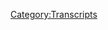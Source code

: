 {{Transcript
    | title         = [[242: December 18-19, 2018]]
    | caption       = [https://knowledgefight.libsyn.com/knowledge-fight-december-18-19-2018 Listen to this episode on Libsyn]
    | episodeNumber = [[242: December 18-19, 2018|242]]
    | length        = 02:07:47
}}

{{MessageBox
    | header     = Warning: Bot Generated Content
    | text       = This transcript was automatically generated by transcription software and likely contains many mistakes and misattributions. Please check the audio for definitive quotes, attribution, and context.
    | image      = N3yvass4myg91.webp
    | imagewidth = 50px
    | id         = warning
}}

{{TranscriptBlock
    | name      = Unknown Speaker
    | timestamp = 00:00:00.000
    | text      = Andy in Kansas, you're on the air, thanks for holding.
}}

{{TranscriptBlock
    | name      = Unknown Speaker
    | timestamp = 00:00:04.080
    | text      = Hello Alex, I'm a first time caller, I'm a huge fan, I love your work.
}}

{{TranscriptBlock
    | name      = Unknown Speaker
    | timestamp = 00:00:07.320
    | text      = I love you. Hey everybody, welcome back to Knowledge Fight, I'm Dan. I'm Jordan!
}}

{{TranscriptBlock
    | name      = Unknown Speaker
    | timestamp = 00:00:10.519
    | text      = We're a couple of dudes, I like to sit around, drink novelty beverages, and talk a little bit about
}}

{{TranscriptBlock
    | name      = Unknown Speaker
    | timestamp = 00:00:14.000
    | text      = Alex Jones. Indeed we are, Dan! Yup. Dan! Jordan.
}}

{{TranscriptBlock
    | name      = Unknown Speaker
    | timestamp = 00:00:18.039
    | text      = What was the last job you quit? The last job I, well I mean the last job I quit was
}}

{{TranscriptBlock
    | name      = Unknown Speaker
    | timestamp = 00:00:21.839
    | text      = the accounting job over at that coffee distributor.
}}

{{TranscriptBlock
    | name      = Unknown Speaker
    | timestamp = 00:00:25.600
    | text      = I forgot that you quit that, I thought it was that it had gone out of business.
}}

{{TranscriptBlock
    | name      = Unknown Speaker
    | timestamp = 00:00:28.839
    | text      = No, I had fears that it was going to, but it appears that it's still going strong, and it might have been
}}

{{TranscriptBlock
    | name      = Unknown Speaker
    | timestamp = 00:00:32.719
    | text      = my fault that it seemed like it was going out of business, because I am not an accountant.
}}

{{TranscriptBlock
    | name      = Unknown Speaker
    | timestamp = 00:00:36.399
    | text      = I don't know what I was doing in that job. How about before that?
}}

{{TranscriptBlock
    | name      = Unknown Speaker
    | timestamp = 00:00:40.039
    | text      = Like really quit a job, you know what I'm saying?
}}

{{TranscriptBlock
    | name      = Unknown Speaker
    | timestamp = 00:00:43.600
    | text      = Like a real blowout kind of quit? I want to, yeah. I can tell you my favorite story of that, but it's a
}}

{{TranscriptBlock
    | name      = Unknown Speaker
    | timestamp = 00:00:48.039
    | text      = long time in the past. Then let's do that. This is back from Missouri.
}}

{{TranscriptBlock
    | name      = Unknown Speaker
    | timestamp = 00:00:51.719
    | text      = I worked at an office depot. Oh okay, well then this is gonna be a great story.
}}

{{TranscriptBlock
    | name      = Unknown Speaker
    | timestamp = 00:00:56.920
    | text      = It was a terrible, terrible job, because a lot of it involves like lifting heavy pallets
}}

{{TranscriptBlock
    | name      = Unknown Speaker
    | timestamp = 00:01:01.719
    | text      = of paper and putting them up way up, like 15 feet in the air or whatever, and you know
}}

{{TranscriptBlock
    | name      = Unknown Speaker
    | timestamp = 00:01:07.879
    | text      = we don't have forklifts, you're just walking up ladders with huge boxes of paper, it was miserable.
}}

{{TranscriptBlock
    | name      = Unknown Speaker
    | timestamp = 00:01:12.560
    | text      = The guy who trained me was this guy who was like really into evangelizing, so most of
}}

{{TranscriptBlock
    | name      = Unknown Speaker
    | timestamp = 00:01:18.680
    | text      = the time he was talking to me about God, and I was just like, I don't want, I don't want
}}

{{TranscriptBlock
    | name      = Unknown Speaker
    | timestamp = 00:01:23.120
    | text      = any of this, I don't want any of this. There was one person who worked there who was really
}}

{{TranscriptBlock
    | name      = Unknown Speaker
    | timestamp = 00:01:26.959
    | text      = nice to me. She was like maybe around my age or a couple years older, somewhere in that
}}

{{TranscriptBlock
    | name      = Unknown Speaker
    | timestamp = 00:01:32.799
    | text      = range, and we struck up a little bit of a friendship, and then like maybe a week into
}}

{{TranscriptBlock
    | name      = Unknown Speaker
    | timestamp = 00:01:37.120
    | text      = me working there, it turned out she wanted me to swing with her and her husband.
}}

{{TranscriptBlock
    | name      = Unknown Speaker
    | timestamp = 00:01:40.799
    | text      = Alright, alright. How old were you at the time?
}}

{{TranscriptBlock
    | name      = Unknown Speaker
    | timestamp = 00:01:42.799
    | text      = I was 20, 21. Oh, okay. Well then yeah, that's fine.
}}

{{TranscriptBlock
    | name      = Unknown Speaker
    | timestamp = 00:01:46.799
    | text      = It wasn't fine. That's fine.
}}

{{TranscriptBlock
    | name      = Unknown Speaker
    | timestamp = 00:01:48.480
    | text      = I wasn't, I wasn't. Sometimes you fuck a coworker and her husband, that's fine.
}}

{{TranscriptBlock
    | name      = Unknown Speaker
    | timestamp = 00:01:52.879
    | text      = If I could go back, I might take them up on it, but at that point, no. I was not there
}}

{{TranscriptBlock
    | name      = Unknown Speaker
    | timestamp = 00:01:59.040
    | text      = for that. Totally get it.
}}

{{TranscriptBlock
    | name      = Unknown Speaker
    | timestamp = 00:02:00.000
    | text      = I wasn't evolved and into my own sexuality yet at that point.
}}

{{TranscriptBlock
    | name      = Unknown Speaker
    | timestamp = 00:02:04.560
    | text      = So I'm still working on it. It's a process. So I'm working there, and
}}

{{TranscriptBlock
    | name      = Unknown Speaker
    | timestamp = 00:02:08.639
    | text      = the boss is also just a complete asshole, and I have to be at work generally at like
}}

{{TranscriptBlock
    | name      = Unknown Speaker
    | timestamp = 00:02:13.360
    | text      = six in the morning. It's just awful. It's a miserable job. I haven't worked there all
}}

{{TranscriptBlock
    | name      = Unknown Speaker
    | timestamp = 00:02:18.379
    | text      = that long, and one day I just wake up, and I'm sitting around with my roommate, Nicky
}}

{{TranscriptBlock
    | name      = Unknown Speaker
    | timestamp = 00:02:22.960
    | text      = Gifts. He was also up, and I'm like, I don't want to go in. He's like, you don't have to.
}}

{{TranscriptBlock
    | name      = Unknown Speaker
    | timestamp = 00:02:28.000
    | text      = I'm like, you're right. So it's really early in the morning, and I
}}

{{TranscriptBlock
    | name      = Unknown Speaker
    | timestamp = 00:02:33.599
    | text      = call in, and I realize like, I don't want to go to work, but I also don't want to take
}}

{{TranscriptBlock
    | name      = Unknown Speaker
    | timestamp = 00:02:39.000
    | text      = responsibility for not wanting to go to work. Right.
}}

{{TranscriptBlock
    | name      = Unknown Speaker
    | timestamp = 00:02:41.520
    | text      = So I call him, and I'm like, hey boss, can't make it in today. My car's not working. And
}}

{{TranscriptBlock
    | name      = Unknown Speaker
    | timestamp = 00:02:46.879
    | text      = he's like, can you get a taxi? I'm like, I don't have any cash, man. I can't get a taxi.
}}

{{TranscriptBlock
    | name      = Unknown Speaker
    | timestamp = 00:02:52.159
    | text      = I'm sorry. I just can't make it in. I'll pay for your taxi.
}}

{{TranscriptBlock
    | name      = Unknown Speaker
    | timestamp = 00:02:54.759
    | text      = Exactly. Oh yeah.
}}

{{TranscriptBlock
    | name      = Unknown Speaker
    | timestamp = 00:02:55.759
    | text      = That was his next fault. Oh, so fast.
}}

{{TranscriptBlock
    | name      = Unknown Speaker
    | timestamp = 00:02:57.840
    | text      = And so then I'm like, I don't want you to have to pay for me to come into work.
}}

{{TranscriptBlock
    | name      = Unknown Speaker
    | timestamp = 00:03:00.960
    | text      = No, no, no, no. I need you here today. Today's an important day.
}}

{{TranscriptBlock
    | name      = Unknown Speaker
    | timestamp = 00:03:04.840
    | text      = I'm like, look man, I feel bad taking your money for a cab. He's like, all right.
}}

{{TranscriptBlock
    | name      = Unknown Speaker
    | timestamp = 00:03:10.319
    | text      = No, I'm willing. It's not even my personal money. It's the office's money.
}}

{{TranscriptBlock
    | name      = Unknown Speaker
    | timestamp = 00:03:14.479
    | text      = And he let go of it quicker than you did. And he was like, okay, I'll get an employee
}}

{{TranscriptBlock
    | name      = Unknown Speaker
    | timestamp = 00:03:18.680
    | text      = to come pick you up then.
}}

{{TranscriptBlock
    | name      = Unknown Speaker
    | timestamp = 00:03:20.080
    | text      = Oh damn.
}}

{{TranscriptBlock
    | name      = Unknown Speaker
    | timestamp = 00:03:21.080
    | text      = And I realized that I had nowhere else to go.
}}

{{TranscriptBlock
    | name      = Unknown Speaker
    | timestamp = 00:03:23.919
    | text      = No, there's no, you just got to quit after that.
}}

{{TranscriptBlock
    | name      = Unknown Speaker
    | timestamp = 00:03:26.240
    | text      = I was just like, look man, I'm not coming in. So he just yells, fuck you and heads up
}}

{{TranscriptBlock
    | name      = Unknown Speaker
    | timestamp = 00:03:34.960
    | text      = on me.
}}

{{TranscriptBlock
    | name      = Unknown Speaker
    | timestamp = 00:03:35.960
    | text      = That was the Jesus guy, right?
}}

{{TranscriptBlock
    | name      = Unknown Speaker
    | timestamp = 00:03:37.360
    | text      = No, no, no.
}}

{{TranscriptBlock
    | name      = Unknown Speaker
    | timestamp = 00:03:38.360
    | text      = Oh, okay.
}}

{{TranscriptBlock
    | name      = Unknown Speaker
    | timestamp = 00:03:39.360
    | text      = He was not the boss. He was just my trainer. That was a miserable time. That was one of
}}

{{TranscriptBlock
    | name      = Unknown Speaker
    | timestamp = 00:03:43.919
    | text      = my, my championship. I guess maybe you could say I got fired from that job, but I was,
}}

{{TranscriptBlock
    | name      = Unknown Speaker
    | timestamp = 00:03:49.439
    | text      = I was thrilled for it to come. There's so many, there's so many instances in life where
}}

{{TranscriptBlock
    | name      = Unknown Speaker
    | timestamp = 00:03:56.039
    | text      = you have those, like those moments where you realize like, you think it's going to be a
}}

{{TranscriptBlock
    | name      = Unknown Speaker
    | timestamp = 00:04:00.039
    | text      = big deal. And then afterwards he was like, just a weight is lifted. You can not have
}}

{{TranscriptBlock
    | name      = Unknown Speaker
    | timestamp = 00:04:05.379
    | text      = that job.
}}

{{TranscriptBlock
    | name      = Unknown Speaker
    | timestamp = 00:04:06.379
    | text      = Yeah. Yeah. You could just not do it. I didn't understand that.
}}

{{TranscriptBlock
    | name      = Unknown Speaker
    | timestamp = 00:04:08.360
    | text      = I know there's some privilege too in terms of like, I lived in Columbia, Missouri. Rent
}}

{{TranscriptBlock
    | name      = Unknown Speaker
    | timestamp = 00:04:11.879
    | text      = was almost nothing. And there were jobs aplenty. So it wasn't like, you know,
}}

{{TranscriptBlock
    | name      = Unknown Speaker
    | timestamp = 00:04:17.040
    | text      = Or at least jobs aplenty that would pay almost nothing in rent.
}}

{{TranscriptBlock
    | name      = Unknown Speaker
    | timestamp = 00:04:20.240
    | text      = Right.
}}

{{TranscriptBlock
    | name      = Unknown Speaker
    | timestamp = 00:04:21.240
    | text      = Exactly.
}}

{{TranscriptBlock
    | name      = Unknown Speaker
    | timestamp = 00:04:22.240
    | text      = The circumstances were perfect to be able to do something like that.
}}

{{TranscriptBlock
    | name      = Unknown Speaker
    | timestamp = 00:04:24.240
    | text      = Right, right, right, right.
}}

{{TranscriptBlock
    | name      = Unknown Speaker
    | timestamp = 00:04:25.240
    | text      = God, I've had a lot of jobs. I've had so many fucking jobs.
}}

{{TranscriptBlock
    | name      = Unknown Speaker
    | timestamp = 00:04:29.839
    | text      = My favorite quitting story was me not quitting because I didn't understand that I was an
}}

{{TranscriptBlock
    | name      = Unknown Speaker
    | timestamp = 00:04:34.800
    | text      = adult and could just go, I don't work here anymore. I worked at a shitty, like a lumber
}}

{{TranscriptBlock
    | name      = Unknown Speaker
    | timestamp = 00:04:43.319
    | text      = yard for nearly two and a half weeks. And I realized two and a half weeks in, I was
}}

{{TranscriptBlock
    | name      = Unknown Speaker
    | timestamp = 00:04:49.519
    | text      = like, I hate this. Every moment of it, I don't like being there. I don't like the people.
}}

{{TranscriptBlock
    | name      = Unknown Speaker
    | timestamp = 00:04:54.279
    | text      = I don't like anything. And I realized that I had recently like cut my elbow in this accident.
}}

{{TranscriptBlock
    | name      = Unknown Speaker
    | timestamp = 00:05:03.600
    | text      = And it was already my surgically repaired elbow from when I was younger. So I was like,
}}

{{TranscriptBlock
    | name      = Unknown Speaker
    | timestamp = 00:05:08.560
    | text      = okay, all right, I can sell this. I can work with this. Right. Right. And I didn't think
}}

{{TranscriptBlock
    | name      = Unknown Speaker
    | timestamp = 00:05:13.720
    | text      = it looked bad enough. So what I did was I got a knife.
}}

{{TranscriptBlock
    | name      = Unknown Speaker
    | timestamp = 00:05:17.480
    | text      = Oh my God.
}}

{{TranscriptBlock
    | name      = Unknown Speaker
    | timestamp = 00:05:18.480
    | text      = And I took this open wound and I just started sawing at it for real. No, seriously. Swear
}}

{{TranscriptBlock
    | name      = Unknown Speaker
    | timestamp = 00:05:24.079
    | text      = to God. I know I'm a lunatic because I didn't understand. I could just quit. I thought I
}}

{{TranscriptBlock
    | name      = Unknown Speaker
    | timestamp = 00:05:30.560
    | text      = came up with the worst fake injury that I made.
}}

{{TranscriptBlock
    | name      = Unknown Speaker
    | timestamp = 00:05:34.560
    | text      = It's not like an injury gets you out of the job. Nope. Nope. Maybe workman's comp. Well,
}}

{{TranscriptBlock
    | name      = Unknown Speaker
    | timestamp = 00:05:39.560
    | text      = it was, it was a, uh, I grabbed shit from things in a forklift. So as I assume if you
}}

{{TranscriptBlock
    | name      = Unknown Speaker
    | timestamp = 00:05:45.160
    | text      = have to be able to use your elbow in order to do so, but that'll heal. So that was so,
}}

{{TranscriptBlock
    | name      = Unknown Speaker
    | timestamp = 00:05:51.139
    | text      = but that was my argument for being like, Hey, I'm going to have to take all this time off
}}

{{TranscriptBlock
    | name      = Unknown Speaker
    | timestamp = 00:05:55.560
    | text      = and you know what? I just, I think you guys should find somebody else for the job. That
}}

{{TranscriptBlock
    | name      = Unknown Speaker
    | timestamp = 00:06:01.040
    | text      = was the way I put it. You had to be like a, as like a, an act of altruism. I was like,
}}

{{TranscriptBlock
    | name      = Unknown Speaker
    | timestamp = 00:06:06.360
    | text      = listen, I'm quitting, but not because I don't want to do this, but because you need somebody
}}

{{TranscriptBlock
    | name      = Unknown Speaker
    | timestamp = 00:06:11.180
    | text      = who's more reliable and who's not going to get hurt. It's not you, it's me. Exactly.
}}

{{TranscriptBlock
    | name      = Unknown Speaker
    | timestamp = 00:06:16.199
    | text      = 100% how I quit that job. Are you asking this because this is your way to ease into quitting
}}

{{TranscriptBlock
    | name      = Unknown Speaker
    | timestamp = 00:06:20.160
    | text      = the podcast? No, absolutely not. Okay. I'm asking this because, uh, our, our boy, my
}}

{{TranscriptBlock
    | name      = Unknown Speaker
    | timestamp = 00:06:25.319
    | text      = boy, mad dog, Madison's gone. That is true. He is quitting. It's a lot of quitting going
}}

{{TranscriptBlock
    | name      = Unknown Speaker
    | timestamp = 00:06:30.560
    | text      = on, but something I can't quit is loving our donors. I like to give a shout out to a couple
}}

{{TranscriptBlock
    | name      = Unknown Speaker
    | timestamp = 00:06:37.379
    | text      = of new donors who have signed up with the podcast. First of all, Caleb, thank you so
}}

{{TranscriptBlock
    | name      = Unknown Speaker
    | timestamp = 00:06:41.959
    | text      = much. You are now a policy wonk. I'm a policy wonk. Thank you, Caleb. Thank you very much,
}}

{{TranscriptBlock
    | name      = Unknown Speaker
    | timestamp = 00:06:46.959
    | text      = Caleb. Secondly, Kim, thank you so much. You are now a policy wonk. I'm a policy wonk.
}}

{{TranscriptBlock
    | name      = Unknown Speaker
    | timestamp = 00:06:52.360
    | text      = Thank you, Kim. Thanks, Kim. Thirdly, Bobby, thank you so much. You are now a policy wonk.
}}

{{TranscriptBlock
    | name      = Unknown Speaker
    | timestamp = 00:07:00.240
    | text      = I'm a policy wonk. Thank you very much, Bob. And finally, this is someone who, uh, donated
}}

{{TranscriptBlock
    | name      = Unknown Speaker
    | timestamp = 00:07:06.560
    | text      = and then bumped it up later before we were able to give them the original policy wonk
}}

{{TranscriptBlock
    | name      = Unknown Speaker
    | timestamp = 00:07:13.579
    | text      = shout out. So I would like to just say, uh, Lisa, you are now a technocrat and thank you.
}}

{{TranscriptBlock
    | name      = Unknown Speaker
    | timestamp = 00:07:20.480
    | text      = I'm a policy wonk. Go home to your mother and tell her you're brilliant. Someone, someone
}}

{{TranscriptBlock
    | name      = Unknown Speaker
    | timestamp = 00:07:25.439
    | text      = sodomites sent me a bucket of poop. Daddy shark. Bop, bop, bop, bop, bop. Jar Jar Binks
}}

{{TranscriptBlock
    | name      = Unknown Speaker
    | timestamp = 00:07:30.680
    | text      = has a Caribbean black accent. He's a loser. Little, little titty baby. I don't want to
}}

{{TranscriptBlock
    | name      = Unknown Speaker
    | timestamp = 00:07:37.519
    | text      = hate black people. I renounce Jesus Christ. Thank you so much, Lisa. Thank you very much,
}}

{{TranscriptBlock
    | name      = Unknown Speaker
    | timestamp = 00:07:42.480
    | text      = Lisa. If you were listening out there and you'd like to support the show, we would appreciate
}}

{{TranscriptBlock
    | name      = Unknown Speaker
    | timestamp = 00:07:45.680
    | text      = it. You can do that by going to our website, knowledge fight.com, clicking that button
}}

{{TranscriptBlock
    | name      = Unknown Speaker
    | timestamp = 00:07:49.420
    | text      = that says, support the show and bada bing bada boom. That's where you go. That's it.
}}

{{TranscriptBlock
    | name      = Unknown Speaker
    | timestamp = 00:07:53.079
    | text      = Then you're a policy wonk. You're just like Paul Ryan who also quit. Yes, he did a lot
}}

{{TranscriptBlock
    | name      = Unknown Speaker
    | timestamp = 00:07:58.279
    | text      = of quitters. It's, it's amazing. Uh, how much wonkery he did policy while he was, uh, what
}}

{{TranscriptBlock
    | name      = Unknown Speaker
    | timestamp = 00:08:07.720
    | text      = did he, he had good ideas. Did he have good ideas? People have said that I thought he
}}

{{TranscriptBlock
    | name      = Unknown Speaker
    | timestamp = 00:08:11.639
    | text      = was about the deficit, which I assume has completely disappeared under his fixed it.
}}

{{TranscriptBlock
    | name      = Unknown Speaker
    | timestamp = 00:08:16.920
    | text      = Oh, okay. Good. So, um, one thing I want to say before we get going, first of all, there's
}}

{{TranscriptBlock
    | name      = Unknown Speaker
    | timestamp = 00:08:20.639
    | text      = a podcast where I know a lot about Alex Jones and I only know what you tell me about, but
}}

{{TranscriptBlock
    | name      = Unknown Speaker
    | timestamp = 00:08:23.519
    | text      = there's also a podcast where from time to time we've got to do a little thing called
}}

{{TranscriptBlock
    | name      = Unknown Speaker
    | timestamp = 00:08:27.680
    | text      = the spice report. Uh, everyone knows. Oh, okay. I'm a guy. I literally had no idea what
}}

{{TranscriptBlock
    | name      = Unknown Speaker
    | timestamp = 00:08:34.279
    | text      = you're talking about. Is this a segment we did two years ago that I forgot about? Kind
}}

{{TranscriptBlock
    | name      = Unknown Speaker
    | timestamp = 00:08:38.240
    | text      = of. It's a segment from my old podcast that people need updates on. Yeah, yeah, yeah.
}}

{{TranscriptBlock
    | name      = Unknown Speaker
    | timestamp = 00:08:42.919
    | text      = You like spicy. Yeah, yeah. That I got, I'm on the wall of a Thai restaurant here in town.
}}

{{TranscriptBlock
    | name      = Unknown Speaker
    | timestamp = 00:08:47.960
    | text      = I've tried the off off menus too spicy for the menu. A chicken fingers over at the, uh,
}}

{{TranscriptBlock
    | name      = Unknown Speaker
    | timestamp = 00:08:55.240
    | text      = the Nashville hot place here in town. I've bested a lot of the challenges that have come
}}

{{TranscriptBlock
    | name      = Unknown Speaker
    | timestamp = 00:09:00.000
    | text      = my way, but it's very difficult to find like super hot peppers here in Chicago. Uh, I don't
}}

{{TranscriptBlock
    | name      = Unknown Speaker
    | timestamp = 00:09:06.440
    | text      = know why we're one of the biggest cities in the country, but yet I cannot find a store
}}

{{TranscriptBlock
    | name      = Unknown Speaker
    | timestamp = 00:09:10.600
    | text      = that sells really hot, hot sauces or peppers. And so I'm sort of red lining. Maybe I'm left
}}

{{TranscriptBlock
    | name      = Unknown Speaker
    | timestamp = 00:09:18.759
    | text      = in a lurch. Everybody tells me go to the Indian grocery store. Everyone tells me go to the,
}}

{{TranscriptBlock
    | name      = Unknown Speaker
    | timestamp = 00:09:23.240
    | text      = uh, the Asian grocery stores. I've tried some of the ones that I've been able to find and
}}

{{TranscriptBlock
    | name      = Unknown Speaker
    | timestamp = 00:09:27.639
    | text      = I have been left lacking. However, I accidentally stumbled into a spice shop today and Jordan,
}}

{{TranscriptBlock
    | name      = Unknown Speaker
    | timestamp = 00:09:33.759
    | text      = I found puree. Oh wow. Of Carolina Reaper. That is, that is not a sauce. That's literally
}}

{{TranscriptBlock
    | name      = Unknown Speaker
    | timestamp = 00:09:41.080
    | text      = just puree. That's just a bunch of hot peppers poured into a, it is just Carolina Reapers
}}

{{TranscriptBlock
    | name      = Unknown Speaker
    | timestamp = 00:09:46.440
    | text      = and vinegar in there. Oh boy. Oh boy. Is it hot? It's pretty hot. It's, it's great. Does
}}

{{TranscriptBlock
    | name      = Unknown Speaker
    | timestamp = 00:09:53.799
    | text      = it taste good? It tastes very good. Cause that's another issue you have with so many
}}

{{TranscriptBlock
    | name      = Unknown Speaker
    | timestamp = 00:09:56.679
    | text      = hot sauces. You don't like hot for hot sake. And I don't prefer a ghost pepper because
}}

{{TranscriptBlock
    | name      = Unknown Speaker
    | timestamp = 00:10:01.259
    | text      = there's a muskiness to it that I'm not a, I'm not a super big fan of. I think this tastes
}}

{{TranscriptBlock
    | name      = Unknown Speaker
    | timestamp = 00:10:05.519
    | text      = great but boy it's hot. And that has been the spice report. I really wish that you could
}}

{{TranscriptBlock
    | name      = Unknown Speaker
    | timestamp = 00:10:11.480
    | text      = try some of it, but I know you would never consent to it. Dude, no, I can't do it. Um,
}}

{{TranscriptBlock
    | name      = Unknown Speaker
    | timestamp = 00:10:15.720
    | text      = it's great. But also now I realize that, I mean it, it is technically like, I guess the
}}

{{TranscriptBlock
    | name      = Unknown Speaker
    | timestamp = 00:10:20.559
    | text      = world's hottest pepper and now there's nowhere else to go. Are you getting wistful? Have
}}

{{TranscriptBlock
    | name      = Unknown Speaker
    | timestamp = 00:10:28.320
    | text      = you climbed atop the mountain and now have no more worlds left to conquer? I'm not. I'm,
}}

{{TranscriptBlock
    | name      = Unknown Speaker
    | timestamp = 00:10:32.639
    | text      = I'm fine with it because I think a lot of different peppers have different flavors and
}}

{{TranscriptBlock
    | name      = Unknown Speaker
    | timestamp = 00:10:36.279
    | text      = different like sort of characteristics to them. And so there's still a lot more to explore
}}

{{TranscriptBlock
    | name      = Unknown Speaker
    | timestamp = 00:10:41.399
    | text      = and all that. And it's different if you have a puree than a fresh. Sure. So there's still
}}

{{TranscriptBlock
    | name      = Unknown Speaker
    | timestamp = 00:10:45.960
    | text      = plenty of spicy things in my, my future to go into. But I will say I put a good bit of
}}

{{TranscriptBlock
    | name      = Unknown Speaker
    | timestamp = 00:10:51.519
    | text      = it on some ramen earlier, mix that shit all up. Oh boy. And in terms of like heat level,
}}

{{TranscriptBlock
    | name      = Unknown Speaker
    | timestamp = 00:10:59.679
    | text      = that's very serious, but it's pretty close to like a level, level seven or eight at the
}}

{{TranscriptBlock
    | name      = Unknown Speaker
    | timestamp = 00:11:05.419
    | text      = Thai place. There's, they've got higher levels. They got higher levels. Yeah. The record is
}}

{{TranscriptBlock
    | name      = Unknown Speaker
    | timestamp = 00:11:10.879
    | text      = a guy who ate like 20 or something like that. No, it, uh, yeah, he was an actual ghost though.
}}

{{TranscriptBlock
    | name      = Unknown Speaker
    | timestamp = 00:11:17.480
    | text      = He may have been later on the toilet. Ghost on the toilet. My point is, my point is very
}}

{{TranscriptBlock
    | name      = Unknown Speaker
    | timestamp = 00:11:22.919
    | text      = serious, very hot, but uh, I don't know what my point is. Anyway, it's just an announcement.
}}

{{TranscriptBlock
    | name      = Unknown Speaker
    | timestamp = 00:11:28.519
    | text      = I finally found some Carolina Reaper sauce and it's a fine. Oh boy. Dan made me sweat
}}

{{TranscriptBlock
    | name      = Unknown Speaker
    | timestamp = 00:11:35.240
    | text      = a lot. Dan, much like Alexander the great at 26 crying salt tears for there are no more
}}

{{TranscriptBlock
    | name      = Unknown Speaker
    | timestamp = 00:11:42.080
    | text      = worlds left to conquer. Perhaps. Yes. So this has been 11 minutes of bullshit up top. It
}}

{{TranscriptBlock
    | name      = Unknown Speaker
    | timestamp = 00:11:46.519
    | text      = has nothing to do with Alex Jones talking about some peppers and about quitting jobs.
}}

{{TranscriptBlock
    | name      = Unknown Speaker
    | timestamp = 00:11:51.480
    | text      = But this is a podcast about Alex Jones, so it only is right that we jump into it. Absolutely.
}}

{{TranscriptBlock
    | name      = Unknown Speaker
    | timestamp = 00:11:55.980
    | text      = So Jordan, today what we're going to be doing is going over December 18th and 19th, 2018
}}

{{TranscriptBlock
    | name      = Unknown Speaker
    | timestamp = 00:12:01.519
    | text      = present day business. Now, one of the reasons that I wanted to do present day is we seem
}}

{{TranscriptBlock
    | name      = Unknown Speaker
    | timestamp = 00:12:06.480
    | text      = to be coming into this pattern where we do a present day at the end of the week. I don't
}}

{{TranscriptBlock
    | name      = Unknown Speaker
    | timestamp = 00:12:10.360
    | text      = mind like a weekend wrap up. Yeah, that kind of thing. And also this week has been a fraught
}}

{{TranscriptBlock
    | name      = Unknown Speaker
    | timestamp = 00:12:14.840
    | text      = with peril for Alex Jones. There's been a lot of stuff that's been going on. He had
}}

{{TranscriptBlock
    | name      = Unknown Speaker
    | timestamp = 00:12:18.720
    | text      = that Flynn sentencing hearing that did not go great. That was kind of confusing on a
}}

{{TranscriptBlock
    | name      = Unknown Speaker
    | timestamp = 00:12:24.840
    | text      = lot of fronts. I think everybody was a bit taken aback by that. Particularly Michael
}}

{{TranscriptBlock
    | name      = Unknown Speaker
    | timestamp = 00:12:29.320
    | text      = Flynn. Yeah. And his lawyer. Very strange. Wait, wait, wait. They recommended nothing.
}}

{{TranscriptBlock
    | name      = Unknown Speaker
    | timestamp = 00:12:36.000
    | text      = They recommended nothing. And then the judge is like, Hey, surprise dudes. You for real
}}

{{TranscriptBlock
    | name      = Unknown Speaker
    | timestamp = 00:12:41.320
    | text      = committed treason. It's called a recommendation. I'm not sure what that judge was doing editorializing
}}

{{TranscriptBlock
    | name      = Unknown Speaker
    | timestamp = 00:12:47.200
    | text      = like that. I don't know. I don't, I don't know if that's fully appropriate, but a lot
}}

{{TranscriptBlock
    | name      = Unknown Speaker
    | timestamp = 00:12:51.279
    | text      = of people on Twitter seem to love it. So I don't know. I don't know what to make of it,
}}

{{TranscriptBlock
    | name      = Unknown Speaker
    | timestamp = 00:12:55.799
    | text      = but judges pretty crazy. Yeah. I mean, why not? So your wild oats on that batch. I mean,
}}

{{TranscriptBlock
    | name      = Unknown Speaker
    | timestamp = 00:13:00.779
    | text      = you, you see so many judges all of a sudden come out of nowhere and declare the entirety
}}

{{TranscriptBlock
    | name      = Unknown Speaker
    | timestamp = 00:13:05.799
    | text      = of the ACA unconstitutional. Judges are wackadoo. So that was one piece of the week that I thought
}}

{{TranscriptBlock
    | name      = Unknown Speaker
    | timestamp = 00:13:12.080
    | text      = Alex would really be, you know, into and complaining about and trying to spin. But more importantly,
}}

{{TranscriptBlock
    | name      = Unknown Speaker
    | timestamp = 00:13:19.039
    | text      = the reason we're starting on the 18th on Tuesday is because on Monday night news broke that
}}

{{TranscriptBlock
    | name      = Unknown Speaker
    | timestamp = 00:13:24.279
    | text      = Roger Stone had settled a defamation lawsuit against him coming from a man named Miles
}}

{{TranscriptBlock
    | name      = Unknown Speaker
    | timestamp = 00:13:28.720
    | text      = Kwok. The suit was about how Roger Stone kept saying that he had, this Kwok had made illegal
}}

{{TranscriptBlock
    | name      = Unknown Speaker
    | timestamp = 00:13:34.639
    | text      = contributions to Hillary Clinton and was working against Trump in concert with Steve Bannon.
}}

{{TranscriptBlock
    | name      = Unknown Speaker
    | timestamp = 00:13:40.360
    | text      = Also Roger kept accusing Kwok of having been convicted of financial crimes in the United
}}

{{TranscriptBlock
    | name      = Unknown Speaker
    | timestamp = 00:13:44.919
    | text      = States. Right. This is demonstrably not true. So Miles Kwok sued Roger Stone for $100 million.
}}

{{TranscriptBlock
    | name      = Unknown Speaker
    | timestamp = 00:13:51.120
    | text      = That's a good amount. Roger Stone completely fucked up here. And so he called Kwok and
}}

{{TranscriptBlock
    | name      = Unknown Speaker
    | timestamp = 00:13:55.360
    | text      = asked him to settle the lawsuit, which Kwok graciously agreed to do because he's Roger
}}

{{TranscriptBlock
    | name      = Unknown Speaker
    | timestamp = 00:13:59.539
    | text      = Stone, though. He refused to take any responsibility, saying that he, his angle on it was he, quote,
}}

{{TranscriptBlock
    | name      = Unknown Speaker
    | timestamp = 00:14:06.679
    | text      = failed to do his own research and improperly relied on former Trump campaign adviser Sam
}}

{{TranscriptBlock
    | name      = Unknown Speaker
    | timestamp = 00:14:12.679
    | text      = Nunberg. Is he a time traveling Loki now? What is going on here? So he threw Sam Nunberg
}}

{{TranscriptBlock
    | name      = Unknown Speaker
    | timestamp = 00:14:18.759
    | text      = under the bus. Of course. Who was the guy who got drunk and went on all those those
}}

{{TranscriptBlock
    | name      = Unknown Speaker
    | timestamp = 00:14:23.279
    | text      = talk shows. Remember that? Remember Sam Nunberg? No. He was that guy who was clearly drunk
}}

{{TranscriptBlock
    | name      = Unknown Speaker
    | timestamp = 00:14:28.480
    | text      = on CNN and the host was like, I can smell alcohol. No. Really? Yeah. No, I've never
}}

{{TranscriptBlock
    | name      = Unknown Speaker
    | timestamp = 00:14:34.120
    | text      = I've never watched CNN. Well, it made the rounds. But this is how much of a fucked up
}}

{{TranscriptBlock
    | name      = Unknown Speaker
    | timestamp = 00:14:39.080
    | text      = world we live in now. That should be the kind of thing that we remember 20 years from now
}}

{{TranscriptBlock
    | name      = Unknown Speaker
    | timestamp = 00:14:44.480
    | text      = as a monumental TV fuck up. A drunk guy on television on a nationally syndicated news
}}

{{TranscriptBlock
    | name      = Unknown Speaker
    | timestamp = 00:14:51.000
    | text      = program. That's a whole different story. A drunk guy who's talking shit about the president
}}

{{TranscriptBlock
    | name      = Unknown Speaker
    | timestamp = 00:14:54.799
    | text      = and his employees who who until recently was like, yep, it was embarrassing for everybody.
}}

{{TranscriptBlock
    | name      = Unknown Speaker
    | timestamp = 00:15:02.480
    | text      = And now Roger Stone is repurposing him as the fall guy for this bad information that
}}

{{TranscriptBlock
    | name      = Unknown Speaker
    | timestamp = 00:15:07.620
    | text      = he reported on led to one hundred million. That's good. That's a clever that's a clever
}}

{{TranscriptBlock
    | name      = Unknown Speaker
    | timestamp = 00:15:12.200
    | text      = take on it. So Kwak agreed to drop his suit, provided that Roger post a retraction to Infowars,
}}

{{TranscriptBlock
    | name      = Unknown Speaker
    | timestamp = 00:15:18.039
    | text      = his Facebook page and Roger's own Web site, The Stone Zone. Unfortunately, this is how
}}

{{TranscriptBlock
    | name      = Unknown Speaker
    | timestamp = 00:15:23.200
    | text      = things work. You know, propagandists make outrageous and libelous claims which cause
}}

{{TranscriptBlock
    | name      = Unknown Speaker
    | timestamp = 00:15:27.759
    | text      = damage immediately. Then often they get away with it. But even when they're sued, they
}}

{{TranscriptBlock
    | name      = Unknown Speaker
    | timestamp = 00:15:32.320
    | text      = pull that all shucks who me act and the better natures of the person who's suing them are
}}

{{TranscriptBlock
    | name      = Unknown Speaker
    | timestamp = 00:15:37.120
    | text      = exploited. Roger is going to print a retraction, but the damage has already been done and no
}}

{{TranscriptBlock
    | name      = Unknown Speaker
    | timestamp = 00:15:41.480
    | text      = one who heard the original slander will care about the retraction. Absolutely. They'll
}}

{{TranscriptBlock
    | name      = Unknown Speaker
    | timestamp = 00:15:45.000
    | text      = either be like, oh, this is so smart. This is how he gets out of having to pay this guy
}}

{{TranscriptBlock
    | name      = Unknown Speaker
    | timestamp = 00:15:49.399
    | text      = money. Or it'll just be like, ah, Roger, just it's a globalist plot against him or whatever.
}}

{{TranscriptBlock
    | name      = Unknown Speaker
    | timestamp = 00:15:57.080
    | text      = Discount everything and they'll still be able to believe everyone still believes whatever
}}

{{TranscriptBlock
    | name      = Unknown Speaker
    | timestamp = 00:16:01.600
    | text      = he said initially. Retractions don't matter. Alex pretends that he has apologized to everybody
}}

{{TranscriptBlock
    | name      = Unknown Speaker
    | timestamp = 00:16:06.919
    | text      = who he slandered. No one. None of his fans give a shit. Yeah. If we had the chance to
}}

{{TranscriptBlock
    | name      = Unknown Speaker
    | timestamp = 00:16:12.340
    | text      = give advice on anybody who's running their next defamation lawsuit, which I'm sure I'm
}}

{{TranscriptBlock
    | name      = Unknown Speaker
    | timestamp = 00:16:17.519
    | text      = sure they will do. Call us. Believe me, we will give you amazing advice through the whole
}}

{{TranscriptBlock
    | name      = Unknown Speaker
    | timestamp = 00:16:22.940
    | text      = process and that will be settled. That will be get every fucking cent out of those guys
}}

{{TranscriptBlock
    | name      = Unknown Speaker
    | timestamp = 00:16:29.360
    | text      = that you could ever possibly get and leave them destitute on the street or punish them
}}

{{TranscriptBlock
    | name      = Unknown Speaker
    | timestamp = 00:16:34.440
    | text      = further like an apology or retraction or whatever. I know that that's probably what is in the
}}

{{TranscriptBlock
    | name      = Unknown Speaker
    | timestamp = 00:16:40.019
    | text      = realm of decency and whatever you think is like, well, they said this, the right thing
}}

{{TranscriptBlock
    | name      = Unknown Speaker
    | timestamp = 00:16:45.080
    | text      = is that they just say that they were wrong. We are fighting indecent men. Exactly. These
}}

{{TranscriptBlock
    | name      = Unknown Speaker
    | timestamp = 00:16:49.440
    | text      = are, these are people with bad faith and uh, you need a little bit more than just a retraction.
}}

{{TranscriptBlock
    | name      = Unknown Speaker
    | timestamp = 00:16:54.159
    | text      = I'm not saying send them to the poor house or anything like that. Like a hundred million
}}

{{TranscriptBlock
    | name      = Unknown Speaker
    | timestamp = 00:16:57.919
    | text      = dollars is a pretty crazy high amount. No, I love it. It's, I love it. It's a great starting
}}

{{TranscriptBlock
    | name      = Unknown Speaker
    | timestamp = 00:17:02.279
    | text      = point. It's ambitious. That is, that is like the reverse of Dr. Evil in Austin Powers where
}}

{{TranscriptBlock
    | name      = Unknown Speaker
    | timestamp = 00:17:07.920
    | text      = he says $1 million and everybody laughs at him. A hundred million is for suing just some
}}

{{TranscriptBlock
    | name      = Unknown Speaker
    | timestamp = 00:17:13.460
    | text      = asshole. That's a good starting point. I like it. I would say like, uh, you, instead of
}}

{{TranscriptBlock
    | name      = Unknown Speaker
    | timestamp = 00:17:19.599
    | text      = a retraction, what you have to do is do a interview with that person. Like a Miles Kwok
}}

{{TranscriptBlock
    | name      = Unknown Speaker
    | timestamp = 00:17:25.200
    | text      = gets to sit down and broadcast on info Wars talking to Roger Stone. Ooh, that's nice.
}}

{{TranscriptBlock
    | name      = Unknown Speaker
    | timestamp = 00:17:30.240
    | text      = Because then Roger can't lie to his face or whatever. I don't know. I don't know. That
}}

{{TranscriptBlock
    | name      = Unknown Speaker
    | timestamp = 00:17:35.240
    | text      = doesn't satisfy me. Nothing will be satisfying. No, I, here's what I would go with. Let's
}}

{{TranscriptBlock
    | name      = Unknown Speaker
    | timestamp = 00:17:40.319
    | text      = go with a more creative punishment as opposed to retro beauty. It needs to involve humiliation
}}

{{TranscriptBlock
    | name      = Unknown Speaker
    | timestamp = 00:17:46.759
    | text      = somehow. We, I Rogers, I would like all of Roger Stone's suits and he is never allowed
}}

{{TranscriptBlock
    | name      = Unknown Speaker
    | timestamp = 00:17:53.559
    | text      = to buy another suit again. I'm fine with that. If I get the hats, some fancy fucking hats.
}}

{{TranscriptBlock
    | name      = Unknown Speaker
    | timestamp = 00:17:59.000
    | text      = We divide his wardrobe and his wardrobe from here on out is jeans and a t-shirt. His hats
}}

{{TranscriptBlock
    | name      = Unknown Speaker
    | timestamp = 00:18:05.279
    | text      = might be useless to me though. He has a strange shaped head. Not important. It's not about
}}

{{TranscriptBlock
    | name      = Unknown Speaker
    | timestamp = 00:18:09.000
    | text      = wearing them. It is for me. Those are some nice hats. Yeah, but you would never fit into
}}

{{TranscriptBlock
    | name      = Unknown Speaker
    | timestamp = 00:18:13.039
    | text      = Roger Stone hat. Probably not. I also have a giant hat. You gotta, you got a bit of a
}}

{{TranscriptBlock
    | name      = Unknown Speaker
    | timestamp = 00:18:16.680
    | text      = dome on you. Yeah, I know. I'm sorry. So anyway, this news broke on Monday night, so I thought
}}

{{TranscriptBlock
    | name      = Unknown Speaker
    | timestamp = 00:18:21.680
    | text      = for sure on Tuesday, Alex is going to be furious about this because the way the news covered
}}

{{TranscriptBlock
    | name      = Unknown Speaker
    | timestamp = 00:18:27.859
    | text      = it and like the Hill and I believe Huffington post also, they reported it accurately. But
}}

{{TranscriptBlock
    | name      = Unknown Speaker
    | timestamp = 00:18:34.279
    | text      = what they do is they use these headlines that lead people to go a little bit off track.
}}

{{TranscriptBlock
    | name      = Unknown Speaker
    | timestamp = 00:18:39.279
    | text      = So they said that Roger Stone settles lawsuit and has to admit he published fake stories
}}

{{TranscriptBlock
    | name      = Unknown Speaker
    | timestamp = 00:18:44.839
    | text      = on info wars, which technically is true because he was the person who was making these claims
}}

{{TranscriptBlock
    | name      = Unknown Speaker
    | timestamp = 00:18:50.480
    | text      = info wars reported them and they published them. Absolutely. That is strictly true. But
}}

{{TranscriptBlock
    | name      = Unknown Speaker
    | timestamp = 00:18:56.240
    | text      = of course people ran with it and were like, he admitted he lies all the time on there.
}}

{{TranscriptBlock
    | name      = Unknown Speaker
    | timestamp = 00:19:03.039
    | text      = And so I thought for sure Alex was going to be like, they're just trying to make me out
}}

{{TranscriptBlock
    | name      = Unknown Speaker
    | timestamp = 00:19:08.279
    | text      = to be a liar and all this. And so I was surprised to hear this at the beginning of the show
}}

{{TranscriptBlock
    | name      = Unknown Speaker
    | timestamp = 00:19:14.240
    | text      = as he's running down his headlines for the day. MK ultra far worse than previously known
}}

{{TranscriptBlock
    | name      = Unknown Speaker
    | timestamp = 00:19:20.200
    | text      = special report. Roger Stone will generation Z. Save us from our millennials. Roger Stone
}}

{{TranscriptBlock
    | name      = Unknown Speaker
    | timestamp = 00:19:25.119
    | text      = is watching video registered in history of pedophilia and the political left. Gregory
}}

{{TranscriptBlock
    | name      = Unknown Speaker
    | timestamp = 00:19:29.359
    | text      = in full wars.com is going to get to the news about Roger Stone expert Bitcoin soon worthless.
}}

{{TranscriptBlock
    | name      = Unknown Speaker
    | timestamp = 00:19:36.319
    | text      = Big surprise. We're going to get to the news about Roger any moment now and can produce.
}}

{{TranscriptBlock
    | name      = Unknown Speaker
    | timestamp = 00:19:44.039
    | text      = There's no way to pick your top stories with all this. I don't, I don't, I don't, I don't
}}

{{TranscriptBlock
    | name      = Unknown Speaker
    | timestamp = 00:19:52.319
    | text      = know what that is except like a man trying to distract himself. Like it's insane. He
}}

{{TranscriptBlock
    | name      = Unknown Speaker
    | timestamp = 00:19:57.119
    | text      = sounds so resigned to, he's like MK ultra worse than, and then there's pedophiles. Am
}}

{{TranscriptBlock
    | name      = Unknown Speaker
    | timestamp = 00:20:05.519
    | text      = I, are we still doing pedophiles? I guess we're still doing pedophiles. I will, I will
}}

{{TranscriptBlock
    | name      = Unknown Speaker
    | timestamp = 00:20:09.420
    | text      = damn Alex with faint praise here and say that like he's been surrounded by a lot of fucking
}}

{{TranscriptBlock
    | name      = Unknown Speaker
    | timestamp = 00:20:16.000
    | text      = con men who do Bitcoin scams. He's had a number of people who have been like, he said, what
}}

{{TranscriptBlock
    | name      = Unknown Speaker
    | timestamp = 00:20:21.160
    | text      = about max? How's max coin doing on the market? I think it's still at like a 10th of a second.
}}

{{TranscriptBlock
    | name      = Unknown Speaker
    | timestamp = 00:20:25.319
    | text      = I'm not sure. Oh boy. But like he, max Kaiser is someone who has tried to get him into Bitcoin.
}}

{{TranscriptBlock
    | name      = Unknown Speaker
    | timestamp = 00:20:30.960
    | text      = He's had like Dave Seaman on the show and stuff like that. He's had a lot of these,
}}

{{TranscriptBlock
    | name      = Unknown Speaker
    | timestamp = 00:20:35.240
    | text      = these fraudsters running around trying to get him to be the, the next big endorsement
}}

{{TranscriptBlock
    | name      = Unknown Speaker
    | timestamp = 00:20:41.039
    | text      = of Bitcoin in order to pump and dump basically Alex Jones to endorse it. A bunch of his people
}}

{{TranscriptBlock
    | name      = Unknown Speaker
    | timestamp = 00:20:45.880
    | text      = buy it, the price goes up, get rid of it, get rid of it, call it, leave them holding
}}

{{TranscriptBlock
    | name      = Unknown Speaker
    | timestamp = 00:20:49.519
    | text      = the bag. Exactly. Simple scam. And to his credit, he has always resisted it. So when
}}

{{TranscriptBlock
    | name      = Unknown Speaker
    | timestamp = 00:20:54.960
    | text      = he's saying Bitcoin will soon be worthless, I kind of feel good about him saying that
}}

{{TranscriptBlock
    | name      = Unknown Speaker
    | timestamp = 00:20:59.640
    | text      = because it is something he's, he's never denounced. But at the same time, every time he talks
}}

{{TranscriptBlock
    | name      = Unknown Speaker
    | timestamp = 00:21:04.359
    | text      = about it, he's like, I just don't get it. I don't think this is good. He just doesn't
}}

{{TranscriptBlock
    | name      = Unknown Speaker
    | timestamp = 00:21:08.720
    | text      = get it though. Like unlike many financial analysts who are like, I don't get why people
}}

{{TranscriptBlock
    | name      = Unknown Speaker
    | timestamp = 00:21:13.440
    | text      = are doing this. Alex just doesn't understand it as a concept entire, but he's been tricked
}}

{{TranscriptBlock
    | name      = Unknown Speaker
    | timestamp = 00:21:18.539
    | text      = into so many things he doesn't fully understand before. I don't know why he's had the restraint
}}

{{TranscriptBlock
    | name      = Unknown Speaker
    | timestamp = 00:21:22.700
    | text      = on this one. Might, might be because of his just like innate love and 20 year career as
}}

{{TranscriptBlock
    | name      = Unknown Speaker
    | timestamp = 00:21:29.000
    | text      = a shill for a guy who sells gold and silver. Right, right, right. He might just be obsessed
}}

{{TranscriptBlock
    | name      = Unknown Speaker
    | timestamp = 00:21:33.079
    | text      = with hard currency. It has to be physical. I think there's a part of that. But I don't
}}

{{TranscriptBlock
    | name      = Unknown Speaker
    | timestamp = 00:21:37.680
    | text      = know, whatever the case, the next story after that is a study about how fresh vegetables
}}

{{TranscriptBlock
    | name      = Unknown Speaker
    | timestamp = 00:21:42.279
    | text      = are better than canned vegetables. And then he says, how do you pick a top story? Yeah.
}}

{{TranscriptBlock
    | name      = Unknown Speaker
    | timestamp = 00:21:49.279
    | text      = How do you pick a top story? It's amazing. Dan, how do you pick a top story? Fresh vegetables
}}

{{TranscriptBlock
    | name      = Unknown Speaker
    | timestamp = 00:21:52.859
    | text      = are better than canned vegetables. Holy shit. Top story. Who thunk it? Solved it. Wow. That's
}}

{{TranscriptBlock
    | name      = Unknown Speaker
    | timestamp = 00:21:58.359
    | text      = that's the trick. I am amazed. I'm not. I'm amazed that makes the cut. I am actually,
}}

{{TranscriptBlock
    | name      = Unknown Speaker
    | timestamp = 00:22:03.400
    | text      = I'm actually shocked that you are surprised by this because my, my first thought, whenever
}}

{{TranscriptBlock
    | name      = Unknown Speaker
    | timestamp = 00:22:07.799
    | text      = you said like, I'm surprised he goes off on this was like, oh, he actually talks about
}}

{{TranscriptBlock
    | name      = Unknown Speaker
    | timestamp = 00:22:12.480
    | text      = it because what's not surprising to me is that he is just avoiding it entirely without
}}

{{TranscriptBlock
    | name      = Unknown Speaker
    | timestamp = 00:22:16.940
    | text      = any interest whatsoever. Sometimes I'm being facetious. Okay, fine. Well then. So then
}}

{{TranscriptBlock
    | name      = Unknown Speaker
    | timestamp = 00:22:23.279
    | text      = after that, Alex moves along to talk about how there's, there's trouble afoot over at
}}

{{TranscriptBlock
    | name      = Unknown Speaker
    | timestamp = 00:22:28.259
    | text      = Fox News. What's our top story? It's not this. I've talked to many of the top Fox News host
}}

{{TranscriptBlock
    | name      = Unknown Speaker
    | timestamp = 00:22:35.599
    | text      = who have been called into rooms the last two years and screamed at that they better turn
}}

{{TranscriptBlock
    | name      = Unknown Speaker
    | timestamp = 00:22:39.119
    | text      = against Trump or they will be removed off the air. About two years ago, Fox became very
}}

{{TranscriptBlock
    | name      = Unknown Speaker
    | timestamp = 00:22:45.019
    | text      = anti-Trump for a while. They lost half their ratings, ran back and allowed people to be
}}

{{TranscriptBlock
    | name      = Unknown Speaker
    | timestamp = 00:22:49.680
    | text      = pro Trump and all the listeners came back. But Sean Hannity never waivered. When Tucker
}}

{{TranscriptBlock
    | name      = Unknown Speaker
    | timestamp = 00:22:58.279
    | text      = Carlson was brought on, he was not a hundred percent behind Trump. And so that's why they
}}

{{TranscriptBlock
    | name      = Unknown Speaker
    | timestamp = 00:23:03.619
    | text      = thought he was a good guy. But once he saw the stakes, he's become pro Trump and he's
}}

{{TranscriptBlock
    | name      = Unknown Speaker
    | timestamp = 00:23:07.279
    | text      = in the crosshairs. Whatever. Sure. I don't care about this. It's really just because
}}

{{TranscriptBlock
    | name      = Unknown Speaker
    | timestamp = 00:23:13.079
    | text      = Alex is mad because his buddy Judge Andrew Napolitano has been going all over TV saying
}}

{{TranscriptBlock
    | name      = Unknown Speaker
    | timestamp = 00:23:19.039
    | text      = like, I think that Mueller can call for the indictment of a sitting president.
}}

{{TranscriptBlock
    | name      = Unknown Speaker
    | timestamp = 00:23:28.039
    | text      = Two months ago, Alex was saying that, and, and thank God his angle was, thank God this
}}

{{TranscriptBlock
    | name      = Unknown Speaker
    | timestamp = 00:23:34.920
    | text      = is the case. Napolitano next Supreme Court judge. Now Napolitano is going around, he's
}}

{{TranscriptBlock
    | name      = Unknown Speaker
    | timestamp = 00:23:42.559
    | text      = going around TV saying that Mueller can indict the president because he's not the next Supreme
}}

{{TranscriptBlock
    | name      = Unknown Speaker
    | timestamp = 00:23:47.119
    | text      = Court judge. So that's possible. And now Alex is ruined by it. He is furious. He can't stop
}}

{{TranscriptBlock
    | name      = Unknown Speaker
    | timestamp = 00:23:54.880
    | text      = like, you think you know your friends. That's and Napolitano is still on the show though.
}}

{{TranscriptBlock
    | name      = Unknown Speaker
    | timestamp = 00:24:00.079
    | text      = Right. What are you talking about? He's on Fox News. He's not on Alex's. I thought he
}}

{{TranscriptBlock
    | name      = Unknown Speaker
    | timestamp = 00:24:04.400
    | text      = was on Info Wars. No, no. Okay. He's been a guest in the past. Okay. That's what I'm
}}

{{TranscriptBlock
    | name      = Unknown Speaker
    | timestamp = 00:24:09.000
    | text      = I think one episode we covered, they did a weird thing where they were broadcasting together.
}}

{{TranscriptBlock
    | name      = Unknown Speaker
    | timestamp = 00:24:13.559
    | text      = That's right. It was super uncomfortable. But yeah, it's, it's, it's fun. Alex is sort
}}

{{TranscriptBlock
    | name      = Unknown Speaker
    | timestamp = 00:24:20.119
    | text      = of realizing that some of his friends are more sensible than others and the sensible
}}

{{TranscriptBlock
    | name      = Unknown Speaker
    | timestamp = 00:24:23.759
    | text      = ones are starting to be like, that's such a weird position to be in where it's like,
}}

{{TranscriptBlock
    | name      = Unknown Speaker
    | timestamp = 00:24:32.319
    | text      = uh, the friend that I trust the most is going to go to jail and has just been successfully
}}

{{TranscriptBlock
    | name      = Unknown Speaker
    | timestamp = 00:24:41.279
    | text      = forced to print a retraction. The least possible punishment you can get. Here's what the punishment
}}

{{TranscriptBlock
    | name      = Unknown Speaker
    | timestamp = 00:24:47.640
    | text      = was. Uh, journalistic diligence. If you were wrong, poster retraction, that's the punishment.
}}

{{TranscriptBlock
    | name      = Unknown Speaker
    | timestamp = 00:24:53.880
    | text      = Even if it, even if Sam Nunberg did tell you this stuff, you can't report that. Like you,
}}

{{TranscriptBlock
    | name      = Unknown Speaker
    | timestamp = 00:24:58.920
    | text      = you can't, you didn't say like when he was, I've heard Roger talk about Miles Kwok before.
}}

{{TranscriptBlock
    | name      = Unknown Speaker
    | timestamp = 00:25:05.480
    | text      = He never says, Sam Nunberg told me he's a criminal. Yeah. Which would have given him
}}

{{TranscriptBlock
    | name      = Unknown Speaker
    | timestamp = 00:25:09.920
    | text      = so much headway. Never said anything like that. He's like, this guy is a fucking criminal.
}}

{{TranscriptBlock
    | name      = Unknown Speaker
    | timestamp = 00:25:13.920
    | text      = He belongs in prison. Right? The guy I trust the most. Well, he's going to jail. The guy
}}

{{TranscriptBlock
    | name      = Unknown Speaker
    | timestamp = 00:25:20.079
    | text      = that I used to trust, he is giving a milk toast legal argument that makes sense. Oh,
}}

{{TranscriptBlock
    | name      = Unknown Speaker
    | timestamp = 00:25:25.720
    | text      = it's brutal. Which one do I trust? And I'm going to stick with Roger Stone, ride or die.
}}

{{TranscriptBlock
    | name      = Unknown Speaker
    | timestamp = 00:25:32.599
    | text      = So he goes to break and he comes back and he starts a weird sort of, uh, just a little
}}

{{TranscriptBlock
    | name      = Unknown Speaker
    | timestamp = 00:25:39.119
    | text      = bit of a diatribe. Uh, it ends up, it's about PewDiePie and we're not going to talk too
}}

{{TranscriptBlock
    | name      = Unknown Speaker
    | timestamp = 00:25:43.720
    | text      = much about that, but the way he gets into it is really interesting. This is the really
}}

{{TranscriptBlock
    | name      = Unknown Speaker
    | timestamp = 00:25:51.299
    | text      = interesting part. They do hot speech. I like rom stain. You know why we came in with rom
}}

{{TranscriptBlock
    | name      = Unknown Speaker
    | timestamp = 00:25:56.319
    | text      = Stein, one of the most popular bands out of Germany in the last 20 years, because this
}}

{{TranscriptBlock
    | name      = Unknown Speaker
    | timestamp = 00:26:01.240
    | text      = is the exact type of crap the left engages in where they claim they're a Nazi band because
}}

{{TranscriptBlock
    | name      = Unknown Speaker
    | timestamp = 00:26:05.319
    | text      = they speak German. They're actually a leftist band that I would pretty much call anti-German
}}

{{TranscriptBlock
    | name      = Unknown Speaker
    | timestamp = 00:26:11.160
    | text      = though the music is pretty interesting. Wait, but you see, I first learned about their music
}}

{{TranscriptBlock
    | name      = Unknown Speaker
    | timestamp = 00:26:15.480
    | text      = 20 years ago or so and lost highway. Weird. It's a great film. It is a great film, but
}}

{{TranscriptBlock
    | name      = Unknown Speaker
    | timestamp = 00:26:22.480
    | text      = to understand what's happening with PewDiePie, you have to understand the entire globalist
}}

{{TranscriptBlock
    | name      = Unknown Speaker
    | timestamp = 00:26:26.119
    | text      = program and then it's going into high gear and it's final phase of the extinction of
}}

{{TranscriptBlock
    | name      = Unknown Speaker
    | timestamp = 00:26:30.920
    | text      = speech. So I love this angle. His argument seems to be that, uh, you know, these people
}}

{{TranscriptBlock
    | name      = Unknown Speaker
    | timestamp = 00:26:37.200
    | text      = are calling PewDiePie a Nazi and it's just to attack him in the same way they did to
}}

{{TranscriptBlock
    | name      = Unknown Speaker
    | timestamp = 00:26:40.839
    | text      = rom Stein, which I'm going to talk about them a little bit here, but you're going to talk
}}

{{TranscriptBlock
    | name      = Unknown Speaker
    | timestamp = 00:26:46.519
    | text      = about a band from 20 years ago that you know an inexplicably large amount about. I think
}}

{{TranscriptBlock
    | name      = Unknown Speaker
    | timestamp = 00:26:51.920
    | text      = the reason people think they're Nazis is really interesting and it wasn't many people. I thought
}}

{{TranscriptBlock
    | name      = Unknown Speaker
    | timestamp = 00:26:57.759
    | text      = it was obvious that they weren't Nazis. No, it is to most people. There are a couple things
}}

{{TranscriptBlock
    | name      = Unknown Speaker
    | timestamp = 00:27:02.680
    | text      = that deserve discussion about this, but there are people, there are groups in the past who
}}

{{TranscriptBlock
    | name      = Unknown Speaker
    | timestamp = 00:27:07.799
    | text      = have come out who seemed innocuous and all, and then it turns out, oh, they have fascist
}}

{{TranscriptBlock
    | name      = Unknown Speaker
    | timestamp = 00:27:11.519
    | text      = leaning. Like a, like a chumbawump, chumbawumba or whatever. They're fascist. Yeah. They are
}}

{{TranscriptBlock
    | name      = Unknown Speaker
    | timestamp = 00:27:17.839
    | text      = fascist leaning. Isn't that crazy? Yeah. So you have, you have these things that you start,
}}

{{TranscriptBlock
    | name      = Unknown Speaker
    | timestamp = 00:27:22.000
    | text      = you know, you end up learning things about bands that you didn't know about and music
}}

{{TranscriptBlock
    | name      = Unknown Speaker
    | timestamp = 00:27:26.359
    | text      = and celebrity entirely is the, is the realm of like people coming up with a rumor about
}}

{{TranscriptBlock
    | name      = Unknown Speaker
    | timestamp = 00:27:31.279
    | text      = a band and it spiraling out of control or whatever. But the thing that I think is fascinating
}}

{{TranscriptBlock
    | name      = Unknown Speaker
    | timestamp = 00:27:35.279
    | text      = is that Alex is like, I became aware of them from the lost highway soundtrack. I mean,
}}

{{TranscriptBlock
    | name      = Unknown Speaker
    | timestamp = 00:27:39.440
    | text      = it's a good soundtrack, but chumbawump, not chumbawumba. Rammstein has two songs on that
}}

{{TranscriptBlock
    | name      = Unknown Speaker
    | timestamp = 00:27:44.680
    | text      = soundtrack and they were not hits. The hits from that soundtrack were the perfect drug
}}

{{TranscriptBlock
    | name      = Unknown Speaker
    | timestamp = 00:27:49.079
    | text      = by Nine Inch Nails. I by Smashing Pumpkins and then there's a third, but I can't remember
}}

{{TranscriptBlock
    | name      = Unknown Speaker
    | timestamp = 00:27:54.240
    | text      = what it was, but it wasn't Rammstein. It's not, oh, is that Marilyn Manson song? I can't
}}

{{TranscriptBlock
    | name      = Unknown Speaker
    | timestamp = 00:27:58.400
    | text      = remember what it was called. Fuck. Who cares? The point is like, Alex had to have listened
}}

{{TranscriptBlock
    | name      = Unknown Speaker
    | timestamp = 00:28:04.680
    | text      = to that soundtrack. Like he had to have really liked that soundtrack. I had that soundtrack
}}

{{TranscriptBlock
    | name      = Unknown Speaker
    | timestamp = 00:28:09.839
    | text      = when I was a kid. I jammed out to it. Really? Yeah. I really liked that I by Smashing Pumpkins
}}

{{TranscriptBlock
    | name      = Unknown Speaker
    | timestamp = 00:28:14.599
    | text      = and The Perfect Drug. I thought those were awesome. And I was probably 12 when it came
}}

{{TranscriptBlock
    | name      = Unknown Speaker
    | timestamp = 00:28:18.640
    | text      = out. I am surprised. I might've been younger than 12. Why, how could you, why would you
}}

{{TranscriptBlock
    | name      = Unknown Speaker
    | timestamp = 00:28:22.259
    | text      = have the lost highway soundtrack if you, cause wait, so you're, did you also see the movie
}}

{{TranscriptBlock
    | name      = Unknown Speaker
    | timestamp = 00:28:27.940
    | text      = when you were 12? No, no, no, no. I heard I on the radio. Oh, okay. I heard that Smashing
}}

{{TranscriptBlock
    | name      = Unknown Speaker
    | timestamp = 00:28:32.140
    | text      = Pumpkins song on the radio. So you then got the soundtrack. And then later I saw the movie
}}

{{TranscriptBlock
    | name      = Unknown Speaker
    | timestamp = 00:28:35.519
    | text      = and I thought it was interesting and stuff, but no, my parents would never let me watch.
}}

{{TranscriptBlock
    | name      = Unknown Speaker
    | timestamp = 00:28:39.200
    | text      = I was going to say. My parents were very, it's shocking even that I had, I had to have
}}

{{TranscriptBlock
    | name      = Unknown Speaker
    | timestamp = 00:28:44.519
    | text      = been older than 12. First album I ever bought was Alanis Morissette's Jagged Little Pill.
}}

{{TranscriptBlock
    | name      = Unknown Speaker
    | timestamp = 00:28:49.079
    | text      = Yeah, but that's. And my parents made me return it. Really? Cause the language was too offensive.
}}

{{TranscriptBlock
    | name      = Unknown Speaker
    | timestamp = 00:28:55.160
    | text      = I'm sorry. This generation defining album is a little bit too offensive for you, Dan.
}}

{{TranscriptBlock
    | name      = Unknown Speaker
    | timestamp = 00:29:00.759
    | text      = Well, there was that go down on you in a theater line. There was that one hand in my pocket
}}

{{TranscriptBlock
    | name      = Unknown Speaker
    | timestamp = 00:29:05.279
    | text      = and the other one is a. Hey, don't say it on this show. Yeah. My parents are like, this
}}

{{TranscriptBlock
    | name      = Unknown Speaker
    | timestamp = 00:29:11.039
    | text      = is scandalous. Nothing more humiliating than going back to the mall to return my Alanis
}}

{{TranscriptBlock
    | name      = Unknown Speaker
    | timestamp = 00:29:17.339
    | text      = Morissette CD. Cause my mom made me. God, not a great childhood. Can you imagine the,
}}

{{TranscriptBlock
    | name      = Unknown Speaker
    | timestamp = 00:29:24.799
    | text      = the, the, the guy who is taking that CD back? What must he have been thinking after he saw,
}}

{{TranscriptBlock
    | name      = Unknown Speaker
    | timestamp = 00:29:32.240
    | text      = after he saw you buy Jagged Little Pill, an album where he was like, yeah, man, everybody
}}

{{TranscriptBlock
    | name      = Unknown Speaker
    | timestamp = 00:29:37.640
    | text      = loves this album. Yeah. It's a great album universally enjoyed full of hits. You have
}}

{{TranscriptBlock
    | name      = Unknown Speaker
    | timestamp = 00:29:43.680
    | text      = to bring it back and say, my mom told me, I told him that, but my demeanor probably
}}

{{TranscriptBlock
    | name      = Unknown Speaker
    | timestamp = 00:29:50.400
    | text      = said it for me, I would assume. So anyway, Alex is a real idiot talking about Rammstein
}}

{{TranscriptBlock
    | name      = Unknown Speaker
    | timestamp = 00:29:55.319
    | text      = to make a point about people like Pewdiepie being called a Nazi. We've already seen that
}}

{{TranscriptBlock
    | name      = Unknown Speaker
    | timestamp = 00:29:59.640
    | text      = he has no idea that their song America that he plays as a bumper is explicitly anti-America
}}

{{TranscriptBlock
    | name      = Unknown Speaker
    | timestamp = 00:30:04.599
    | text      = anti-colonialist pro multicultural as a song. So it would be easy just to discount this
}}

{{TranscriptBlock
    | name      = Unknown Speaker
    | timestamp = 00:30:10.480
    | text      = as Alex being stupid, but it actually brings up an interesting point. What's that? Rammstein
}}

{{TranscriptBlock
    | name      = Unknown Speaker
    | timestamp = 00:30:14.599
    | text      = belongs to a genre of music that relies heavily on provocation and sensationalism. And so
}}

{{TranscriptBlock
    | name      = Unknown Speaker
    | timestamp = 00:30:19.480
    | text      = their music has often been intended to shock. Thus they make allusions to and jokes about
}}

{{TranscriptBlock
    | name      = Unknown Speaker
    | timestamp = 00:30:24.279
    | text      = a whole lot of taboo topics. This sort of behavior led to strong rebukes from the right
}}

{{TranscriptBlock
    | name      = Unknown Speaker
    | timestamp = 00:30:29.440
    | text      = wing, not the left, when the band broke, when the song Duhast came out. No, that doesn't
}}

{{TranscriptBlock
    | name      = Unknown Speaker
    | timestamp = 00:30:36.019
    | text      = sound right. The right wing getting angry at music? That doesn't sound, that, no. It's
}}

{{TranscriptBlock
    | name      = Unknown Speaker
    | timestamp = 00:30:40.880
    | text      = not their thing. No, come on, Dan. One of the chief issues is that they use a vocal
}}

{{TranscriptBlock
    | name      = Unknown Speaker
    | timestamp = 00:30:44.559
    | text      = style of speaking German that is intentionally amplifying the harshness and hardness of the
}}

{{TranscriptBlock
    | name      = Unknown Speaker
    | timestamp = 00:30:49.160
    | text      = German language. It's a beautiful language. They're doing that as a stylistic choice to
}}

{{TranscriptBlock
    | name      = Unknown Speaker
    | timestamp = 00:30:52.839
    | text      = make their sound more confrontational, which is a huge element of their success. However,
}}

{{TranscriptBlock
    | name      = Unknown Speaker
    | timestamp = 00:30:57.220
    | text      = it's also a speech pattern and style that is largely associated with Nazi speeches,
}}

{{TranscriptBlock
    | name      = Unknown Speaker
    | timestamp = 00:31:01.119
    | text      = particularly Hitler's, especially for people with a limited awareness of tons of manners
}}

{{TranscriptBlock
    | name      = Unknown Speaker
    | timestamp = 00:31:08.019
    | text      = of speech. Yeah, of course. The members of Rammstein grew up in East Germany during the
}}

{{TranscriptBlock
    | name      = Unknown Speaker
    | timestamp = 00:31:11.859
    | text      = period before the Wall came down. Their name is a direct reference to the Rammstein-Erser
}}

{{TranscriptBlock
    | name      = Unknown Speaker
    | timestamp = 00:31:16.400
    | text      = disaster of 1988, where 70 people died and 346 more were seriously injured at a West
}}

{{TranscriptBlock
    | name      = Unknown Speaker
    | timestamp = 00:31:23.319
    | text      = German air show at the US air base there. They're into antagonizing people. It's part
}}

{{TranscriptBlock
    | name      = Unknown Speaker
    | timestamp = 00:31:28.480
    | text      = of their craft. Oh, also in 1988, they used footage from a Leni Riefenstahl film in their
}}

{{TranscriptBlock
    | name      = Unknown Speaker
    | timestamp = 00:31:33.880
    | text      = video for the song Stripped. So that also kind of, that led to a bit of a, hey guys,
}}

{{TranscriptBlock
    | name      = Unknown Speaker
    | timestamp = 00:31:39.000
    | text      = what are you doing? Why are you using Leni Riefenstahl footage in this, like what artistic
}}

{{TranscriptBlock
    | name      = Unknown Speaker
    | timestamp = 00:31:43.359
    | text      = point are you trying to make? And if you understand them more fully in terms of like trying to
}}

{{TranscriptBlock
    | name      = Unknown Speaker
    | timestamp = 00:31:48.180
    | text      = antagonize people, trying to make a statement out of this, it makes sense. But the critiques
}}

{{TranscriptBlock
    | name      = Unknown Speaker
    | timestamp = 00:31:53.140
    | text      = there weren't coming from left wing people who wanted to label them a Nazi. It was two
}}

{{TranscriptBlock
    | name      = Unknown Speaker
    | timestamp = 00:31:57.579
    | text      = bands that were on the same record label as them that were like, what the fuck? That was
}}

{{TranscriptBlock
    | name      = Unknown Speaker
    | timestamp = 00:32:02.119
    | text      = the criticism that was coming about them using Leni Riefenstahl footage. So like all of the
}}

{{TranscriptBlock
    | name      = Unknown Speaker
    | timestamp = 00:32:06.680
    | text      = critiques that Alex is talking about come from people who don't understand what their
}}

{{TranscriptBlock
    | name      = Unknown Speaker
    | timestamp = 00:32:10.740
    | text      = music is and almost to a man, were not in the camp that he is trying to pretend that
}}

{{TranscriptBlock
    | name      = Unknown Speaker
    | timestamp = 00:32:17.799
    | text      = they are. Yeah, I'm shocked by that. Like I've always understood Rammstein to be like
}}

{{TranscriptBlock
    | name      = Unknown Speaker
    | timestamp = 00:32:24.099
    | text      = a literal, hey, we looked at German history, we're not fans, and here's the music that
}}

{{TranscriptBlock
    | name      = Unknown Speaker
    | timestamp = 00:32:30.960
    | text      = we think best represents how we're going to fucking fight these. And as we can see now,
}}

{{TranscriptBlock
    | name      = Unknown Speaker
    | timestamp = 00:32:37.519
    | text      = not just remnants of fascism, but very strong undercurrents of fascism that still permeate
}}

{{TranscriptBlock
    | name      = Unknown Speaker
    | timestamp = 00:32:44.359
    | text      = Germany through this day. And another element of it too, though, for them in terms of their
}}

{{TranscriptBlock
    | name      = Unknown Speaker
    | timestamp = 00:32:49.660
    | text      = sort of mystique and vibe and why people might, especially outside of Germany, look at them
}}

{{TranscriptBlock
    | name      = Unknown Speaker
    | timestamp = 00:32:55.180
    | text      = and be like, what the fuck? Is that they got banned from performing choreography for one
}}

{{TranscriptBlock
    | name      = Unknown Speaker
    | timestamp = 00:33:00.420
    | text      = of their songs in Germany because it was deemed offensive and dangerous to children. Yeah.
}}

{{TranscriptBlock
    | name      = Unknown Speaker
    | timestamp = 00:33:06.000
    | text      = Because they would do things like simulate anal sex with sex toys on each other and stuff
}}

{{TranscriptBlock
    | name      = Unknown Speaker
    | timestamp = 00:33:11.160
    | text      = on stage. They were fucking wild. I assume guar is not allowed anywhere near Germany,
}}

{{TranscriptBlock
    | name      = Unknown Speaker
    | timestamp = 00:33:16.680
    | text      = right? Probably. But so they were banned and like one of their album covers was even banned
}}

{{TranscriptBlock
    | name      = Unknown Speaker
    | timestamp = 00:33:21.480
    | text      = from being displayed in German stores and stuff like that. So they had this aura of
}}

{{TranscriptBlock
    | name      = Unknown Speaker
    | timestamp = 00:33:26.960
    | text      = being looked down on and censored and stuff like that. But in Germany, you can totally
}}

{{TranscriptBlock
    | name      = Unknown Speaker
    | timestamp = 00:33:34.039
    | text      = understand their laws erring on the side of caution towards anything along those lines.
}}

{{TranscriptBlock
    | name      = Unknown Speaker
    | timestamp = 00:33:39.200
    | text      = You know, you get it. No, I understand that. You see, you see how a course correction might
}}

{{TranscriptBlock
    | name      = Unknown Speaker
    | timestamp = 00:33:45.240
    | text      = go a little bit too far in the opposite direction based on the, you know. My point is more that
}}

{{TranscriptBlock
    | name      = Unknown Speaker
    | timestamp = 00:33:50.859
    | text      = like anybody who had critiques of Rammstein in that direction back then weren't in the
}}

{{TranscriptBlock
    | name      = Unknown Speaker
    | timestamp = 00:33:58.799
    | text      = camp that Alex is pretending they're in. And they were very vocal about talking about those
}}

{{TranscriptBlock
    | name      = Unknown Speaker
    | timestamp = 00:34:03.920
    | text      = accusations even back then and being like, fuck, no, it's not what we're into. And then
}}

{{TranscriptBlock
    | name      = Unknown Speaker
    | timestamp = 00:34:09.039
    | text      = everybody's like, oh, sorry. Cool. Sorry. All right. So you know what? We missed it
}}

{{TranscriptBlock
    | name      = Unknown Speaker
    | timestamp = 00:34:14.000
    | text      = the first time, but now that you pointed it out, you make a great pool. You're right.
}}

{{TranscriptBlock
    | name      = Unknown Speaker
    | timestamp = 00:34:18.360
    | text      = We're moving on. You're still Rammstein. We're still us. Let's just have a great time. So
}}

{{TranscriptBlock
    | name      = Unknown Speaker
    | timestamp = 00:34:22.880
    | text      = that's one musician. And then Alex launches into this whole thing about they're calling
}}

{{TranscriptBlock
    | name      = Unknown Speaker
    | timestamp = 00:34:25.840
    | text      = PewDiePie a Nazi because they want to silence him because he's too powerful. I thought it
}}

{{TranscriptBlock
    | name      = Unknown Speaker
    | timestamp = 00:34:29.360
    | text      = was because he was a Nazi. Seems that way. Or at least doesn't seem to understand the
}}

{{TranscriptBlock
    | name      = Unknown Speaker
    | timestamp = 00:34:33.679
    | text      = conversation that's being had about him promoting people who have iffy beliefs or thinking it's
}}

{{TranscriptBlock
    | name      = Unknown Speaker
    | timestamp = 00:34:40.599
    | text      = funny to have people hold up a sign that says kill all the Jews, that sort of thing. Who
}}

{{TranscriptBlock
    | name      = Unknown Speaker
    | timestamp = 00:34:45.039
    | text      = knows? Anyway, I don't want to unpack the PewDiePie stuff because what Alex is talking
}}

{{TranscriptBlock
    | name      = Unknown Speaker
    | timestamp = 00:34:48.460
    | text      = about isn't even real about PewDiePie. So it's irrelevant. It's about Alex. He's using
}}

{{TranscriptBlock
    | name      = Unknown Speaker
    | timestamp = 00:34:55.460
    | text      = PewDiePie as a surrogate for his own feelings. I don't understand. But what? He talks about
}}

{{TranscriptBlock
    | name      = Unknown Speaker
    | timestamp = 00:34:59.480
    | text      = Rammstein there and then he talks about another musician that I have more feelings about.
}}

{{TranscriptBlock
    | name      = Unknown Speaker
    | timestamp = 00:35:05.280
    | text      = Ted Nugent can fill up stadiums of 20,000, 40,000 people. He's been told, stop supporting
}}

{{TranscriptBlock
    | name      = Unknown Speaker
    | timestamp = 00:35:09.960
    | text      = Trump and we'll let you play in stadiums again. But only three companies own the big stadiums.
}}

{{TranscriptBlock
    | name      = Unknown Speaker
    | timestamp = 00:35:14.599
    | text      = So Ted Nugent can't play basically anywhere except city-owned coliseums like Waco. No,
}}

{{TranscriptBlock
    | name      = Unknown Speaker
    | timestamp = 00:35:21.800
    | text      = but because he won't play ball, he loses $15 million a year. How do you know that? That's
}}

{{TranscriptBlock
    | name      = Unknown Speaker
    | timestamp = 00:35:28.960
    | text      = directly from Ted Nugent. I looked it up in publications. Ah, that makes sense. It's directly
}}

{{TranscriptBlock
    | name      = Unknown Speaker
    | timestamp = 00:35:32.679
    | text      = from Ted. I heard it. There we go. I heard it from Ted directly from Ted. I looked it
}}

{{TranscriptBlock
    | name      = Unknown Speaker
    | timestamp = 00:35:37.039
    | text      = up in publications and it's true. The publications cite your sources. Haven't you been to how
}}

{{TranscriptBlock
    | name      = Unknown Speaker
    | timestamp = 00:35:42.719
    | text      = much money are Trump-leaning musicians losing.com? I haven't. I haven't seen that. I have to
}}

{{TranscriptBlock
    | name      = Unknown Speaker
    | timestamp = 00:35:47.960
    | text      = check into the number one website. Somehow I haven't found that. Yeah, it's crazy. But
}}

{{TranscriptBlock
    | name      = Unknown Speaker
    | timestamp = 00:35:52.079
    | text      = it's all just Ted Nugent complaining. So look, dude, I think Keith Urban is on there. So
}}

{{TranscriptBlock
    | name      = Unknown Speaker
    | timestamp = 00:35:58.320
    | text      = Ted Nugent went on a summer tour in 2018. On July 7th, Nugent played the Iowa Speedway
}}

{{TranscriptBlock
    | name      = Unknown Speaker
    | timestamp = 00:36:03.480
    | text      = in Newton, Iowa that seats 30,000 people, which is comparable to any stadium. It's very
}}

{{TranscriptBlock
    | name      = Unknown Speaker
    | timestamp = 00:36:10.800
    | text      = close to the seating of Bush Stadium in St. Louis. Along the way, he played a ton of rock
}}

{{TranscriptBlock
    | name      = Unknown Speaker
    | timestamp = 00:36:15.400
    | text      = clubs in larger cities and casinos in places like St. Louis and some theaters along the
}}

{{TranscriptBlock
    | name      = Unknown Speaker
    | timestamp = 00:36:19.760
    | text      = way. It's literally exactly what you'd expect to see from a guy who's never had a song chart
}}

{{TranscriptBlock
    | name      = Unknown Speaker
    | timestamp = 00:36:24.159
    | text      = higher than number 30. And that was Cat Scratch Fever, which came out 41 years ago. In fairness,
}}

{{TranscriptBlock
    | name      = Unknown Speaker
    | timestamp = 00:36:31.000
    | text      = he did reach number 22 on the rock chart with Little Miss Dangerous, but that was 31 years
}}

{{TranscriptBlock
    | name      = Unknown Speaker
    | timestamp = 00:36:36.719
    | text      = ago. Also, here are some of the lyrics from Little Miss Dangerous. Let's hear it. Quote,
}}

{{TranscriptBlock
    | name      = Unknown Speaker
    | timestamp = 00:36:42.000
    | text      = high heels. Oh, this is another one a year. It turns out that all of our favorite musicians
}}

{{TranscriptBlock
    | name      = Unknown Speaker
    | timestamp = 00:36:46.079
    | text      = are pedophiles. He is not my favorite musician. High heel sneakers, head to toe lace, such
}}

{{TranscriptBlock
    | name      = Unknown Speaker
    | timestamp = 00:36:51.480
    | text      = a dangerous body with a little girl's face. Yeah, what's wrong with that? She's my Little
}}

{{TranscriptBlock
    | name      = Unknown Speaker
    | timestamp = 00:36:55.960
    | text      = Miss Dangerous. I don't understand. Dangerous to me. What makes her dangerous to you, Dan?
}}

{{TranscriptBlock
    | name      = Unknown Speaker
    | timestamp = 00:37:00.119
    | text      = That little girl's face? Why would she have a little girl's face? I don't know. Anyway,
}}

{{TranscriptBlock
    | name      = Unknown Speaker
    | timestamp = 00:37:05.840
    | text      = this seems to be a little bit of a theme in Ted Nugent's music. His 1981 song Jailbait
}}

{{TranscriptBlock
    | name      = Unknown Speaker
    | timestamp = 00:37:10.480
    | text      = includes these lyrics. I forgot about that one. Well, I don't care if you're just 13,
}}

{{TranscriptBlock
    | name      = Unknown Speaker
    | timestamp = 00:37:18.039
    | text      = you look too good to be true. I just knew that you're probably clean. There's one little
}}

{{TranscriptBlock
    | name      = Unknown Speaker
    | timestamp = 00:37:23.079
    | text      = thing I got to do to you. Another lyric. What's that? It's all right, baby. It's quite all
}}

{{TranscriptBlock
    | name      = Unknown Speaker
    | timestamp = 00:37:27.840
    | text      = right. I asked your mama. Oh, to take her to school one morning. I guess. Very chaste.
}}

{{TranscriptBlock
    | name      = Unknown Speaker
    | timestamp = 00:37:35.440
    | text      = Nah, I don't know if that's the case. It's like in the 1700s. He would pick her up from
}}

{{TranscriptBlock
    | name      = Unknown Speaker
    | timestamp = 00:37:40.559
    | text      = her mom's house. They would get in the carriage. Her parents would sit in the front seat. They
}}

{{TranscriptBlock
    | name      = Unknown Speaker
    | timestamp = 00:37:44.880
    | text      = would court. And then she would be dropped off at school. I don't think that's the case
}}

{{TranscriptBlock
    | name      = Unknown Speaker
    | timestamp = 00:37:48.300
    | text      = because there's another lyric in the song, quote, Wait a minute, officer. Wait a minute,
}}

{{TranscriptBlock
    | name      = Unknown Speaker
    | timestamp = 00:37:52.119
    | text      = officer. Don't put those handcuffs on me. What about her? Hey, I'll share her with you.
}}

{{TranscriptBlock
    | name      = Unknown Speaker
    | timestamp = 00:37:57.320
    | text      = Seems like it's not about driving someone to school. I don't understand. Interestingly,
}}

{{TranscriptBlock
    | name      = Unknown Speaker
    | timestamp = 00:38:02.679
    | text      = the next song on his album that album that song comes off of is I'm a predator. Well,
}}

{{TranscriptBlock
    | name      = Unknown Speaker
    | timestamp = 00:38:12.340
    | text      = but it's it is important to note and this is it. Everybody can change his most recent
}}

{{TranscriptBlock
    | name      = Unknown Speaker
    | timestamp = 00:38:17.039
    | text      = song which charted I think 120 or so was called Whoopsie Doodle. My bad. No, no, I wish that
}}

{{TranscriptBlock
    | name      = Unknown Speaker
    | timestamp = 00:38:23.440
    | text      = was the case. Because in 2007, he wrote a deeply disturbing song called the Girl Scout
}}

{{TranscriptBlock
    | name      = Unknown Speaker
    | timestamp = 00:38:28.400
    | text      = cookies. I wish I was making this up. How many songs about sexually assaulting a minor
}}

{{TranscriptBlock
    | name      = Unknown Speaker
    | timestamp = 00:38:39.519
    | text      = before you're like, maybe you're just a pedophile? Quote, I like to eat my Girl Scout cookies.
}}

{{TranscriptBlock
    | name      = Unknown Speaker
    | timestamp = 00:38:44.960
    | text      = I can eat them all night long. I like them late at night when I'm in my bed. Three is
}}

{{TranscriptBlock
    | name      = Unknown Speaker
    | timestamp = 00:38:50.340
    | text      = a pattern, Dan. Never let them Girl Scouts never let them go to your head. Also another
}}

{{TranscriptBlock
    | name      = Unknown Speaker
    | timestamp = 00:38:56.480
    | text      = disturbing lyric, quote, that coconut just drives me wild. I get my cookies fresh from
}}

{{TranscriptBlock
    | name      = Unknown Speaker
    | timestamp = 00:39:01.820
    | text      = a child. How gross is that? He wrote that in 2007. I'm looking forward to Trump's inauguration
}}

{{TranscriptBlock
    | name      = Unknown Speaker
    | timestamp = 00:39:13.880
    | text      = song in 2020. Just being Ted Nugent singing. I want to fuck a kid. Oh, another lyric from
}}

{{TranscriptBlock
    | name      = Unknown Speaker
    | timestamp = 00:39:19.800
    | text      = that song in case you think he's actually talking about cookies, which he's not. Are
}}

{{TranscriptBlock
    | name      = Unknown Speaker
    | timestamp = 00:39:23.039
    | text      = you sure? Quote, I like them thin mints. Nobody likes a fat mint. Boo. I mean, especially
}}

{{TranscriptBlock
    | name      = Unknown Speaker
    | timestamp = 00:39:30.500
    | text      = because that's just not true. Also, this album that song comes off of includes a song called
}}

{{TranscriptBlock
    | name      = Unknown Speaker
    | timestamp = 00:39:35.320
    | text      = bridge over troubled daughters. Jesus, man. Yeah, I did not realize how insistent he was
}}

{{TranscriptBlock
    | name      = Unknown Speaker
    | timestamp = 00:39:41.719
    | text      = upon this theme in his music. Well, you know, in 1982, he also recorded a song called habitual
}}

{{TranscriptBlock
    | name      = Unknown Speaker
    | timestamp = 00:39:46.719
    | text      = offender, right? So it should make you realize habitual. I wasn't alive. I never really paid
}}

{{TranscriptBlock
    | name      = Unknown Speaker
    | timestamp = 00:39:52.420
    | text      = much attention to Ted Nugent. I saw that cat scratch fever was on like fucking guitar hero
}}

{{TranscriptBlock
    | name      = Unknown Speaker
    | timestamp = 00:39:56.679
    | text      = one time and I was like, I think I'm good. I got it. Yeah, I like strangle hold when
}}

{{TranscriptBlock
    | name      = Unknown Speaker
    | timestamp = 00:40:00.679
    | text      = I was younger. There's never a reason to listen to Ted Nugent's music. I thought it was really
}}

{{TranscriptBlock
    | name      = Unknown Speaker
    | timestamp = 00:40:04.559
    | text      = funny that he had a song called wango tango and a song called Wang dang sweet poontang.
}}

{{TranscriptBlock
    | name      = Unknown Speaker
    | timestamp = 00:40:09.039
    | text      = I thought that was fucking hilarious. Again, he is a very so gross. He's a man who does
}}

{{TranscriptBlock
    | name      = Unknown Speaker
    | timestamp = 00:40:14.960
    | text      = not go back to the well dad. Everyone is amazed by how he continually reinvents himself. Everybody
}}

{{TranscriptBlock
    | name      = Unknown Speaker
    | timestamp = 00:40:23.079
    | text      = knows that Ted Nugent is rock and rolls Madonna. That whole thing about like this girl being
}}

{{TranscriptBlock
    | name      = Unknown Speaker
    | timestamp = 00:40:27.880
    | text      = young and it's like, it's okay, I asked your mama. Like that's gross. That would be just
}}

{{TranscriptBlock
    | name      = Unknown Speaker
    | timestamp = 00:40:32.480
    | text      = super gross. But it's even more gross when you realize that Ted Nugent married a set
}}

{{TranscriptBlock
    | name      = Unknown Speaker
    | timestamp = 00:40:37.719
    | text      = owner. I can't remember if he married or adopted her. I think he adopted her. I don't like
}}

{{TranscriptBlock
    | name      = Unknown Speaker
    | timestamp = 00:40:41.340
    | text      = that. That that that no, no, no, that can never ever be a question you ask either. You
}}

{{TranscriptBlock
    | name      = Unknown Speaker
    | timestamp = 00:40:48.119
    | text      = could never ever say to me, I can't remember if he married or adopted as if those are two
}}

{{TranscriptBlock
    | name      = Unknown Speaker
    | timestamp = 00:40:54.760
    | text      = equally a possible he either either married or adopted an underage girl. So his parents
}}

{{TranscriptBlock
    | name      = Unknown Speaker
    | timestamp = 00:41:01.159
    | text      = couldn't complain about him having sex with her. Yeah, I can't remember what it is. But
}}

{{TranscriptBlock
    | name      = Unknown Speaker
    | timestamp = 00:41:04.599
    | text      = he is a fucking gross, monstrous dude. And I do think it's really funny that Alex and
}}

{{TranscriptBlock
    | name      = Unknown Speaker
    | timestamp = 00:41:12.320
    | text      = all of these ding dongs spent so much time and continue to do all the time trying to
}}

{{TranscriptBlock
    | name      = Unknown Speaker
    | timestamp = 00:41:17.800
    | text      = find this weird like Byzantine code to prove that all these Democrats they hate have these
}}

{{TranscriptBlock
    | name      = Unknown Speaker
    | timestamp = 00:41:23.719
    | text      = secret pedophile dungeons and stuff like that. And they love Ted Nugent. It's crazy. He's
}}

{{TranscriptBlock
    | name      = Unknown Speaker
    | timestamp = 00:41:29.599
    | text      = been writing songs for 40 years about how he likes children. It could maybe maybe that's
}}

{{TranscriptBlock
    | name      = Unknown Speaker
    | timestamp = 00:41:35.860
    | text      = the real difference between the left and the right. The left. We got to come up with codes
}}

{{TranscriptBlock
    | name      = Unknown Speaker
    | timestamp = 00:41:40.920
    | text      = if we're going to commit these crimes. The right. All they got to do is write song lyrics
}}

{{TranscriptBlock
    | name      = Unknown Speaker
    | timestamp = 00:41:45.480
    | text      = and everybody gets it. I don't know, man. Everybody's like, isn't that great? How he
}}

{{TranscriptBlock
    | name      = Unknown Speaker
    | timestamp = 00:41:49.119
    | text      = can use metaphor so vividly. It's pretty crazy. It is nuts to me. That's all I'll say. I just
}}

{{TranscriptBlock
    | name      = Unknown Speaker
    | timestamp = 00:41:55.320
    | text      = I don't understand how you get there. Look, I knew it was disgusting. Oh, yeah. I did
}}

{{TranscriptBlock
    | name      = Unknown Speaker
    | timestamp = 00:42:00.079
    | text      = not know that there were not just one, not just two, not just three. It's an entire career,
}}

{{TranscriptBlock
    | name      = Unknown Speaker
    | timestamp = 00:42:06.079
    | text      = but an entire career of I want to fuck a child. Not I want to. I do. Oh, yeah. That's basically
}}

{{TranscriptBlock
    | name      = Unknown Speaker
    | timestamp = 00:42:12.039
    | text      = what he's saying. He's bragging about assaulting minors. Yeah, yeah, yeah. In his songs and
}}

{{TranscriptBlock
    | name      = Unknown Speaker
    | timestamp = 00:42:17.599
    | text      = has been. And everyone's been like, man, it's Ted being Ted. And that's what Hillary wanted
}}

{{TranscriptBlock
    | name      = Unknown Speaker
    | timestamp = 00:42:21.980
    | text      = to stop. And that's why he was so angry. That must be it. That's the worst thing that Hillary
}}

{{TranscriptBlock
    | name      = Unknown Speaker
    | timestamp = 00:42:26.860
    | text      = ever wanted to do, which was stop Ted from fucking children. So sure. But also pivoting
}}

{{TranscriptBlock
    | name      = Unknown Speaker
    | timestamp = 00:42:36.280
    | text      = off this. Yeah. I didn't want to give the impression earlier in the show that Alex doesn't
}}

{{TranscriptBlock
    | name      = Unknown Speaker
    | timestamp = 00:42:41.440
    | text      = talk about Roger Stone at all, because I feel like I might have given that impression. And
}}

{{TranscriptBlock
    | name      = Unknown Speaker
    | timestamp = 00:42:45.480
    | text      = if I did, I apologize because Alex does get to it. He just doesn't do a great job of covering
}}

{{TranscriptBlock
    | name      = Unknown Speaker
    | timestamp = 00:42:49.900
    | text      = it when he does surprise Wall Street Journal. The Hill published fake news story about Roger
}}

{{TranscriptBlock
    | name      = Unknown Speaker
    | timestamp = 00:42:55.059
    | text      = Stone and info wars in the article. Stone says about statements he made on this show
}}

{{TranscriptBlock
    | name      = Unknown Speaker
    | timestamp = 00:43:00.559
    | text      = and others before he was even an employee here that he heard about this Chinese national
}}

{{TranscriptBlock
    | name      = Unknown Speaker
    | timestamp = 00:43:05.539
    | text      = who was wanted in China. And then he said something he got from one Trump official was
}}

{{TranscriptBlock
    | name      = Unknown Speaker
    | timestamp = 00:43:10.800
    | text      = inaccurate. They took that out of context and did a quote here where they have him saying
}}

{{TranscriptBlock
    | name      = Unknown Speaker
    | timestamp = 00:43:17.920
    | text      = that it was irresponsible.
}}

{{TranscriptBlock
    | name      = Unknown Speaker
    | timestamp = 00:43:19.360
    | text      = That turns into headlines. Please show him the Hill article, guys. Stop it. Alex Jones
}}

{{TranscriptBlock
    | name      = Unknown Speaker
    | timestamp = 00:43:23.320
    | text      = never settle on the top 100 million right now that Roger Stone admits he published fake
}}

{{TranscriptBlock
    | name      = Unknown Speaker
    | timestamp = 00:43:29.199
    | text      = news at info wars. He did. He did no such thing. Nope. We have his actual statement.
}}

{{TranscriptBlock
    | name      = Unknown Speaker
    | timestamp = 00:43:34.000
    | text      = He put out that the lawyers wanted him to put out to drop the 100 million dollar lawsuit
}}

{{TranscriptBlock
    | name      = Unknown Speaker
    | timestamp = 00:43:38.639
    | text      = that he would lose against him. Stone admits to publishing false statements on the force.
}}

{{TranscriptBlock
    | name      = Unknown Speaker
    | timestamp = 00:43:43.559
    | text      = And then they force feed it on Twitter once I'm removed to make it the top Twitter search.
}}

{{TranscriptBlock
    | name      = Unknown Speaker
    | timestamp = 00:43:47.320
    | text      = It's been up and down the top 10 searches today. And then once they do that, they put
}}

{{TranscriptBlock
    | name      = Unknown Speaker
    | timestamp = 00:43:53.280
    | text      = out a video as well saying that, oh, you see info wars is fake again. Well, yes, I understand
}}

{{TranscriptBlock
    | name      = Unknown Speaker
    | timestamp = 00:44:00.840
    | text      = that some people have gone too far with it and they're stupid and they say things like
}}

{{TranscriptBlock
    | name      = Unknown Speaker
    | timestamp = 00:44:05.280
    | text      = this proves that everything is fake. And that's just people trying. I think they're a little
}}

{{TranscriptBlock
    | name      = Unknown Speaker
    | timestamp = 00:44:08.920
    | text      = too eager for the fray and they they hurt the cause of working against propagandists
}}

{{TranscriptBlock
    | name      = Unknown Speaker
    | timestamp = 00:44:14.039
    | text      = because you kind of have to be pretty specific. And I saw a lot of people that I even like,
}}

{{TranscriptBlock
    | name      = Unknown Speaker
    | timestamp = 00:44:19.260
    | text      = you know, on Twitter posting things that were a little bit capricious about this. But like,
}}

{{TranscriptBlock
    | name      = Unknown Speaker
    | timestamp = 00:44:23.360
    | text      = yes, it is it is a great thing for Roger to have to admit I did do this. It was not true.
}}

{{TranscriptBlock
    | name      = Unknown Speaker
    | timestamp = 00:44:29.800
    | text      = It is nice whenever an ostensibly journalistic outlet is forced by lawsuit to say the bare
}}

{{TranscriptBlock
    | name      = Unknown Speaker
    | timestamp = 00:44:39.039
    | text      = minimum of this thing we published was incorrect. Yeah. Great. Good work, everybody. And the
}}

{{TranscriptBlock
    | name      = Unknown Speaker
    | timestamp = 00:44:46.519
    | text      = things that were being said in like that Hill article and stuff like that. It wasn't inaccurate.
}}

{{TranscriptBlock
    | name      = Unknown Speaker
    | timestamp = 00:44:52.360
    | text      = Right. It's just the way that people ran with it. It was portrayed in a. Yeah. Some sort
}}

{{TranscriptBlock
    | name      = Unknown Speaker
    | timestamp = 00:44:57.199
    | text      = of a Roger has admitted everything is a lie. Right. And I don't think that most people
}}

{{TranscriptBlock
    | name      = Unknown Speaker
    | timestamp = 00:45:01.699
    | text      = saw it that way. Most anybody who read the article would understand this is a situation
}}

{{TranscriptBlock
    | name      = Unknown Speaker
    | timestamp = 00:45:05.059
    | text      = where he got sued for saying a specific thing and he threw Sam Nunberg under the bus and
}}

{{TranscriptBlock
    | name      = Unknown Speaker
    | timestamp = 00:45:10.760
    | text      = fucking played it out, settled that shit. What a fucking nightmare. Anyway, the only
}}

{{TranscriptBlock
    | name      = Unknown Speaker
    | timestamp = 00:45:16.420
    | text      = other thing Alex can do besides create this false idea that everyone's lying about him
}}

{{TranscriptBlock
    | name      = Unknown Speaker
    | timestamp = 00:45:20.900
    | text      = and saying that Infowars is wrong about everything, when I think we have two years of evidence
}}

{{TranscriptBlock
    | name      = Unknown Speaker
    | timestamp = 00:45:24.900
    | text      = that they're pretty much wrong about just about everything, all he can do is create
}}

{{TranscriptBlock
    | name      = Unknown Speaker
    | timestamp = 00:45:29.159
    | text      = straw man arguments in order to help himself. But it shows how desperate they are that falsely
}}

{{TranscriptBlock
    | name      = Unknown Speaker
    | timestamp = 00:45:35.559
    | text      = claiming that I said that there's Martian bases with slave children. There's no video,
}}

{{TranscriptBlock
    | name      = Unknown Speaker
    | timestamp = 00:45:39.559
    | text      = no audio, no text, never said it, or that I'm currently they misrepresent what I did
}}

{{TranscriptBlock
    | name      = Unknown Speaker
    | timestamp = 00:45:44.519
    | text      = say in the past. They twisted, exaggerated and say Jones won't stop harassing families
}}

{{TranscriptBlock
    | name      = Unknown Speaker
    | timestamp = 00:45:48.500
    | text      = at their houses of Sandy Hook. You know, on the sixth anniversary, Jones people, their
}}

{{TranscriptBlock
    | name      = Unknown Speaker
    | timestamp = 00:45:53.280
    | text      = houses, they were saying this the last few days. You could just not talk about the lies
}}

{{TranscriptBlock
    | name      = Unknown Speaker
    | timestamp = 00:45:57.480
    | text      = by the mainstream media. So no, no, no, no, no. He could just not talk. He could just
}}

{{TranscriptBlock
    | name      = Unknown Speaker
    | timestamp = 00:46:02.139
    | text      = let it out because it's a perfect example about how the media lies about him. The media
}}

{{TranscriptBlock
    | name      = Unknown Speaker
    | timestamp = 00:46:06.760
    | text      = lies about how you lose that one. Let it go. Take a take one in the L column. That's fine.
}}

{{TranscriptBlock
    | name      = Unknown Speaker
    | timestamp = 00:46:13.920
    | text      = Can't do it. Too big of an L. So it is a big Mars colony thing is Robert David Steele was
}}

{{TranscriptBlock
    | name      = Unknown Speaker
    | timestamp = 00:46:18.320
    | text      = on his show and was saying that. And Alex did not push back on it at all. And, you know,
}}

{{TranscriptBlock
    | name      = Unknown Speaker
    | timestamp = 00:46:24.079
    | text      = yeah, you did. You did sort of sign off on it tacitly by it being out. But yeah, you
}}

{{TranscriptBlock
    | name      = Unknown Speaker
    | timestamp = 00:46:28.400
    | text      = didn't say it. Right. One of your guests that you constantly say is correct. One hundred
}}

{{TranscriptBlock
    | name      = Unknown Speaker
    | timestamp = 00:46:34.199
    | text      = percent and is an expert on every operative guy. So that's, that's a push. At the very
}}

{{TranscriptBlock
    | name      = Unknown Speaker
    | timestamp = 00:46:40.820
    | text      = least you went, uh huh. Uh huh. Uh huh. A bunch of times whenever he insinuated it.
}}

{{TranscriptBlock
    | name      = Unknown Speaker
    | timestamp = 00:46:45.619
    | text      = That's a push. But yeah, fine. You didn't say that. Whatever. I don't give a shit. The
}}

{{TranscriptBlock
    | name      = Unknown Speaker
    | timestamp = 00:46:49.340
    | text      = other thing is, you know, there are people from Sandy Hook who are still getting harassed
}}

{{TranscriptBlock
    | name      = Unknown Speaker
    | timestamp = 00:46:55.159
    | text      = because of the rhetoric that Alex put into the world. Yeah. And so these articles that
}}

{{TranscriptBlock
    | name      = Unknown Speaker
    | timestamp = 00:46:58.900
    | text      = come out are a reminder of the dangers of this rhetoric. Not saying that Alex is sending
}}

{{TranscriptBlock
    | name      = Unknown Speaker
    | timestamp = 00:47:03.940
    | text      = people to their houses, but trying to make clear that when you run with stuff like this,
}}

{{TranscriptBlock
    | name      = Unknown Speaker
    | timestamp = 00:47:10.159
    | text      = you are creating a life of victimization for victims of crimes. What you're doing is people
}}

{{TranscriptBlock
    | name      = Unknown Speaker
    | timestamp = 00:47:16.420
    | text      = who are the victims of terrorism, quite frankly, are now living their lives being terrorized.
}}

{{TranscriptBlock
    | name      = Unknown Speaker
    | timestamp = 00:47:22.380
    | text      = They had to evacuate a school or something like that. I can't remember exactly. Uh, on
}}

{{TranscriptBlock
    | name      = Unknown Speaker
    | timestamp = 00:47:27.360
    | text      = the anniversary because of, uh, people who buy into the narratives that Alex put out
}}

{{TranscriptBlock
    | name      = Unknown Speaker
    | timestamp = 00:47:32.840
    | text      = into the world. It's not saying that he's sending people to their homes. It's that these
}}

{{TranscriptBlock
    | name      = Unknown Speaker
    | timestamp = 00:47:37.679
    | text      = are the consequences. Please pay attention. Yep. That's it. He can't handle that. He takes
}}

{{TranscriptBlock
    | name      = Unknown Speaker
    | timestamp = 00:47:42.559
    | text      = everything personally and turns it into examples of the media lying about him when he's lying
}}

{{TranscriptBlock
    | name      = Unknown Speaker
    | timestamp = 00:47:46.760
    | text      = about what the media is saying. So who gives a shit? This is just how propaganda works.
}}

{{TranscriptBlock
    | name      = Unknown Speaker
    | timestamp = 00:47:51.599
    | text      = It's just, it's why you have to be specific. What, what fascinated me about the previous
}}

{{TranscriptBlock
    | name      = Unknown Speaker
    | timestamp = 00:47:57.579
    | text      = two clips is, um, he always knows the Google analytics. Do you know what, whenever he said
}}

{{TranscriptBlock
    | name      = Unknown Speaker
    | timestamp = 00:48:06.500
    | text      = the thing that I really like, he's always, he doesn't though. No, no, no, no. The thing
}}

{{TranscriptBlock
    | name      = Unknown Speaker
    | timestamp = 00:48:11.480
    | text      = that he said was it's been up and down in the top 10 Google searches. He's just making
}}

{{TranscriptBlock
    | name      = Unknown Speaker
    | timestamp = 00:48:16.079
    | text      = that up. Are you sure? Yeah. Cause to me, I feel like he says that no plenty of times
}}

{{TranscriptBlock
    | name      = Unknown Speaker
    | timestamp = 00:48:21.639
    | text      = where it does make sense. No, I'm guessing I'm just way off. Yeah, I think you're reaching.
}}

{{TranscriptBlock
    | name      = Unknown Speaker
    | timestamp = 00:48:25.920
    | text      = I think he probably has an employee who's lazy and is like tasked with monitoring Twitter
}}

{{TranscriptBlock
    | name      = Unknown Speaker
    | timestamp = 00:48:30.679
    | text      = or something like that. And because of who they follow, it's trending throughout the
}}

{{TranscriptBlock
    | name      = Unknown Speaker
    | timestamp = 00:48:35.119
    | text      = day. Oh look, it's in my side column of 10 things. It's the top 10. Okay. And then just
}}

{{TranscriptBlock
    | name      = Unknown Speaker
    | timestamp = 00:48:40.400
    | text      = tells Alex that and he's like, they're doing this, they're pushing it. Gotcha. That sort
}}

{{TranscriptBlock
    | name      = Unknown Speaker
    | timestamp = 00:48:44.739
    | text      = of thing. And whenever I retract my interest that I think he's just, he just makes up all
}}

{{TranscriptBlock
    | name      = Unknown Speaker
    | timestamp = 00:48:49.420
    | text      = sorts of stuff like that that he knows like this is going to be too hard for my audience
}}

{{TranscriptBlock
    | name      = Unknown Speaker
    | timestamp = 00:48:53.099
    | text      = to look up. It's just a fart in the wind. Who gives a shit? It's just that that part
}}

{{TranscriptBlock
    | name      = Unknown Speaker
    | timestamp = 00:48:58.420
    | text      = made so much sense to me because why wouldn't he always be looking at the Google analytics
}}

{{TranscriptBlock
    | name      = Unknown Speaker
    | timestamp = 00:49:04.019
    | text      = of a story? Because that's something that now that he has no access to that, he's got
}}

{{TranscriptBlock
    | name      = Unknown Speaker
    | timestamp = 00:49:10.539
    | text      = a piggyback on it. He's always got to find out who is trending on Google, who is trending
}}

{{TranscriptBlock
    | name      = Unknown Speaker
    | timestamp = 00:49:15.219
    | text      = on Twitter in order to, in order to make sure he's talking about that. You're imagining
}}

{{TranscriptBlock
    | name      = Unknown Speaker
    | timestamp = 00:49:19.460
    | text      = he is anybody who does work. Fair. Fair point. I will say that I did find a clip in 2009
}}

{{TranscriptBlock
    | name      = Unknown Speaker
    | timestamp = 00:49:26.300
    | text      = recently. I don't know if we, I don't think we put it on the show, but it was him talking
}}

{{TranscriptBlock
    | name      = Unknown Speaker
    | timestamp = 00:49:29.940
    | text      = about how he, you know, he always comes in and he's like, there are thousands of stories
}}

{{TranscriptBlock
    | name      = Unknown Speaker
    | timestamp = 00:49:35.260
    | text      = about me. There's thousands of... Every day. There's thousands of stories where the New
}}

{{TranscriptBlock
    | name      = Unknown Speaker
    | timestamp = 00:49:40.039
    | text      = World Order is being announced and stuff like that. And he discusses how he does it. He
}}

{{TranscriptBlock
    | name      = Unknown Speaker
    | timestamp = 00:49:44.219
    | text      = just gets on Google and then types in the words New World Order and then he gets thousands
}}

{{TranscriptBlock
    | name      = Unknown Speaker
    | timestamp = 00:49:47.619
    | text      = of results. Or whatever. That's what he's going off of. Right. That's true. He's not
}}

{{TranscriptBlock
    | name      = Unknown Speaker
    | timestamp = 00:49:52.260
    | text      = going off of any kind of real metrics or anything like that. He's just like, oh my God, look
}}

{{TranscriptBlock
    | name      = Unknown Speaker
    | timestamp = 00:49:57.500
    | text      = at all those results. I can't believe, look at all those pages. There's so many pages
}}

{{TranscriptBlock
    | name      = Unknown Speaker
    | timestamp = 00:50:01.900
    | text      = of results. It's stupid. He's, it's, it, who cares? Listen, fair. There's a bigger issue
}}

{{TranscriptBlock
    | name      = Unknown Speaker
    | timestamp = 00:50:08.340
    | text      = at hand here. What's the biggest issue? On this day, December 18th. MK Ultra has finally
}}

{{TranscriptBlock
    | name      = Unknown Speaker
    | timestamp = 00:50:14.019
    | text      = been revealed to be... It doesn't come up. Oh, it doesn't? But that was a big, that,
}}

{{TranscriptBlock
    | name      = Unknown Speaker
    | timestamp = 00:50:17.739
    | text      = what was it? That was one of the ringers for Top Story. Doesn't talk about canned vegetables
}}

{{TranscriptBlock
    | name      = Unknown Speaker
    | timestamp = 00:50:22.460
    | text      = either. Really? Nope. Spends a lot of the show talking shit on Ben Shapiro. Okay.
}}

{{TranscriptBlock
    | name      = Unknown Speaker
    | timestamp = 00:50:27.420
    | text      = Of course. And this to me is... Because it's essentially a gossip show now. This to me
}}

{{TranscriptBlock
    | name      = Unknown Speaker
    | timestamp = 00:50:32.380
    | text      = is I don't give a fuck. It's a let them fight. Yeah, right? Oh no. What are we going to do?
}}

{{TranscriptBlock
    | name      = Unknown Speaker
    | timestamp = 00:50:40.820
    | text      = Our next show about the fucking view? Who gives a shit? I don't, yeah, I don't care.
}}

{{TranscriptBlock
    | name      = Unknown Speaker
    | timestamp = 00:50:45.099
    | text      = If you want to attack Ben Shapiro as he's a liberal globalist... Go for it. I could
}}

{{TranscriptBlock
    | name      = Unknown Speaker
    | timestamp = 00:50:51.179
    | text      = have no less interest in it. But where it's coming from is Alex has been talking to Michael
}}

{{TranscriptBlock
    | name      = Unknown Speaker
    | timestamp = 00:50:58.059
    | text      = Savage off air and Savage has been telling him apparently, although Alex keeps saying
}}

{{TranscriptBlock
    | name      = Unknown Speaker
    | timestamp = 00:51:03.699
    | text      = Savage can't talk about this cause it's contract, but I'm going to talk about it. Sure. So apparently
}}

{{TranscriptBlock
    | name      = Unknown Speaker
    | timestamp = 00:51:08.659
    | text      = Michael Savage is losing a couple of hours of his show. It's scaling down to one hour
}}

{{TranscriptBlock
    | name      = Unknown Speaker
    | timestamp = 00:51:13.820
    | text      = and Ben Shapiro is getting put in that time slot. Ooh, some hot goss. Alex. I love me
}}

{{TranscriptBlock
    | name      = Unknown Speaker
    | timestamp = 00:51:19.900
    | text      = some hot goss, Dan. Alex's angle is that Savage is under attack and Ben Shapiro is this sneaky
}}

{{TranscriptBlock
    | name      = Unknown Speaker
    | timestamp = 00:51:25.940
    | text      = globalist who's coming in and this is a scaling back that is only going to be prelude to Michael
}}

{{TranscriptBlock
    | name      = Unknown Speaker
    | timestamp = 00:51:31.860
    | text      = Savage being taken off the air. Right. For his Trump leaning beliefs. I don't think that's
}}

{{TranscriptBlock
    | name      = Unknown Speaker
    | timestamp = 00:51:36.260
    | text      = the case. I think he probably has shit ratings and Ben Shapiro is a hot young commodity.
}}

{{TranscriptBlock
    | name      = Unknown Speaker
    | timestamp = 00:51:40.219
    | text      = Nah, nah. These stations probably see a possibility where like Ben Shapiro is constantly... Like
}}

{{TranscriptBlock
    | name      = Unknown Speaker
    | timestamp = 00:51:45.599
    | text      = his podcast is one of the top 10 podcasts consistently. He has a giant fan base. That's
}}

{{TranscriptBlock
    | name      = Unknown Speaker
    | timestamp = 00:51:51.860
    | text      = not good. No, it's not. But you know, if you're these radio stations... Oh man, that sucks.
}}

{{TranscriptBlock
    | name      = Unknown Speaker
    | timestamp = 00:51:56.739
    | text      = If you're a program director, you see this guy who's young, vibrant, has a huge fan base
}}

{{TranscriptBlock
    | name      = Unknown Speaker
    | timestamp = 00:52:02.780
    | text      = and he's saying dumb conservative shit. You have an old crotchety man who's cranky as
}}

{{TranscriptBlock
    | name      = Unknown Speaker
    | timestamp = 00:52:07.940
    | text      = hell and... No, he reaches the 18 to 34s, Dan. He did a fucking show on Fox news for
}}

{{TranscriptBlock
    | name      = Unknown Speaker
    | timestamp = 00:52:13.059
    | text      = like a week before he got fired. It's because of his Trump-believing beliefs, Dan. It definitely...
}}

{{TranscriptBlock
    | name      = Unknown Speaker
    | timestamp = 00:52:18.500
    | text      = Look, are you going to start telling me that these massive globalist organizations aren't
}}

{{TranscriptBlock
    | name      = Unknown Speaker
    | timestamp = 00:52:25.420
    | text      = making decisions based on politics at all, but are instead going for ratings and profits?
}}

{{TranscriptBlock
    | name      = Unknown Speaker
    | timestamp = 00:52:33.139
    | text      = I am saying that, yes. Oh, okay. Well then that makes sense. Ben Shapiro is your horse
}}

{{TranscriptBlock
    | name      = Unknown Speaker
    | timestamp = 00:52:36.059
    | text      = if you want. Yeah, of course. Because Michael Savage is in the twilight of his fucking career.
}}

{{TranscriptBlock
    | name      = Unknown Speaker
    | timestamp = 00:52:40.780
    | text      = He is an old, old man and he is also already a multi, multi-millionaire. He is a very rich
}}

{{TranscriptBlock
    | name      = Unknown Speaker
    | timestamp = 00:52:47.940
    | text      = dude. He's not going to be hurt. Even if his radio show is taken off, he could do a podcast.
}}

{{TranscriptBlock
    | name      = Unknown Speaker
    | timestamp = 00:52:53.219
    | text      = Fine. Retain your fan base that way. There's no reason. His fan base knows what a podcast
}}

{{TranscriptBlock
    | name      = Unknown Speaker
    | timestamp = 00:52:58.139
    | text      = is? That's a fair point. Anyway, it's not a globalist attack. I think it's probably
}}

{{TranscriptBlock
    | name      = Unknown Speaker
    | timestamp = 00:53:02.179
    | text      = a realization that you could boost your ratings probably considerably by having Ben Shapiro
}}

{{TranscriptBlock
    | name      = Unknown Speaker
    | timestamp = 00:53:07.179
    | text      = on. Yeah, I want both of them kept in fish tanks, like in the shape of water, but I would
}}

{{TranscriptBlock
    | name      = Unknown Speaker
    | timestamp = 00:53:12.139
    | text      = still... If I was a program director, I'd still be like, yeah, Ben, you're our guy.
}}

{{TranscriptBlock
    | name      = Unknown Speaker
    | timestamp = 00:53:16.760
    | text      = Get in there. You get this hour. Yeah. Come on. So anyway, Alex talks about this a lot
}}

{{TranscriptBlock
    | name      = Unknown Speaker
    | timestamp = 00:53:20.519
    | text      = and how it's an attack on Savage and stuff like that, and then he makes a pronouncement,
}}

{{TranscriptBlock
    | name      = Unknown Speaker
    | timestamp = 00:53:23.980
    | text      = which I'm very excited to see how it plays out. Okay. I'm also in the next week going
}}

{{TranscriptBlock
    | name      = Unknown Speaker
    | timestamp = 00:53:27.780
    | text      = to destroy, politically, Ben Shapiro. I have the dirt, all the proof, everything about
}}

{{TranscriptBlock
    | name      = Unknown Speaker
    | timestamp = 00:53:34.300
    | text      = who he really is. Whole nine yards. Get ready. His name is just Shaq. He added the hero.
}}

{{TranscriptBlock
    | name      = Unknown Speaker
    | timestamp = 00:53:39.860
    | text      = I'm going to stop right there. I know everyone from talk radio network. Everyone except our
}}

{{TranscriptBlock
    | name      = Unknown Speaker
    | timestamp = 00:53:48.860
    | text      = bell who's dead. Okay. Why did that need to go in there? I don't know. I'm sure there's
}}

{{TranscriptBlock
    | name      = Unknown Speaker
    | timestamp = 00:53:57.059
    | text      = other people from back then who are also dead. Who else doesn't he know who's dead? This
}}

{{TranscriptBlock
    | name      = Unknown Speaker
    | timestamp = 00:54:03.019
    | text      = is a number one definition of a story that I'm like, I'm fucking pumped to see how this
}}

{{TranscriptBlock
    | name      = Unknown Speaker
    | timestamp = 00:54:08.719
    | text      = plays out, but I also don't care how it lands at all. I know what's going to happen is that
}}

{{TranscriptBlock
    | name      = Unknown Speaker
    | timestamp = 00:54:13.980
    | text      = Alex is going to step on a rake and it's going to hit him in the face. That's what's going
}}

{{TranscriptBlock
    | name      = Unknown Speaker
    | timestamp = 00:54:18.219
    | text      = to happen. Yeah, yeah, yeah. He's going to silent Bob this. Yeah, for sure. He's going
}}

{{TranscriptBlock
    | name      = Unknown Speaker
    | timestamp = 00:54:22.820
    | text      = to make some sort of grand overture against Ben Shapiro and then it's going to be so disappointing,
}}

{{TranscriptBlock
    | name      = Unknown Speaker
    | timestamp = 00:54:28.699
    | text      = but it's not like it's new either. He's been complaining about Ben Shapiro since he was
}}

{{TranscriptBlock
    | name      = Unknown Speaker
    | timestamp = 00:54:32.219
    | text      = trying to get Kanye West on the show and Ben Shapiro tweeted, Hey, Kanye, don't do this.
}}

{{TranscriptBlock
    | name      = Unknown Speaker
    | timestamp = 00:54:37.900
    | text      = Oh, he was like Ben. Ben Shapiro is a awful stupid loser. Who is not a loser is very successful.
}}

{{TranscriptBlock
    | name      = Unknown Speaker
    | timestamp = 00:54:45.460
    | text      = Uh, I mean, he's a, he's a wonder keen of sorts. He was a really smart kid, skipped
}}

{{TranscriptBlock
    | name      = Unknown Speaker
    | timestamp = 00:54:50.739
    | text      = two grades and uh, in his primary education, don't care. Went to college, graduated from
}}

{{TranscriptBlock
    | name      = Unknown Speaker
    | timestamp = 00:54:55.860
    | text      = Harvard law school, still don't care. Ended up being a writer. He was like one of the
}}

{{TranscriptBlock
    | name      = Unknown Speaker
    | timestamp = 00:55:00.500
    | text      = youngest people ever to be published in, can't remember the, the thing. I don't know. He's
}}

{{TranscriptBlock
    | name      = Unknown Speaker
    | timestamp = 00:55:04.500
    | text      = a fast talking, smart sounding conservative dick. That's basically who he is. I gotcha.
}}

{{TranscriptBlock
    | name      = Unknown Speaker
    | timestamp = 00:55:10.139
    | text      = Okay. You don't talk about him all that much. He's like the Malcolm Gladwell of the right
}}

{{TranscriptBlock
    | name      = Unknown Speaker
    | timestamp = 00:55:13.099
    | text      = wing. I think that he talks faster. I don't know. Okay. Maybe we should cover him at some
}}

{{TranscriptBlock
    | name      = Unknown Speaker
    | timestamp = 00:55:18.500
    | text      = point. I'm open to the possibility of it, but he, there's no charm. There's no charm
}}

{{TranscriptBlock
    | name      = Unknown Speaker
    | timestamp = 00:55:23.420
    | text      = to it. I really don't feel, I don't feel any joy when I listen to him and it's not like
}}

{{TranscriptBlock
    | name      = Unknown Speaker
    | timestamp = 00:55:27.820
    | text      = Alex fills me with joy, but there's things I laugh at and enjoy. Just like that silly
}}

{{TranscriptBlock
    | name      = Unknown Speaker
    | timestamp = 00:55:33.699
    | text      = need to be like, and also I don't know Art Bell cause he's dead. Right. Like that's almost
}}

{{TranscriptBlock
    | name      = Unknown Speaker
    | timestamp = 00:55:39.699
    | text      = like an own. Yeah. Yeah. Like I don't know what that means. I don't know why you said
}}

{{TranscriptBlock
    | name      = Unknown Speaker
    | timestamp = 00:55:43.500
    | text      = it. I don't know what it's, I don't know how I'm supposed to take it. There's a, there's
}}

{{TranscriptBlock
    | name      = Unknown Speaker
    | timestamp = 00:55:47.179
    | text      = some whatever bon vivance in Alex that I don't feel in, uh, in Ben. And maybe that's just
}}

{{TranscriptBlock
    | name      = Unknown Speaker
    | timestamp = 00:55:55.059
    | text      = because he has the weight of the world on his shoulders. He's still a very young man
}}

{{TranscriptBlock
    | name      = Unknown Speaker
    | timestamp = 00:55:58.420
    | text      = and, you know, the coming from a circumstance where you graduate two years early, enter
}}

{{TranscriptBlock
    | name      = Unknown Speaker
    | timestamp = 00:56:03.860
    | text      = the world, there's so much pressure on you. You know, I could, I could see him and not
}}

{{TranscriptBlock
    | name      = Unknown Speaker
    | timestamp = 00:56:09.099
    | text      = being all that happy in life and it comes out in his fast paced. Shapiro or yeah. Yeah.
}}

{{TranscriptBlock
    | name      = Unknown Speaker
    | timestamp = 00:56:17.019
    | text      = He just, he just talks really fast to him. He says, he says things that sound really
}}

{{TranscriptBlock
    | name      = Unknown Speaker
    | timestamp = 00:56:21.380
    | text      = smart, but if you just slow it down a little bit, you're like, what are you fucking talking
}}

{{TranscriptBlock
    | name      = Unknown Speaker
    | timestamp = 00:56:24.260
    | text      = about? It's not fun. We may go over it in the future. I'm not saying we will, not saying
}}

{{TranscriptBlock
    | name      = Unknown Speaker
    | timestamp = 00:56:28.099
    | text      = we won't, but anyway, my point is, are you saying that maybe Alex would sound super fast
}}

{{TranscriptBlock
    | name      = Unknown Speaker
    | timestamp = 00:56:32.500
    | text      = if we just played him at 1.5 times? Maybe I'd like him to sound super smart. I shouldn't
}}

{{TranscriptBlock
    | name      = Unknown Speaker
    | timestamp = 00:56:37.579
    | text      = have said super fast. He wouldn't know. Ben uses bigger words. He went to Harvard law
}}

{{TranscriptBlock
    | name      = Unknown Speaker
    | timestamp = 00:56:41.059
    | text      = school. Who gives a fuck? They teach you big words there. That's probably true. My point
}}

{{TranscriptBlock
    | name      = Unknown Speaker
    | timestamp = 00:56:45.340
    | text      = is white words. Ben Shapiro's politics suck and a lot of his ideas are very dumb, but
}}

{{TranscriptBlock
    | name      = Unknown Speaker
    | timestamp = 00:56:50.300
    | text      = at the same time he has the good sense to be like, if you go on info wars, you're becoming
}}

{{TranscriptBlock
    | name      = Unknown Speaker
    | timestamp = 00:56:55.820
    | text      = part of that. Yeah. And that is not good. Yeah. So that is something that the president
}}

{{TranscriptBlock
    | name      = Unknown Speaker
    | timestamp = 00:57:00.980
    | text      = would do. At least he knows that on some level. And Alex got really mad when he tweeted to
}}

{{TranscriptBlock
    | name      = Unknown Speaker
    | timestamp = 00:57:06.380
    | text      = Kanye and told him, don't go on info war. Right, right, right, right. So anyway, he's
}}

{{TranscriptBlock
    | name      = Unknown Speaker
    | timestamp = 00:57:09.739
    | text      = been bitter about him probably even before that, but that was the last time it really
}}

{{TranscriptBlock
    | name      = Unknown Speaker
    | timestamp = 00:57:13.579
    | text      = flared up and he started doing a bunch of Ben Shapiro impressions on the show. Gotcha.
}}

{{TranscriptBlock
    | name      = Unknown Speaker
    | timestamp = 00:57:17.260
    | text      = It was real bad. So we got a right wing shit bag fist fight. Not even fist fight. Slap
}}

{{TranscriptBlock
    | name      = Unknown Speaker
    | timestamp = 00:57:22.059
    | text      = fight. And again, to really stress this, I don't care. I don't care. I don't care. Fight,
}}

{{TranscriptBlock
    | name      = Unknown Speaker
    | timestamp = 00:57:28.380
    | text      = bloody each other, live your life. I kind of do want Kanye to go on info wars though.
}}

{{TranscriptBlock
    | name      = Unknown Speaker
    | timestamp = 00:57:33.460
    | text      = I think it would be really weird. I think it would be fantastic. I actually was, I mean,
}}

{{TranscriptBlock
    | name      = Unknown Speaker
    | timestamp = 00:57:37.219
    | text      = I think it would be a terribly embarrassing moment for everyone involved. Everyone involved.
}}

{{TranscriptBlock
    | name      = Unknown Speaker
    | timestamp = 00:57:42.139
    | text      = It'd be spectacular. Kanye's fans. It'd be a disaster. And I'm one of his fans. It'd
}}

{{TranscriptBlock
    | name      = Unknown Speaker
    | timestamp = 00:57:47.340
    | text      = be horrific for me. It'd be great. I think as a scientific experiment, I'd love to see
}}

{{TranscriptBlock
    | name      = Unknown Speaker
    | timestamp = 00:57:51.539
    | text      = how it plays out. I know. But at the same time, I'm glad it never has happened. Yeah.
}}

{{TranscriptBlock
    | name      = Unknown Speaker
    | timestamp = 00:57:55.460
    | text      = So yet yet he's on a crusade. Alex is against Ben Shapiro. And in order to do that, in order
}}

{{TranscriptBlock
    | name      = Unknown Speaker
    | timestamp = 00:58:02.019
    | text      = to facilitate this crusade, he has to call in a guest who knows Ben Shapiro has known
}}

{{TranscriptBlock
    | name      = Unknown Speaker
    | timestamp = 00:58:09.300
    | text      = him for a long time, mom Shapiro, and is also a complete monster. So Vox day, I'm so against
}}

{{TranscriptBlock
    | name      = Unknown Speaker
    | timestamp = 00:58:19.980
    | text      = infighting, which he doesn't do. And I respect his work. Nobody for a decade, best-selling
}}

{{TranscriptBlock
    | name      = Unknown Speaker
    | timestamp = 00:58:24.539
    | text      = author also invented comic book producer that I'm just like, no, I don't want Vox day on.
}}

{{TranscriptBlock
    | name      = Unknown Speaker
    | timestamp = 00:58:30.500
    | text      = He doesn't do interviews. He does our show about how bad Shapiro is. I just, I don't
}}

{{TranscriptBlock
    | name      = Unknown Speaker
    | timestamp = 00:58:34.659
    | text      = want to be that person, but now I realize right now, just like Glenn Beck was in the
}}

{{TranscriptBlock
    | name      = Unknown Speaker
    | timestamp = 00:58:37.980
    | text      = position of sabotaging us off radio stations and behind the scenes, these are leftist folks
}}

{{TranscriptBlock
    | name      = Unknown Speaker
    | timestamp = 00:58:42.619
    | text      = and they're very dangerous. So Vox, thanks for coming on. So his argument is basically
}}

{{TranscriptBlock
    | name      = Unknown Speaker
    | timestamp = 00:58:47.559
    | text      = that Ben Shapiro is the new secret. He's a secret globalist, more or less. So he has
}}

{{TranscriptBlock
    | name      = Unknown Speaker
    | timestamp = 00:58:53.619
    | text      = Vox day in right to come and talk about it. We're not gonna listen to any of his clips
}}

{{TranscriptBlock
    | name      = Unknown Speaker
    | timestamp = 00:58:57.539
    | text      = because he doesn't deserve it. But we've, we've discussed Vox day a little bit in the
}}

{{TranscriptBlock
    | name      = Unknown Speaker
    | timestamp = 00:59:01.900
    | text      = past, notably because he calls white terrorist Anders Breivik, St Breivik and celebrates
}}

{{TranscriptBlock
    | name      = Unknown Speaker
    | timestamp = 00:59:07.519
    | text      = his acts of terrorism. That alone is enough to know where he's coming from. Vox day worships
}}

{{TranscriptBlock
    | name      = Unknown Speaker
    | timestamp = 00:59:12.860
    | text      = a serial killer. So now I want to talk about a couple other things. One, it's hilarious
}}

{{TranscriptBlock
    | name      = Unknown Speaker
    | timestamp = 00:59:17.880
    | text      = that he's here on Alex's show talking about Ben Shapiro is if he's coming from a place
}}

{{TranscriptBlock
    | name      = Unknown Speaker
    | timestamp = 00:59:21.739
    | text      = of caring about positions and policy on his blog, Vox day consistently talks shit about
}}

{{TranscriptBlock
    | name      = Unknown Speaker
    | timestamp = 00:59:26.800
    | text      = Shapiro. And interestingly, when he does, he puts his name in brackets, a stylistic
}}

{{TranscriptBlock
    | name      = Unknown Speaker
    | timestamp = 00:59:31.119
    | text      = flare that white nationalists use when they talk about Jews, but don't want to be too
}}

{{TranscriptBlock
    | name      = Unknown Speaker
    | timestamp = 00:59:34.900
    | text      = overt about it. Wait, really? Yeah. What? Yeah. You don't know that? No. Yeah. I don't
}}

{{TranscriptBlock
    | name      = Unknown Speaker
    | timestamp = 00:59:40.860
    | text      = traffic in white nationalist circles. Put like a two, uh, like the ones like parentheses,
}}

{{TranscriptBlock
    | name      = Unknown Speaker
    | timestamp = 00:59:47.019
    | text      = like double parentheses. Oh, okay. So fuck them all. That's a way to indicate I'm talking
}}

{{TranscriptBlock
    | name      = Unknown Speaker
    | timestamp = 00:59:52.500
    | text      = about this person cause they're Jewish. So Ben Shapiro's Jewish. Yeah. Gotcha. From what
}}

{{TranscriptBlock
    | name      = Unknown Speaker
    | timestamp = 00:59:56.539
    | text      = I can tell a lot of his complaints, Vox day's complaints, that is trace back to Shapiro
}}

{{TranscriptBlock
    | name      = Unknown Speaker
    | timestamp = 01:00:00.860
    | text      = being Jewish in a September 9th, 2016 post on his blog. Vox literally says, quote, conservatives
}}

{{TranscriptBlock
    | name      = Unknown Speaker
    | timestamp = 01:00:07.559
    | text      = and independence must now choose for what and with whom they will stand a diverse USA
}}

{{TranscriptBlock
    | name      = Unknown Speaker
    | timestamp = 01:00:12.860
    | text      = globalism and the left or a white America nationalism and the alt right. There is no
}}

{{TranscriptBlock
    | name      = Unknown Speaker
    | timestamp = 01:00:18.139
    | text      = other meaningful options. He's I'm, I'm literate. He literally published that. I'm grateful
}}

{{TranscriptBlock
    | name      = Unknown Speaker
    | timestamp = 01:00:24.320
    | text      = that he has restraint and he tries to get his point across through subtle means. Sure.
}}

{{TranscriptBlock
    | name      = Unknown Speaker
    | timestamp = 01:00:30.380
    | text      = Yeah. So in this interview he does with Alex, he says that he worked with Ben Shapiro at
}}

{{TranscriptBlock
    | name      = Unknown Speaker
    | timestamp = 01:00:34.059
    | text      = world net daily, but he fails to mention that he probably got that job because of his dad,
}}

{{TranscriptBlock
    | name      = Unknown Speaker
    | timestamp = 01:00:38.619
    | text      = uh, Robert Beale, who was the director of world news, uh, world net daily for a time.
}}

{{TranscriptBlock
    | name      = Unknown Speaker
    | timestamp = 01:00:44.300
    | text      = I say for a time because in 2008 Robert Beale was sentenced to 11 years and two months in
}}

{{TranscriptBlock
    | name      = Unknown Speaker
    | timestamp = 01:00:49.380
    | text      = prison for five counts of tax evasion. It seems that he had a little bit of a feeling
}}

{{TranscriptBlock
    | name      = Unknown Speaker
    | timestamp = 01:00:54.500
    | text      = that he didn't need to pay taxes and then he started reading books by Erwin Schiff,
}}

{{TranscriptBlock
    | name      = Unknown Speaker
    | timestamp = 01:00:58.579
    | text      = father of Alex Jones's frequent guest, Peter Schiff. God damn it. He took Erwin's horrible
}}

{{TranscriptBlock
    | name      = Unknown Speaker
    | timestamp = 01:01:03.139
    | text      = advice and it turns out that's a felony and his trial. It came out that Robert Beale was
}}

{{TranscriptBlock
    | name      = Unknown Speaker
    | timestamp = 01:01:07.139
    | text      = a member of a sovereign citizen group called the common law court, which is located in
}}

{{TranscriptBlock
    | name      = Unknown Speaker
    | timestamp = 01:01:11.300
    | text      = Ramsey County, Minnesota. Equally unsurprising to that fact. Before this, he was a higher
}}

{{TranscriptBlock
    | name      = Unknown Speaker
    | timestamp = 01:01:16.579
    | text      = up at world net daily and pretty clearly hooked up his aspiring science fiction author son
}}

{{TranscriptBlock
    | name      = Unknown Speaker
    | timestamp = 01:01:22.219
    | text      = with a gig, which is now all led to Vox day being an out and out white nationalist demagogue.
}}

{{TranscriptBlock
    | name      = Unknown Speaker
    | timestamp = 01:01:28.260
    | text      = So congratulations dad. Nepotism turned out very poorly in this instance. It always does.
}}

{{TranscriptBlock
    | name      = Unknown Speaker
    | timestamp = 01:01:34.300
    | text      = Hey, thank, thank. Let's, let's just give it up for nepotism. Also along the way, it's
}}

{{TranscriptBlock
    | name      = Unknown Speaker
    | timestamp = 01:01:39.179
    | text      = really interesting that Vox day had a bit of a stretch where he was trying to get into
}}

{{TranscriptBlock
    | name      = Unknown Speaker
    | timestamp = 01:01:42.860
    | text      = that pickup artist scam money. One of the things that set him apart, all these dudes,
}}

{{TranscriptBlock
    | name      = Unknown Speaker
    | timestamp = 01:01:48.420
    | text      = dude, all these dudes were involved in gamer gate and pickup artists. Mark Dice wrote a
}}

{{TranscriptBlock
    | name      = Unknown Speaker
    | timestamp = 01:01:53.420
    | text      = book about pickup artistry. Mike Cernovich was a pickup artist guru. Dave Seaman was
}}

{{TranscriptBlock
    | name      = Unknown Speaker
    | timestamp = 01:01:58.659
    | text      = involved in all this stuff. Cernovich was in gamer gate. All of it is the funnel that
}}

{{TranscriptBlock
    | name      = Unknown Speaker
    | timestamp = 01:02:03.099
    | text      = leads to all this. Fucking white dudes feeling entitled to everything because that's what's
}}

{{TranscriptBlock
    | name      = Unknown Speaker
    | timestamp = 01:02:07.260
    | text      = behind all this. Anyway, what set Vox day apart from many of the dudes who advised guys
}}

{{TranscriptBlock
    | name      = Unknown Speaker
    | timestamp = 01:02:12.139
    | text      = to like do things like subtly disrespect women so they think you're aloof. Uh, it was that
}}

{{TranscriptBlock
    | name      = Unknown Speaker
    | timestamp = 01:02:17.260
    | text      = Vox day was an extreme monster from a September 20, kill them close and then have sex with
}}

{{TranscriptBlock
    | name      = Unknown Speaker
    | timestamp = 01:02:22.539
    | text      = their corpses. Very close. Can't say no after they're dead. Very close. Oh God, that's,
}}

{{TranscriptBlock
    | name      = Unknown Speaker
    | timestamp = 01:02:27.980
    | text      = again, this is, this is like the, it could be marriage, it could be adoption. I don't
}}

{{TranscriptBlock
    | name      = Unknown Speaker
    | timestamp = 01:02:33.420
    | text      = like anything like this. From a September 28th, 2011 post on his blog, quote, I don't
}}

{{TranscriptBlock
    | name      = Unknown Speaker
    | timestamp = 01:02:38.940
    | text      = believe I could recommend this as a strategy for most men, but it's surely educational
}}

{{TranscriptBlock
    | name      = Unknown Speaker
    | timestamp = 01:02:43.300
    | text      = to learn that raping and killing a woman is demonstrably more attractive to women than
}}

{{TranscriptBlock
    | name      = Unknown Speaker
    | timestamp = 01:02:47.139
    | text      = behaving like a gentleman and women before all this inevitable snowflake and commences.
}}

{{TranscriptBlock
    | name      = Unknown Speaker
    | timestamp = 01:02:52.579
    | text      = Please note that there is absolutely nothing to argue about here. It's an established empirical
}}

{{TranscriptBlock
    | name      = Unknown Speaker
    | timestamp = 01:02:57.219
    | text      = fact. I, he says that it's an empirical fact, but the only citation he provides to back
}}

{{TranscriptBlock
    | name      = Unknown Speaker
    | timestamp = 01:03:03.340
    | text      = this up at all is a link to another pickup artist blog called alpha game plan, which
}}

{{TranscriptBlock
    | name      = Unknown Speaker
    | timestamp = 01:03:07.980
    | text      = is just a writeup of a post in the daily mail about how a Japanese murderer had a fan group.
}}

{{TranscriptBlock
    | name      = Unknown Speaker
    | timestamp = 01:03:13.380
    | text      = This doesn't make, Oh yeah, that guy, this doesn't make anything an established empirical
}}

{{TranscriptBlock
    | name      = Unknown Speaker
    | timestamp = 01:03:17.500
    | text      = fact. This is just an anecdotal story with a ton of variables involved that he doesn't
}}

{{TranscriptBlock
    | name      = Unknown Speaker
    | timestamp = 01:03:21.219
    | text      = take into account. The fact that murderers have fan groups doesn't prove anything to
}}

{{TranscriptBlock
    | name      = Unknown Speaker
    | timestamp = 01:03:25.260
    | text      = the point of that being a murderer is more attractive to women than being polite and
}}

{{TranscriptBlock
    | name      = Unknown Speaker
    | timestamp = 01:03:28.940
    | text      = decent. It's bullshit. It's total nonsense. Ted Bundy has a fan base, but it's not more
}}

{{TranscriptBlock
    | name      = Unknown Speaker
    | timestamp = 01:03:34.219
    | text      = attractive than right. And also this doesn't take into account who are these people who
}}

{{TranscriptBlock
    | name      = Unknown Speaker
    | timestamp = 01:03:39.840
    | text      = gravitate towards a fan groups of murderers. Hey, no, I'm saying I know, I know it's insane.
}}

{{TranscriptBlock
    | name      = Unknown Speaker
    | timestamp = 01:03:47.320
    | text      = That's insane. Right? I think what his variable is the largest population of women, right?
}}

{{TranscriptBlock
    | name      = Unknown Speaker
    | timestamp = 01:03:52.380
    | text      = Those are the ones who are attracted to serial killers, rapists and murderers. Yeah. The
}}

{{TranscriptBlock
    | name      = Unknown Speaker
    | timestamp = 01:03:57.059
    | text      = larger popular, a plurality of them, at least a plurality. Okay. Especially more than like
}}

{{TranscriptBlock
    | name      = Unknown Speaker
    | timestamp = 01:04:03.340
    | text      = holding the door open. That proves you're a fucking beta or a gamma. You should slam
}}

{{TranscriptBlock
    | name      = Unknown Speaker
    | timestamp = 01:04:08.300
    | text      = her head in that door until she's dead. Also, it's really funny. He has this like, you know,
}}

{{TranscriptBlock
    | name      = Unknown Speaker
    | timestamp = 01:04:12.780
    | text      = all of them talk about like alphas and stuff like alphas and betas. He expands it to like
}}

{{TranscriptBlock
    | name      = Unknown Speaker
    | timestamp = 01:04:17.059
    | text      = gammas and stuff like that because he knows a couple more Greek letters. But the really
}}

{{TranscriptBlock
    | name      = Unknown Speaker
    | timestamp = 01:04:21.139
    | text      = funny thing about all that is that studies have been done in like wolf communities. That's
}}

{{TranscriptBlock
    | name      = Unknown Speaker
    | timestamp = 01:04:25.860
    | text      = what they're all hearkening to is this idea of like wolves. That hierarchical structure
}}

{{TranscriptBlock
    | name      = Unknown Speaker
    | timestamp = 01:04:30.059
    | text      = doesn't exist in nature. It only exists in like wolves that are kept in like enclosures.
}}

{{TranscriptBlock
    | name      = Unknown Speaker
    | timestamp = 01:04:37.320
    | text      = It only exists in like captive populations. So their whole thing isn't a natural thing.
}}

{{TranscriptBlock
    | name      = Unknown Speaker
    | timestamp = 01:04:42.780
    | text      = Their whole argument that this is how people work. It's how it would work in prison, probably,
}}

{{TranscriptBlock
    | name      = Unknown Speaker
    | timestamp = 01:04:48.179
    | text      = but it's not how it works in the broader world. Because it doesn't make sense as an evolutionary
}}

{{TranscriptBlock
    | name      = Unknown Speaker
    | timestamp = 01:04:53.460
    | text      = strategy to be attracted to a rapist and murderer. Well, that part, again, is just based on an
}}

{{TranscriptBlock
    | name      = Unknown Speaker
    | timestamp = 01:04:59.179
    | text      = anecdotal story, right? It has nothing to do with empirical fact. Of course, that what's
}}

{{TranscriptBlock
    | name      = Unknown Speaker
    | timestamp = 01:05:03.980
    | text      = interesting about that is like for a long time Vox Day has been masquerading as someone
}}

{{TranscriptBlock
    | name      = Unknown Speaker
    | timestamp = 01:05:07.860
    | text      = who is in any way serious. He constantly talks about like how he's in Mensa and he respects
}}

{{TranscriptBlock
    | name      = Unknown Speaker
    | timestamp = 01:05:12.539
    | text      = science and reason. But all he's ever done is use decent grammar to repackage overtly
}}

{{TranscriptBlock
    | name      = Unknown Speaker
    | timestamp = 01:05:17.420
    | text      = white supremacist and dangerously misogynistic narratives. All in all, my point is this dude's
}}

{{TranscriptBlock
    | name      = Unknown Speaker
    | timestamp = 01:05:22.940
    | text      = a piece of shit and he's exactly who you would expect Alex to still be hanging out with at
}}

{{TranscriptBlock
    | name      = Unknown Speaker
    | timestamp = 01:05:27.980
    | text      = this point in his fucking career. It's crazy. Fox Day is the worst. Like I've taken a couple
}}

{{TranscriptBlock
    | name      = Unknown Speaker
    | timestamp = 01:05:33.960
    | text      = of these things. If you go read his blog, you'll find fucking atrociously worded statements
}}

{{TranscriptBlock
    | name      = Unknown Speaker
    | timestamp = 01:05:40.219
    | text      = that are like, oh, I can't believe someone would believe that. It's a mess.
}}

{{TranscriptBlock
    | name      = Unknown Speaker
    | timestamp = 01:05:44.820
    | text      = That's not okay.
}}

{{TranscriptBlock
    | name      = Unknown Speaker
    | timestamp = 01:05:45.820
    | text      = He has, I can't remember exactly what the quote-
}}

{{TranscriptBlock
    | name      = Unknown Speaker
    | timestamp = 01:05:47.340
    | text      = That's not okay. Can we all agree that's not okay?
}}

{{TranscriptBlock
    | name      = Unknown Speaker
    | timestamp = 01:05:49.739
    | text      = He has some weird argument that he was trying to make about the idea of like white supremacy
}}

{{TranscriptBlock
    | name      = Unknown Speaker
    | timestamp = 01:05:53.820
    | text      = isn't true. It's not that-
}}

{{TranscriptBlock
    | name      = Unknown Speaker
    | timestamp = 01:05:56.739
    | text      = Whites are not better than any other race, but-
}}

{{TranscriptBlock
    | name      = Unknown Speaker
    | timestamp = 01:06:00.960
    | text      = Stop right there. I am out.
}}

{{TranscriptBlock
    | name      = Unknown Speaker
    | timestamp = 01:06:03.579
    | text      = White people are the only people who are willing to stand up for the preservation of Western
}}

{{TranscriptBlock
    | name      = Unknown Speaker
    | timestamp = 01:06:07.940
    | text      = society and go, no matter what race you are, you should be in favor of white nationalism.
}}

{{TranscriptBlock
    | name      = Unknown Speaker
    | timestamp = 01:06:13.739
    | text      = Okay. Let's be at a party. Let's be at a party. You be Fox Day and I'll be me.
}}

{{TranscriptBlock
    | name      = Unknown Speaker
    | timestamp = 01:06:18.980
    | text      = No, no. I don't want to be Fox Day.
}}

{{TranscriptBlock
    | name      = Unknown Speaker
    | timestamp = 01:06:20.659
    | text      = Hey, how you doing?
}}

{{TranscriptBlock
    | name      = Unknown Speaker
    | timestamp = 01:06:21.659
    | text      = You should already be gone.
}}

{{TranscriptBlock
    | name      = Unknown Speaker
    | timestamp = 01:06:23.019
    | text      = Exactly.
}}

{{TranscriptBlock
    | name      = Unknown Speaker
    | timestamp = 01:06:24.019
    | text      = Yeah. Yeah. No reason to role play that. So he talks to Fox Day forever on that episode
}}

{{TranscriptBlock
    | name      = Unknown Speaker
    | timestamp = 01:06:30.159
    | text      = and that brings us to the end of the 18th and we jump in on the 19th and I was thinking
}}

{{TranscriptBlock
    | name      = Unknown Speaker
    | timestamp = 01:06:35.739
    | text      = maybe we're going to get some Flynn in here. No real Flynn to speak of before. Alex addressed
}}

{{TranscriptBlock
    | name      = Unknown Speaker
    | timestamp = 01:06:41.780
    | text      = the Roger Stone thing, I guess, but it was just a dismissal. It wasn't-
}}

{{TranscriptBlock
    | name      = Unknown Speaker
    | timestamp = 01:06:45.340
    | text      = We didn't do anything wrong. They said everything. We're doing everything right and bye.
}}

{{TranscriptBlock
    | name      = Unknown Speaker
    | timestamp = 01:06:49.900
    | text      = Right. So we get into the 19th and I expected maybe something, but it turns out it was worse
}}

{{TranscriptBlock
    | name      = Unknown Speaker
    | timestamp = 01:06:54.480
    | text      = than I possibly could have imagined.
}}

{{TranscriptBlock
    | name      = Unknown Speaker
    | timestamp = 01:06:57.139
    | text      = Fuck Infowars.com and on Salazar, 11 year old performs in drag on stage at New York
}}

{{TranscriptBlock
    | name      = Unknown Speaker
    | timestamp = 01:07:02.780
    | text      = street gay club at night, scantily clad, 10 year old child, 10 year old boy shaking his
}}

{{TranscriptBlock
    | name      = Unknown Speaker
    | timestamp = 01:07:08.980
    | text      = butt and scantily clad and getting money. But it gets even worse. There's a video he
}}

{{TranscriptBlock
    | name      = Unknown Speaker
    | timestamp = 01:07:14.559
    | text      = posted about how he's part of the L G B T P Q.
}}

{{TranscriptBlock
    | name      = Unknown Speaker
    | timestamp = 01:07:21.500
    | text      = Nice.
}}

{{TranscriptBlock
    | name      = Unknown Speaker
    | timestamp = 01:07:22.500
    | text      = They'd officially start calling it the L G B T P, but they've added L G B T P queer. So
}}

{{TranscriptBlock
    | name      = Unknown Speaker
    | timestamp = 01:07:30.260
    | text      = they added pedophile and queer to the end of it.
}}

{{TranscriptBlock
    | name      = Unknown Speaker
    | timestamp = 01:07:33.099
    | text      = Point of order. The Q was already there. I think there were two Q's for queer and questioning.
}}

{{TranscriptBlock
    | name      = Unknown Speaker
    | timestamp = 01:07:36.300
    | text      = Alex would know that if he cared at all, but he doesn't.
}}

{{TranscriptBlock
    | name      = Unknown Speaker
    | timestamp = 01:07:38.980
    | text      = He actually, this kid did write a great song called Girl Scout Cookies.
}}

{{TranscriptBlock
    | name      = Unknown Speaker
    | timestamp = 01:07:43.059
    | text      = No, no. That was Alex's friend, Ted Nugent.
}}

{{TranscriptBlock
    | name      = Unknown Speaker
    | timestamp = 01:07:45.699
    | text      = Oh no. Okay.
}}

{{TranscriptBlock
    | name      = Unknown Speaker
    | timestamp = 01:07:47.699
    | text      = And you've got these people at public events saying city councils, we are coming to groom
}}

{{TranscriptBlock
    | name      = Unknown Speaker
    | timestamp = 01:07:55.139
    | text      = your children. Your children are ours. Give them to us. It's disgusting. You won't hand
}}

{{TranscriptBlock
    | name      = Unknown Speaker
    | timestamp = 01:07:59.980
    | text      = them over. And this young boy with his mother, we're going to play the video coming up, says
}}

{{TranscriptBlock
    | name      = Unknown Speaker
    | timestamp = 01:08:03.900
    | text      = talks about snorting ketamine, which is a drug that people take to go into trance-like
}}

{{TranscriptBlock
    | name      = Unknown Speaker
    | timestamp = 01:08:09.699
    | text      = states where they have orgies.
}}

{{TranscriptBlock
    | name      = Unknown Speaker
    | timestamp = 01:08:11.460
    | text      = Cool. We'll get into that video here in a little bit, but right off the bat,
}}

{{TranscriptBlock
    | name      = Unknown Speaker
    | timestamp = 01:08:15.699
    | text      = Here's my biggest quibble with this kid. He's too fucking cool, Dan.
}}

{{TranscriptBlock
    | name      = Unknown Speaker
    | timestamp = 01:08:20.579
    | text      = Yeah. So right off the bat, I need to make one thing abundantly clear about my position.
}}

{{TranscriptBlock
    | name      = Unknown Speaker
    | timestamp = 01:08:26.340
    | text      = Regardless of what angle you have on this story, no matter where you fall on it, even
}}

{{TranscriptBlock
    | name      = Unknown Speaker
    | timestamp = 01:08:30.579
    | text      = if you're on Alex's side of this, the way InfoWars covered this is indefensible. Here's
}}

{{TranscriptBlock
    | name      = Unknown Speaker
    | timestamp = 01:08:36.739
    | text      = what I mean by this. In their post on their website, the sub headline about this story
}}

{{TranscriptBlock
    | name      = Unknown Speaker
    | timestamp = 01:08:41.460
    | text      = is quote, adult patrons throw money at male child dressed like a slut. That headline is
}}

{{TranscriptBlock
    | name      = Unknown Speaker
    | timestamp = 01:08:46.979
    | text      = wow. That's an offensive. What? It's flagrantly inappropriate. That is unbelievably like dressed
}}

{{TranscriptBlock
    | name      = Unknown Speaker
    | timestamp = 01:08:53.140
    | text      = like a slut. You're the one sexualizing. Yeah. What are you doing? It's crazy. That's fucked
}}

{{TranscriptBlock
    | name      = Unknown Speaker
    | timestamp = 01:08:58.579
    | text      = up. So even though the kid in question is an aspiring artist and has a stage name and
}}

{{TranscriptBlock
    | name      = Unknown Speaker
    | timestamp = 01:09:02.659
    | text      = a website, I find it particularly distasteful that Alex posted a picture of him and their
}}

{{TranscriptBlock
    | name      = Unknown Speaker
    | timestamp = 01:09:07.380
    | text      = real name on the website in his article. If their angle is that this is a child victim,
}}

{{TranscriptBlock
    | name      = Unknown Speaker
    | timestamp = 01:09:12.500
    | text      = they shouldn't want to bring possible attention or attacks their way. The only way I can make
}}

{{TranscriptBlock
    | name      = Unknown Speaker
    | timestamp = 01:09:19.140
    | text      = any sense of this is that they're trying to make this 11-year-old a target, which is exactly
}}

{{TranscriptBlock
    | name      = Unknown Speaker
    | timestamp = 01:09:23.699
    | text      = what they want to do. Because this drag artist known as Desmond is Amazing is a fairly popular
}}

{{TranscriptBlock
    | name      = Unknown Speaker
    | timestamp = 01:09:28.739
    | text      = LGBT rights activist with over 108,000 followers on Instagram, even though they're only 11
}}

{{TranscriptBlock
    | name      = Unknown Speaker
    | timestamp = 01:09:34.739
    | text      = years old. Yeah. Alex does want to make them a target. Yeah. He doesn't give a shit about
}}

{{TranscriptBlock
    | name      = Unknown Speaker
    | timestamp = 01:09:39.380
    | text      = the idea. He's going to try and play up the idea that like, I care about the victimization
}}

{{TranscriptBlock
    | name      = Unknown Speaker
    | timestamp = 01:09:44.340
    | text      = here. Sure. But if he did, he would have dealt with this differently. He wouldn't have allowed
}}

{{TranscriptBlock
    | name      = Unknown Speaker
    | timestamp = 01:09:48.979
    | text      = a headline dressed like a slut. He wouldn't have pasted a picture of this Desmond on his
}}

{{TranscriptBlock
    | name      = Unknown Speaker
    | timestamp = 01:09:54.899
    | text      = website. He wouldn't have done that. This is an attack on this kid, not on the idea
}}

{{TranscriptBlock
    | name      = Unknown Speaker
    | timestamp = 01:10:00.340
    | text      = that globalists are sexual. How old is this kid again? Eleven. Okay, so an adult man is
}}

{{TranscriptBlock
    | name      = Unknown Speaker
    | timestamp = 01:10:05.380
    | text      = now stalking an 11-year-old. It's like Owen Benjamin writing songs about David Hogg's
}}

{{TranscriptBlock
    | name      = Unknown Speaker
    | timestamp = 01:10:10.340
    | text      = pubes and stuff like that. Yeah. Fuck you. Desmond wasn't dressed like a slut. He was
}}

{{TranscriptBlock
    | name      = Unknown Speaker
    | timestamp = 01:10:15.140
    | text      = doing a routine based on a Gwen Stefani song, so he used a Gwen Stefani costume. Essentially,
}}

{{TranscriptBlock
    | name      = Unknown Speaker
    | timestamp = 01:10:20.500
    | text      = you know, like those baggy pants with the chain wallet and the t-shirt. The white undershirt.
}}

{{TranscriptBlock
    | name      = Unknown Speaker
    | timestamp = 01:10:25.619
    | text      = Oh, so this is like- It's not dressed like a slut at all. This is like a theater kid
}}

{{TranscriptBlock
    | name      = Unknown Speaker
    | timestamp = 01:10:29.699
    | text      = at your high school talent show doing a fucking Gwen Stefani song. More or less. In order
}}

{{TranscriptBlock
    | name      = Unknown Speaker
    | timestamp = 01:10:35.140
    | text      = to prop up his argument attacking a child whose life he disagrees with, in his article-
}}

{{TranscriptBlock
    | name      = Unknown Speaker
    | timestamp = 01:10:40.420
    | text      = Alex didn't write the article, but he's responsible for everything that's posted on
}}

{{TranscriptBlock
    | name      = Unknown Speaker
    | timestamp = 01:10:43.859
    | text      = Bigfoot Wars. Yeah, yeah, yeah. Adan Salazar's article. They almost exclusively use just
}}

{{TranscriptBlock
    | name      = Unknown Speaker
    | timestamp = 01:10:48.579
    | text      = quotes from random anonymous comments on a subreddit called r-trashy. This is a pathetic
}}

{{TranscriptBlock
    | name      = Unknown Speaker
    | timestamp = 01:10:54.579
    | text      = level of journalistic laziness. All these people saying, oh, this is horrible on a subreddit
}}

{{TranscriptBlock
    | name      = Unknown Speaker
    | timestamp = 01:10:59.939
    | text      = called trashy. This is nonsense. That doesn't mean anything. These are anonymous bullshit
}}

{{TranscriptBlock
    | name      = Unknown Speaker
    | timestamp = 01:11:04.819
    | text      = comments. All the other arguments in this article against it that are cited in the article,
}}

{{TranscriptBlock
    | name      = Unknown Speaker
    | timestamp = 01:11:11.539
    | text      = from places like Louder with Crowder, revolve around the idea that Desmond's performance
}}

{{TranscriptBlock
    | name      = Unknown Speaker
    | timestamp = 01:11:16.020
    | text      = was sexual when there's no indication that's the case at all. It's Alex and Louder with
}}

{{TranscriptBlock
    | name      = Unknown Speaker
    | timestamp = 01:11:21.140
    | text      = Crowder that's projecting sex onto what is ostensibly a youth doing a lip sync performance
}}

{{TranscriptBlock
    | name      = Unknown Speaker
    | timestamp = 01:11:26.420
    | text      = or karaoke in the case of the one I watched was definitely a lip sync. But I extend the
}}

{{TranscriptBlock
    | name      = Unknown Speaker
    | timestamp = 01:11:34.180
    | text      = possibility that Desmond may sing at times. But look, I watched the entire thing because
}}

{{TranscriptBlock
    | name      = Unknown Speaker
    | timestamp = 01:11:38.260
    | text      = I was like, all right, I'm trying to understand this. It's not sexual at all.
}}

{{TranscriptBlock
    | name      = Unknown Speaker
    | timestamp = 01:11:42.100
    | text      = Here's what I'm hearing out of all of this stuff is that Alex's real issue and so many
}}

{{TranscriptBlock
    | name      = Unknown Speaker
    | timestamp = 01:11:48.659
    | text      = of these guys real issues has nothing to do with a sexualizing kids and more with kids
}}

{{TranscriptBlock
    | name      = Unknown Speaker
    | timestamp = 01:11:57.460
    | text      = like like this guy confusing them, like like for them, for them, they're looking at like
}}

{{TranscriptBlock
    | name      = Unknown Speaker
    | timestamp = 01:12:03.460
    | text      = the reason that he's writing that article with a subline dressed like a slut is his
}}

{{TranscriptBlock
    | name      = Unknown Speaker
    | timestamp = 01:12:07.939
    | text      = confusion. His confusion is like, hey, why are you making me want to fuck you? I don't
}}

{{TranscriptBlock
    | name      = Unknown Speaker
    | timestamp = 01:12:13.300
    | text      = understand what's going on. Maybe. And that's that's fucked up. Maybe this whole thing is
}}

{{TranscriptBlock
    | name      = Unknown Speaker
    | timestamp = 01:12:18.020
    | text      = fucked up. Maybe that might be too much to put on Alex or whatever. No, I'm putting it
}}

{{TranscriptBlock
    | name      = Unknown Speaker
    | timestamp = 01:12:22.739
    | text      = all on him. It's I mean, it's possible. Who knows? I think more the confusion comes from
}}

{{TranscriptBlock
    | name      = Unknown Speaker
    | timestamp = 01:12:28.979
    | text      = him seeing this as an attack on masculinity and stuff like that. I think he has a hundred
}}

{{TranscriptBlock
    | name      = Unknown Speaker
    | timestamp = 01:12:34.739
    | text      = different picadillos wrapped up here. It's fucked up. So anyway, get alone. Alex gets
}}

{{TranscriptBlock
    | name      = Unknown Speaker
    | timestamp = 01:12:42.899
    | text      = really ambitious with this narrative. I'm going to hear the story here up front, though.
}}

{{TranscriptBlock
    | name      = Unknown Speaker
    | timestamp = 01:12:48.180
    | text      = Did we bring your kid alone? We've been talking about. Fuck you. And illustrates that we all
}}

{{TranscriptBlock
    | name      = Unknown Speaker
    | timestamp = 01:12:57.380
    | text      = have a choice to make which side run, because there's no doubt about the forces that we're
}}

{{TranscriptBlock
    | name      = Unknown Speaker
    | timestamp = 01:13:02.899
    | text      = facing. There's no doubt about their end game. There's no doubt about who they are or their
}}

{{TranscriptBlock
    | name      = Unknown Speaker
    | timestamp = 01:13:08.340
    | text      = ideology. And we thought there is doubt about the end game. The very same evil has reared
}}

{{TranscriptBlock
    | name      = Unknown Speaker
    | timestamp = 01:13:13.300
    | text      = its head in every culture, in every area of recorded civilization for over six thousand
}}

{{TranscriptBlock
    | name      = Unknown Speaker
    | timestamp = 01:13:19.380
    | text      = years. We're going to be plunging into that here in just a moment. He's a fucking idiot.
}}

{{TranscriptBlock
    | name      = Unknown Speaker
    | timestamp = 01:13:24.739
    | text      = He's talking about like he's going to try and bring in like the idea of like South American
}}

{{TranscriptBlock
    | name      = Unknown Speaker
    | timestamp = 01:13:29.460
    | text      = Meso-American child sacrifice and stuff like that. He has no argument here. This is a bunch
}}

{{TranscriptBlock
    | name      = Unknown Speaker
    | timestamp = 01:13:33.699
    | text      = of nonsense. Hold on. Hold on. Just so fucking furious. Headlines on Infowars.com. It links
}}

{{TranscriptBlock
    | name      = Unknown Speaker
    | timestamp = 01:13:39.779
    | text      = through to mainstream news, praising it. Shock. Eleven year old performs in drag on stage
}}

{{TranscriptBlock
    | name      = Unknown Speaker
    | timestamp = 01:13:45.859
    | text      = at NYC Gay Club. So this is the other piece of it. Desmond was performing at this gay
}}

{{TranscriptBlock
    | name      = Unknown Speaker
    | timestamp = 01:13:52.180
    | text      = club called Three Dollar Bill. You know, queer is a three dollar bill. Right. Well, we can't
}}

{{TranscriptBlock
    | name      = Unknown Speaker
    | timestamp = 01:13:56.819
    | text      = have children going to gay clubs because that'll turn them gay. That's how that works. Right.
}}

{{TranscriptBlock
    | name      = Unknown Speaker
    | timestamp = 01:14:00.420
    | text      = Science. No, totally. Totally. There are pieces of this that are a bunch of nonsense to attack
}}

{{TranscriptBlock
    | name      = Unknown Speaker
    | timestamp = 01:14:08.180
    | text      = per se. One of the things is that it's not just a bar. It's also a performance space.
}}

{{TranscriptBlock
    | name      = Unknown Speaker
    | timestamp = 01:14:13.380
    | text      = If you go to their website, they have bands there regularly. They recently had a comedy festival,
}}

{{TranscriptBlock
    | name      = Unknown Speaker
    | timestamp = 01:14:18.979
    | text      = Queer New York Comedy Festival there. Nice. And then everyone's making a big deal out of the
}}

{{TranscriptBlock
    | name      = Unknown Speaker
    | timestamp = 01:14:23.939
    | text      = idea that this is a kid in a bar. Fine. But also Desmond was there as a performer. Back when I
}}

{{TranscriptBlock
    | name      = Unknown Speaker
    | timestamp = 01:14:28.420
    | text      = used to do stand up, there was this 12 year old kid that would come do stand up sometimes,
}}

{{TranscriptBlock
    | name      = Unknown Speaker
    | timestamp = 01:14:31.939
    | text      = who was allowed into bars because he was there to perform and he was there accompanied by his
}}

{{TranscriptBlock
    | name      = Unknown Speaker
    | timestamp = 01:14:36.100
    | text      = father. He'd do jokes about how his mom was a slut and stuff. You wouldn't expect a child to say it
}}

{{TranscriptBlock
    | name      = Unknown Speaker
    | timestamp = 01:14:40.500
    | text      = was raunchy. It was kind of kind of lame. You know, I thought it was very stupid. But if you
}}

{{TranscriptBlock
    | name      = Unknown Speaker
    | timestamp = 01:14:45.859
    | text      = really look at it, his act was more intrinsically sexual than Desmond's. Yeah. So Alex doesn't give
}}

{{TranscriptBlock
    | name      = Unknown Speaker
    | timestamp = 01:14:51.140
    | text      = a shit about that. Doesn't care about the idea that it opened mics for these kids. I don't know
}}

{{TranscriptBlock
    | name      = Unknown Speaker
    | timestamp = 01:14:56.180
    | text      = any comedian who doesn't know of at least like we've we've all been to at least 10 shows where
}}

{{TranscriptBlock
    | name      = Unknown Speaker
    | timestamp = 01:15:02.500
    | text      = it's like, really, they're going to do a 12 year old and then the 12 year old does well. And you're
}}

{{TranscriptBlock
    | name      = Unknown Speaker
    | timestamp = 01:15:06.420
    | text      = like, motherfuckers, I were. Fuck you. Dad wrote these. Yeah, exactly. No, there's totally a dad
}}

{{TranscriptBlock
    | name      = Unknown Speaker
    | timestamp = 01:15:12.979
    | text      = writing jokes behind that. And also there's a jealousy of all the other performers like,
}}

{{TranscriptBlock
    | name      = Unknown Speaker
    | timestamp = 01:15:17.380
    | text      = fuck you. You didn't even earn those. Yeah. Yeah. The bigger point is, oh, it's easier because
}}

{{TranscriptBlock
    | name      = Unknown Speaker
    | timestamp = 01:15:23.460
    | text      = you're 12. The bigger point is Alex is trying to do two things here. He's trying to make it like
}}

{{TranscriptBlock
    | name      = Unknown Speaker
    | timestamp = 01:15:29.140
    | text      = he was in a bar and that's wrong. That's not really wrong. If they're serving in booze,
}}

{{TranscriptBlock
    | name      = Unknown Speaker
    | timestamp = 01:15:34.340
    | text      = then yeah, that's yeah. Yeah. That's because we have laws. But that's that's crazy. And then the
}}

{{TranscriptBlock
    | name      = Unknown Speaker
    | timestamp = 01:15:39.380
    | text      = other thing is Alex is unwilling to separate the idea of a gay bar being a sexual place
}}

{{TranscriptBlock
    | name      = Unknown Speaker
    | timestamp = 01:15:47.859
    | text      = akin to a strip club. And he makes this point repeatedly. And it's really fucking stupid.
}}

{{TranscriptBlock
    | name      = Unknown Speaker
    | timestamp = 01:15:54.100
    | text      = There's been a girl in any topless bar. The parents would be arrested instantly.
}}

{{TranscriptBlock
    | name      = Unknown Speaker
    | timestamp = 01:15:58.979
    | text      = Because we did our little boys. No. Give them Ritalin and give them all the vaccines.
}}

{{TranscriptBlock
    | name      = Unknown Speaker
    | timestamp = 01:16:04.340
    | text      = There are eight times we're likely to have autism. This is the new way we destroy our young men.
}}

{{TranscriptBlock
    | name      = Unknown Speaker
    | timestamp = 01:16:09.859
    | text      = See, I think it's more about the masculinity than it is about anything else. I think that
}}

{{TranscriptBlock
    | name      = Unknown Speaker
    | timestamp = 01:16:15.140
    | text      = is where his ire is getting up the most, because it feeds into so many of the narratives that he's
}}

{{TranscriptBlock
    | name      = Unknown Speaker
    | timestamp = 01:16:20.500
    | text      = talked about forever is this idea of an attack on masculinity. It's what most of his product line is
}}

{{TranscriptBlock
    | name      = Unknown Speaker
    | timestamp = 01:16:25.539
    | text      = based around, that fear of losing your vitality and shit like that. So I I mean, it's all
}}

{{TranscriptBlock
    | name      = Unknown Speaker
    | timestamp = 01:16:32.180
    | text      = dishonest. And yes, absolutely. If you brought an 11 year old girl to a strip club and they were
}}

{{TranscriptBlock
    | name      = Unknown Speaker
    | timestamp = 01:16:37.300
    | text      = doing a strip tease or something like that, if they were stripping, that would be flagrantly
}}

{{TranscriptBlock
    | name      = Unknown Speaker
    | timestamp = 01:16:43.380
    | text      = illegal. If they were not stripping. Yeah. If they were just up there to be ogled at
}}

{{TranscriptBlock
    | name      = Unknown Speaker
    | timestamp = 01:16:48.979
    | text      = by creepy dudes. Yeah. That's creepy. Yes. And would be fucked up against the law.
}}

{{TranscriptBlock
    | name      = Unknown Speaker
    | timestamp = 01:16:55.380
    | text      = Yeah. There we have it's a problem that we've already we've already got laws for.
}}

{{TranscriptBlock
    | name      = Unknown Speaker
    | timestamp = 01:16:59.859
    | text      = Yeah. Yeah. So but he's trying to make a false equivalence there with this idea of like going
}}

{{TranscriptBlock
    | name      = Unknown Speaker
    | timestamp = 01:17:04.260
    | text      = to this gay bar is the same as going to a strip club because he believes that like gay bars are
}}

{{TranscriptBlock
    | name      = Unknown Speaker
    | timestamp = 01:17:09.300
    | text      = for fucking sickly gay bars are for fucking just sex. No, it's not that this marginalized group of
}}

{{TranscriptBlock
    | name      = Unknown Speaker
    | timestamp = 01:17:16.579
    | text      = people has gone to regular bars for so fucking long and have been discriminated against,
}}

{{TranscriptBlock
    | name      = Unknown Speaker
    | timestamp = 01:17:21.699
    | text      = have been assaulted, have been fucked with and with unceasing regularity so much so that they
}}

{{TranscriptBlock
    | name      = Unknown Speaker
    | timestamp = 01:17:28.420
    | text      = created their own space. And finally, they have their own fucking space. And even though they have
}}

{{TranscriptBlock
    | name      = Unknown Speaker
    | timestamp = 01:17:32.739
    | text      = their own fucking space where they feel safe and comfortable, you have to somehow try and
}}

{{TranscriptBlock
    | name      = Unknown Speaker
    | timestamp = 01:17:37.300
    | text      = marginalize them still further by making it a pure sex thing. It can't just be like that's what
}}

{{TranscriptBlock
    | name      = Unknown Speaker
    | timestamp = 01:17:42.420
    | text      = it is to him. Yeah, of course. Yeah. Like if you like what don't you like some like for his
}}

{{TranscriptBlock
    | name      = Unknown Speaker
    | timestamp = 01:17:48.979
    | text      = bullshit, like he probably goes to some fuck barbershop where it's like, it's all these
}}

{{TranscriptBlock
    | name      = Unknown Speaker
    | timestamp = 01:17:53.300
    | text      = dudes who do all this shit. Fuck you. You're all fucking each other. I don't give a shit.
}}

{{TranscriptBlock
    | name      = Unknown Speaker
    | timestamp = 01:17:57.460
    | text      = Or he goes. Fuck off. Yeah. You go shooting. Do you know what shooting ranges are for?
}}

{{TranscriptBlock
    | name      = Unknown Speaker
    | timestamp = 01:18:01.859
    | text      = Dudes fucking themselves. Alex Jones fucks a bunch of dudes with guns. Done. Solved it. I fixed it.
}}

{{TranscriptBlock
    | name      = Unknown Speaker
    | timestamp = 01:18:08.340
    | text      = Right. I mean, you're using a reducto ad absurdium argument, taking another circumstance and using
}}

{{TranscriptBlock
    | name      = Unknown Speaker
    | timestamp = 01:18:16.979
    | text      = his same line of thinking to point out the absurdity of it. And I agree. It's nonsense.
}}

{{TranscriptBlock
    | name      = Unknown Speaker
    | timestamp = 01:18:23.060
    | text      = But his comes from a deep place of bigotry. And he feels it's justified because this kid,
}}

{{TranscriptBlock
    | name      = Unknown Speaker
    | timestamp = 01:18:30.979
    | text      = Desmond has revealed in a video that's been posted that pedophiles are part of the LGBT.
}}

{{TranscriptBlock
    | name      = Unknown Speaker
    | timestamp = 01:18:37.859
    | text      = He's on video with his reported mother on YouTube, his reported mother talking about L G B T P Q.
}}

{{TranscriptBlock
    | name      = Unknown Speaker
    | timestamp = 01:18:50.100
    | text      = You're really doing a great job. As I predicted, they would add a P to the end of LGBT.
}}

{{TranscriptBlock
    | name      = Unknown Speaker
    | timestamp = 01:18:55.939
    | text      = Even if they did, he couldn't do it by himself. They've added a Q. So it's on.
}}

{{TranscriptBlock
    | name      = Unknown Speaker
    | timestamp = 01:19:04.979
    | text      = And they're coming for your kids in the schools, and it's all part of a larger plan.
}}

{{TranscriptBlock
    | name      = Unknown Speaker
    | timestamp = 01:19:09.460
    | text      = So we'll listen to the actual video here in a little bit. Suffice to say, Alex is fucking
}}

{{TranscriptBlock
    | name      = Unknown Speaker
    | timestamp = 01:19:14.500
    | text      = wrong about everything, but in a way that is much more fucked up than even you can imagine at this
}}

{{TranscriptBlock
    | name      = Unknown Speaker
    | timestamp = 01:19:19.140
    | text      = point. But Alex thinks he's vindicated. Alex thinks that this kid is announcing in this video
}}

{{TranscriptBlock
    | name      = Unknown Speaker
    | timestamp = 01:19:25.539
    | text      = that he has that P is a part of it, man. I've been saying that all along. I've been demonizing
}}

{{TranscriptBlock
    | name      = Unknown Speaker
    | timestamp = 01:19:31.220
    | text      = the LGBT community by saying that P is at the end of it. And now I'm right. Isn't that amazing?
}}

{{TranscriptBlock
    | name      = Unknown Speaker
    | timestamp = 01:19:39.140
    | text      = He's not. It's not amazing. He's wrong. And he's also fucking desperate on the 19th.
}}

{{TranscriptBlock
    | name      = Unknown Speaker
    | timestamp = 01:19:46.100
    | text      = We are fabulously successful. We are under total attack and it is a symbol
}}

{{TranscriptBlock
    | name      = Unknown Speaker
    | timestamp = 01:19:52.260
    | text      = of our victory against the enemy. We're so successful. I need you to give me as much
}}

{{TranscriptBlock
    | name      = Unknown Speaker
    | timestamp = 01:19:58.579
    | text      = of your money as you can right now. Please, please. We're so successful. I need it. And
}}

{{TranscriptBlock
    | name      = Unknown Speaker
    | timestamp = 01:20:05.140
    | text      = I'm extremely honored. I need your money. And I don't want to be any other place, but with you,
}}

{{TranscriptBlock
    | name      = Unknown Speaker
    | timestamp = 01:20:09.699
    | text      = I am this crew out there. Give me your money. And I mean that gonna need your money.
}}

{{TranscriptBlock
    | name      = Unknown Speaker
    | timestamp = 01:20:16.659
    | text      = So something I never do here in the first main segment is plug.
}}

{{TranscriptBlock
    | name      = Unknown Speaker
    | timestamp = 01:20:19.300
    | text      = Oh, I want to stay on this horse as long as I can.
}}

{{TranscriptBlock
    | name      = Unknown Speaker
    | timestamp = 01:20:24.819
    | text      = Do you mean you want to type situation long after it's dead?
}}

{{TranscriptBlock
    | name      = Unknown Speaker
    | timestamp = 01:20:28.819
    | text      = And if we have more ammo, we can stay here for a long time and hopefully.
}}

{{TranscriptBlock
    | name      = Unknown Speaker
    | timestamp = 01:20:36.420
    | text      = So he wants to be on that horse and he wants to stay around. I mean,
}}

{{TranscriptBlock
    | name      = Unknown Speaker
    | timestamp = 01:20:39.539
    | text      = that's a desperate, pathetic man. That's desperate. I mean, he, he,
}}

{{TranscriptBlock
    | name      = Unknown Speaker
    | timestamp = 01:20:42.739
    | text      = he plugs in the first segment a lot of the time. I was going to say that that's bullshit,
}}

{{TranscriptBlock
    | name      = Unknown Speaker
    | timestamp = 01:20:46.500
    | text      = but him drawing focus to it indicates that like, I need you to think this means something.
}}

{{TranscriptBlock
    | name      = Unknown Speaker
    | timestamp = 01:20:51.140
    | text      = Yeah. Also he's like Christmas sales are still going. And if you get before midnight tonight,
}}

{{TranscriptBlock
    | name      = Unknown Speaker
    | timestamp = 01:20:56.819
    | text      = if you just order a ton of stuff, it'll come for Christmas. Your house needs a Christmas gift.
}}

{{TranscriptBlock
    | name      = Unknown Speaker
    | timestamp = 01:21:01.619
    | text      = Everybody gets gifts for the family. We're on our 339th day of our Christmas
}}

{{TranscriptBlock
    | name      = Unknown Speaker
    | timestamp = 01:21:08.420
    | text      = day. You need Vox days book as a stocking stuffer for your children.
}}

{{TranscriptBlock
    | name      = Unknown Speaker
    | timestamp = 01:21:11.539
    | text      = Don't get that book for your children.
}}

{{TranscriptBlock
    | name      = Unknown Speaker
    | timestamp = 01:21:16.100
    | text      = So Alex says, if you give me more money and all that, then we can stay on this horse.
}}

{{TranscriptBlock
    | name      = Unknown Speaker
    | timestamp = 01:21:19.939
    | text      = But he also starts to get really introspective about the idea of like,
}}

{{TranscriptBlock
    | name      = Unknown Speaker
    | timestamp = 01:21:24.100
    | text      = you know what, if my time is up, then, you know, if we get destroyed, we get destroyed.
}}

{{TranscriptBlock
    | name      = Unknown Speaker
    | timestamp = 01:21:28.659
    | text      = He says something very interesting. Again, if we're destroyed again,
}}

{{TranscriptBlock
    | name      = Unknown Speaker
    | timestamp = 01:21:32.659
    | text      = which I hope doesn't happen. That's that's that's okay. We're looking at the job.
}}

{{TranscriptBlock
    | name      = Unknown Speaker
    | timestamp = 01:21:37.300
    | text      = We had to be the first hit the barbed wire. We're bleeding modern wave.
}}

{{TranscriptBlock
    | name      = Unknown Speaker
    | timestamp = 01:21:40.340
    | text      = Others came before us and paid a lot more like Larry McDonald
}}

{{TranscriptBlock
    | name      = Unknown Speaker
    | timestamp = 01:21:43.939
    | text      = and John Birch and so many others. So my job is easy at this point.
}}

{{TranscriptBlock
    | name      = Unknown Speaker
    | timestamp = 01:21:48.420
    | text      = So the two people that he listed as martyrs who he's comparing himself to are John Birch,
}}

{{TranscriptBlock
    | name      = Unknown Speaker
    | timestamp = 01:21:52.979
    | text      = who's the soldier who Robert Welsh, the founder of the John Birch Society named his group after.
}}

{{TranscriptBlock
    | name      = Unknown Speaker
    | timestamp = 01:21:59.859
    | text      = And the guy who knew John Birch said he would not be cool with that.
}}

{{TranscriptBlock
    | name      = Unknown Speaker
    | timestamp = 01:22:04.180
    | text      = So he is the one who's being used as a propaganda tool as the supposed first
}}

{{TranscriptBlock
    | name      = Unknown Speaker
    | timestamp = 01:22:08.899
    | text      = victim of the Cold War and stuff like that in order to further
}}

{{TranscriptBlock
    | name      = Unknown Speaker
    | timestamp = 01:22:12.739
    | text      = and be like a symbolic martyr for these anti-communist propagandists.
}}

{{TranscriptBlock
    | name      = Unknown Speaker
    | timestamp = 01:22:16.500
    | text      = Sure, sure, sure, sure.
}}

{{TranscriptBlock
    | name      = Unknown Speaker
    | timestamp = 01:22:17.300
    | text      = Now, Larry McDonald, you probably don't know who that dude is.
}}

{{TranscriptBlock
    | name      = Unknown Speaker
    | timestamp = 01:22:19.699
    | text      = No idea.
}}

{{TranscriptBlock
    | name      = Unknown Speaker
    | timestamp = 01:22:20.340
    | text      = You remember how back when the president of the John Birch Society was on Alex's show
}}

{{TranscriptBlock
    | name      = Unknown Speaker
    | timestamp = 01:22:23.859
    | text      = and I told you about how the candy man Robert Welsh was.
}}

{{TranscriptBlock
    | name      = Unknown Speaker
    | timestamp = 01:22:26.420
    | text      = Oh, this dude's a white nationalist terrorist, isn't he?
}}

{{TranscriptBlock
    | name      = Unknown Speaker
    | timestamp = 01:22:29.220
    | text      = Well, you know, I told you how the candy man Robert Welsh was the first president of the
}}

{{TranscriptBlock
    | name      = Unknown Speaker
    | timestamp = 01:22:32.420
    | text      = John Birch Society. Then he was replaced, but then he had to come back as president
}}

{{TranscriptBlock
    | name      = Unknown Speaker
    | timestamp = 01:22:35.619
    | text      = because the new president was in a plane that was shot down by the Soviets.
}}

{{TranscriptBlock
    | name      = Unknown Speaker
    | timestamp = 01:22:38.819
    | text      = That was McDonald.
}}

{{TranscriptBlock
    | name      = Unknown Speaker
    | timestamp = 01:22:39.699
    | text      = That was Larry McDonald.
}}

{{TranscriptBlock
    | name      = Unknown Speaker
    | timestamp = 01:22:41.539
    | text      = Gotcha.
}}

{{TranscriptBlock
    | name      = Unknown Speaker
    | timestamp = 01:22:41.859
    | text      = And before you start thinking him being shot down by the Soviets as some sort of proof
}}

{{TranscriptBlock
    | name      = Unknown Speaker
    | timestamp = 01:22:45.140
    | text      = of a communist plot, he was on a plane that deviated from their flight path and went into
}}

{{TranscriptBlock
    | name      = Unknown Speaker
    | timestamp = 01:22:48.979
    | text      = prohibited Soviet airspace. I'm definitely not defending shooting the plane down.
}}

{{TranscriptBlock
    | name      = Unknown Speaker
    | timestamp = 01:22:52.659
    | text      = I think it's the wrong way to handle things, but it wouldn't have happened.
}}

{{TranscriptBlock
    | name      = Unknown Speaker
    | timestamp = 01:22:55.300
    | text      = It would not have been shot down if the pilot hadn't taken them into prohibited Soviet airspace.
}}

{{TranscriptBlock
    | name      = Unknown Speaker
    | timestamp = 01:23:00.500
    | text      = Now, some fun facts about Larry McDonald.
}}

{{TranscriptBlock
    | name      = Unknown Speaker
    | timestamp = 01:23:02.819
    | text      = He was a member of the House representing Georgia from 1975 to 1983.
}}

{{TranscriptBlock
    | name      = Unknown Speaker
    | timestamp = 01:23:06.739
    | text      = All right. Well, then already discounted.
}}

{{TranscriptBlock
    | name      = Unknown Speaker
    | timestamp = 01:23:08.180
    | text      = The American Journal of Political Sciences ranked him as the second most
}}

{{TranscriptBlock
    | name      = Unknown Speaker
    | timestamp = 01:23:11.619
    | text      = conservative member of both houses of Congress between 1937 and 2002.
}}

{{TranscriptBlock
    | name      = Unknown Speaker
    | timestamp = 01:23:17.699
    | text      = Who's number one, you ask?
}}

{{TranscriptBlock
    | name      = Unknown Speaker
    | timestamp = 01:23:19.300
    | text      = You guessed it.
}}

{{TranscriptBlock
    | name      = Unknown Speaker
    | timestamp = 01:23:19.699
    | text      = No!
}}

{{TranscriptBlock
    | name      = Unknown Speaker
    | timestamp = 01:23:20.819
    | text      = Ron Paul.
}}

{{TranscriptBlock
    | name      = Unknown Speaker
    | timestamp = 01:23:21.859
    | text      = God damn it.
}}

{{TranscriptBlock
    | name      = Unknown Speaker
    | timestamp = 01:23:22.819
    | text      = While he was in office, he was a member of the McCarthy Foundation,
}}

{{TranscriptBlock
    | name      = Unknown Speaker
    | timestamp = 01:23:25.460
    | text      = an expression of his admiration for Joseph McCarthy.
}}

{{TranscriptBlock
    | name      = Unknown Speaker
    | timestamp = 01:23:28.340
    | text      = He co-sponsored a bill advocating that homosexuals never be given equal rights,
}}

{{TranscriptBlock
    | name      = Unknown Speaker
    | timestamp = 01:23:32.260
    | text      = which he phrased as, quote, special consideration.
}}

{{TranscriptBlock
    | name      = Unknown Speaker
    | timestamp = 01:23:35.460
    | text      = He fought against the establishment of the Martin Luther King Day,
}}

{{TranscriptBlock
    | name      = Unknown Speaker
    | timestamp = 01:23:38.420
    | text      = and he wanted to bring back the gold standard.
}}

{{TranscriptBlock
    | name      = Unknown Speaker
    | timestamp = 01:23:41.140
    | text      = As could be explained, or expected,
}}

{{TranscriptBlock
    | name      = Unknown Speaker
    | timestamp = 01:23:43.460
    | text      = seeing as he was a member of the Austrian School and the Mies Institute.
}}

{{TranscriptBlock
    | name      = Unknown Speaker
    | timestamp = 01:23:47.060
    | text      = He introduced bills to get the US out of the UN and to abolish the Federal Elections Commission.
}}

{{TranscriptBlock
    | name      = Unknown Speaker
    | timestamp = 01:23:52.260
    | text      = If you're really, really stupid, you shouldn't be allowed to call yourself an institute.
}}

{{TranscriptBlock
    | name      = Unknown Speaker
    | timestamp = 01:23:56.819
    | text      = Like, there should be a rule against that.
}}

{{TranscriptBlock
    | name      = Unknown Speaker
    | timestamp = 01:23:58.899
    | text      = If you're so stupidly fucking wrong, you just have to call yourself, like, the folks.
}}

{{TranscriptBlock
    | name      = Unknown Speaker
    | timestamp = 01:24:04.020
    | text      = The Mies folks.
}}

{{TranscriptBlock
    | name      = Unknown Speaker
    | timestamp = 01:24:04.979
    | text      = Let's work on that for later.
}}

{{TranscriptBlock
    | name      = Unknown Speaker
    | timestamp = 01:24:06.180
    | text      = All right.
}}

{{TranscriptBlock
    | name      = Unknown Speaker
    | timestamp = 01:24:06.500
    | text      = That's low on our list of priorities.
}}

{{TranscriptBlock
    | name      = Unknown Speaker
    | timestamp = 01:24:07.939
    | text      = I get it!
}}

{{TranscriptBlock
    | name      = Unknown Speaker
    | timestamp = 01:24:08.659
    | text      = I support the initiative.
}}

{{TranscriptBlock
    | name      = Unknown Speaker
    | timestamp = 01:24:10.100
    | text      = I get it!
}}

{{TranscriptBlock
    | name      = Unknown Speaker
    | timestamp = 01:24:10.819
    | text      = But, uh...
}}

{{TranscriptBlock
    | name      = Unknown Speaker
    | timestamp = 01:24:11.859
    | text      = Not saying it's gonna be the next bill that I introduce.
}}

{{TranscriptBlock
    | name      = Unknown Speaker
    | timestamp = 01:24:14.899
    | text      = So Alex is imagining himself in his potential destruction as being similar to the propaganda
}}

{{TranscriptBlock
    | name      = Unknown Speaker
    | timestamp = 01:24:21.380
    | text      = martyr of the John Birch Society and the second president of the John Birch Society,
}}

{{TranscriptBlock
    | name      = Unknown Speaker
    | timestamp = 01:24:26.899
    | text      = who was in a plane that got shot down.
}}

{{TranscriptBlock
    | name      = Unknown Speaker
    | timestamp = 01:24:28.659
    | text      = Yeah.
}}

{{TranscriptBlock
    | name      = Unknown Speaker
    | timestamp = 01:24:29.140
    | text      = Alex loves the John Birch Society, though he doesn't talk about it all that much.
}}

{{TranscriptBlock
    | name      = Unknown Speaker
    | timestamp = 01:24:32.979
    | text      = Clearly.
}}

{{TranscriptBlock
    | name      = Unknown Speaker
    | timestamp = 01:24:33.539
    | text      = The fact that I haven't heard him bring up Larry McDonald, but it came out real fucking
}}

{{TranscriptBlock
    | name      = Unknown Speaker
    | timestamp = 01:24:37.939
    | text      = smooth when he was looking for martyrs.
}}

{{TranscriptBlock
    | name      = Unknown Speaker
    | timestamp = 01:24:39.539
    | text      = Yep, he loves the John Birch Society.
}}

{{TranscriptBlock
    | name      = Unknown Speaker
    | timestamp = 01:24:40.020
    | text      = John Birch and Larry McDonald are the two names that come out of his mouth.
}}

{{TranscriptBlock
    | name      = Unknown Speaker
    | timestamp = 01:24:44.500
    | text      = It's very clear.
}}

{{TranscriptBlock
    | name      = Unknown Speaker
    | timestamp = 01:24:45.619
    | text      = Very clear.
}}

{{TranscriptBlock
    | name      = Unknown Speaker
    | timestamp = 01:24:46.340
    | text      = Yeah.
}}

{{TranscriptBlock
    | name      = Unknown Speaker
    | timestamp = 01:24:46.659
    | text      = So in a way, Alex is really stupid.
}}

{{TranscriptBlock
    | name      = Unknown Speaker
    | timestamp = 01:24:48.659
    | text      = I should also...
}}

{{TranscriptBlock
    | name      = Unknown Speaker
    | timestamp = 01:24:49.539
    | text      = He's basically an institute at this point, how stupid he is.
}}

{{TranscriptBlock
    | name      = Unknown Speaker
    | timestamp = 01:24:52.819
    | text      = I hate you.
}}

{{TranscriptBlock
    | name      = Unknown Speaker
    | timestamp = 01:24:55.619
    | text      = He goes down...
}}

{{TranscriptBlock
    | name      = Unknown Speaker
    | timestamp = 01:24:57.380
    | text      = That was very funny.
}}

{{TranscriptBlock
    | name      = Unknown Speaker
    | timestamp = 01:24:58.420
    | text      = He goes down this line, earlier he introduced the idea that whenever they want the kids,
}}

{{TranscriptBlock
    | name      = Unknown Speaker
    | timestamp = 01:25:05.220
    | text      = that's the sign that the civilizations are about to be destroyed.
}}

{{TranscriptBlock
    | name      = Unknown Speaker
    | timestamp = 01:25:08.979
    | text      = And he starts this treatise, I would say, just on the dumbest foot ever.
}}

{{TranscriptBlock
    | name      = Unknown Speaker
    | timestamp = 01:25:16.180
    | text      = What could possibly be more indicative of wanting to sacrifice a child than fucking
}}

{{TranscriptBlock
    | name      = Unknown Speaker
    | timestamp = 01:25:22.020
    | text      = going after a child and making sure that all of your ceaseless mountain of fucking trolls
}}

{{TranscriptBlock
    | name      = Unknown Speaker
    | timestamp = 01:25:29.220
    | text      = slam down upon them.
}}

{{TranscriptBlock
    | name      = Unknown Speaker
    | timestamp = 01:25:30.420
    | text      = There's an interesting irony there that we'll get into in a little bit.
}}

{{TranscriptBlock
    | name      = Unknown Speaker
    | timestamp = 01:25:32.979
    | text      = But first, Alex has got to get his treatise going.
}}

{{TranscriptBlock
    | name      = Unknown Speaker
    | timestamp = 01:25:36.100
    | text      = So let's let him, and then we will mock accordingly.
}}

{{TranscriptBlock
    | name      = Unknown Speaker
    | timestamp = 01:25:39.779
    | text      = If you've ever studied basic archaeology, basic anthropology, you have.
}}

{{TranscriptBlock
    | name      = Unknown Speaker
    | timestamp = 01:25:47.060
    | text      = You will notice that civilizations usually last about 200 to 300 years.
}}

{{TranscriptBlock
    | name      = Unknown Speaker
    | timestamp = 01:25:51.699
    | text      = That is nonsense.
}}

{{TranscriptBlock
    | name      = Unknown Speaker
    | timestamp = 01:25:53.460
    | text      = What?
}}

{{TranscriptBlock
    | name      = Unknown Speaker
    | timestamp = 01:25:53.859
    | text      = The Ottoman Empire spanned 623 years from 1299 to 1922.
}}

{{TranscriptBlock
    | name      = Unknown Speaker
    | timestamp = 01:25:58.739
    | text      = The Khmer Empire in Cambodia lasted 630 years from 802 to 1432.
}}

{{TranscriptBlock
    | name      = Unknown Speaker
    | timestamp = 01:26:04.500
    | text      = The Ethiopian Empire lasted from 1270 to 1935 and only fell because it was invaded by Italian
}}

{{TranscriptBlock
    | name      = Unknown Speaker
    | timestamp = 01:26:10.340
    | text      = fascists.
}}

{{TranscriptBlock
    | name      = Unknown Speaker
    | timestamp = 01:26:11.300
    | text      = The Kush Empire in modern Sudan went from 1070 BCE to 350 AD.
}}

{{TranscriptBlock
    | name      = Unknown Speaker
    | timestamp = 01:26:17.939
    | text      = Alex isn't saying anything here. Civilizations do not tend to last 200 to 300 years.
}}

{{TranscriptBlock
    | name      = Unknown Speaker
    | timestamp = 01:26:23.380
    | text      = This is complete bullshit.
}}

{{TranscriptBlock
    | name      = Unknown Speaker
    | timestamp = 01:26:24.659
    | text      = He's just using this nonsensical statistic he's pulling out of thin air in order to present
}}

{{TranscriptBlock
    | name      = Unknown Speaker
    | timestamp = 01:26:29.939
    | text      = the idea that we're in the end times.
}}

{{TranscriptBlock
    | name      = Unknown Speaker
    | timestamp = 01:26:31.699
    | text      = Because we are between 200 and 300 years.
}}

{{TranscriptBlock
    | name      = Unknown Speaker
    | timestamp = 01:26:33.699
    | text      = We haven't even defined civilization.
}}

{{TranscriptBlock
    | name      = Unknown Speaker
    | timestamp = 01:26:35.619
    | text      = No, that's a good point.
}}

{{TranscriptBlock
    | name      = Unknown Speaker
    | timestamp = 01:26:36.579
    | text      = We haven't even defined fucking civilizations.
}}

{{TranscriptBlock
    | name      = Unknown Speaker
    | timestamp = 01:26:40.180
    | text      = Who gives a fuck if empires last 400?
}}

{{TranscriptBlock
    | name      = Unknown Speaker
    | timestamp = 01:26:43.060
    | text      = Look, those are continuous civilizations.
}}

{{TranscriptBlock
    | name      = Unknown Speaker
    | timestamp = 01:26:46.979
    | text      = Yeah, no, absolutely.
}}

{{TranscriptBlock
    | name      = Unknown Speaker
    | timestamp = 01:26:48.100
    | text      = That's, I'm not, I'm not like refuting that argument.
}}

{{TranscriptBlock
    | name      = Unknown Speaker
    | timestamp = 01:26:52.020
    | text      = I'm, I'm just saying that even, even then, you know, like, oh, let's go with the Chinese
}}

{{TranscriptBlock
    | name      = Unknown Speaker
    | timestamp = 01:26:56.979
    | text      = civilization.
}}

{{TranscriptBlock
    | name      = Unknown Speaker
    | timestamp = 01:26:57.699
    | text      = Are we going to call the Qing dynasty a completely different civilization?
}}

{{TranscriptBlock
    | name      = Unknown Speaker
    | timestamp = 01:27:01.060
    | text      = That's why I didn't touch on that because it seems too much like a weird...
}}

{{TranscriptBlock
    | name      = Unknown Speaker
    | timestamp = 01:27:04.899
    | text      = It's a civilization.
}}

{{TranscriptBlock
    | name      = Unknown Speaker
    | timestamp = 01:27:06.100
    | text      = But even so, some of those dynasties lasted longer than 300 years.
}}

{{TranscriptBlock
    | name      = Unknown Speaker
    | timestamp = 01:27:10.100
    | text      = Hell yeah.
}}

{{TranscriptBlock
    | name      = Unknown Speaker
    | timestamp = 01:27:11.539
    | text      = And even then, but the people were still the fucking people, you know?
}}

{{TranscriptBlock
    | name      = Unknown Speaker
    | timestamp = 01:27:14.979
    | text      = The problem is that he hasn't studied basic archaeology or anthropology.
}}

{{TranscriptBlock
    | name      = Unknown Speaker
    | timestamp = 01:27:18.420
    | text      = I know!
}}

{{TranscriptBlock
    | name      = Unknown Speaker
    | timestamp = 01:27:19.220
    | text      = So that's the problem.
}}

{{TranscriptBlock
    | name      = Unknown Speaker
    | timestamp = 01:27:20.500
    | text      = That's so frustrating.
}}

{{TranscriptBlock
    | name      = Unknown Speaker
    | timestamp = 01:27:21.619
    | text      = He knows nothing.
}}

{{TranscriptBlock
    | name      = Unknown Speaker
    | timestamp = 01:27:22.420
    | text      = If you've ever studied basic archaeology or anthropology, please call me because I haven't
}}

{{TranscriptBlock
    | name      = Unknown Speaker
    | timestamp = 01:27:27.539
    | text      = and I'm going to say dumb shit.
}}

{{TranscriptBlock
    | name      = Unknown Speaker
    | timestamp = 01:27:28.899
    | text      = And I'm not going to use any real specifics.
}}

{{TranscriptBlock
    | name      = Unknown Speaker
    | timestamp = 01:27:32.100
    | text      = So then he launches back in and I've listened to this.
}}

{{TranscriptBlock
    | name      = Unknown Speaker
    | timestamp = 01:27:36.819
    | text      = I think I know what he's saying, but it's so weird that I, I, I find it hard to believe
}}

{{TranscriptBlock
    | name      = Unknown Speaker
    | timestamp = 01:27:42.819
    | text      = that he's making this argument.
}}

{{TranscriptBlock
    | name      = Unknown Speaker
    | timestamp = 01:27:45.460
    | text      = You will notice that civilizations usually last about 200 to 300 years and they'll rise
}}

{{TranscriptBlock
    | name      = Unknown Speaker
    | timestamp = 01:27:51.300
    | text      = out of agrarian systems and they'll create a priest class, a manufacturing class, and
}}

{{TranscriptBlock
    | name      = Unknown Speaker
    | timestamp = 01:27:56.020
    | text      = these either get conquered, absorbed, or suddenly temples are built, usually pyramids.
}}

{{TranscriptBlock
    | name      = Unknown Speaker
    | timestamp = 01:28:04.420
    | text      = Wait, what was the priest class doing before the temple?
}}

{{TranscriptBlock
    | name      = Unknown Speaker
    | timestamp = 01:28:06.739
    | text      = The priest class begins demanding to have sex with little boys and girls in public.
}}

{{TranscriptBlock
    | name      = Unknown Speaker
    | timestamp = 01:28:10.819
    | text      = They have always done that, like from the jungle.
}}

{{TranscriptBlock
    | name      = Unknown Speaker
    | timestamp = 01:28:13.220
    | text      = It happened all over the world.
}}

{{TranscriptBlock
    | name      = Unknown Speaker
    | timestamp = 01:28:14.100
    | text      = It happened in ancient Europe.
}}

{{TranscriptBlock
    | name      = Unknown Speaker
    | timestamp = 01:28:15.300
    | text      = It happened in ancient Latin America, which was Mesoamerica.
}}

{{TranscriptBlock
    | name      = Unknown Speaker
    | timestamp = 01:28:18.979
    | text      = It happened in ancient China.
}}

{{TranscriptBlock
    | name      = Unknown Speaker
    | timestamp = 01:28:22.579
    | text      = That's why China funds movements and systems in America for the sexualization of children
}}

{{TranscriptBlock
    | name      = Unknown Speaker
    | timestamp = 01:28:28.659
    | text      = and things like that.
}}

{{TranscriptBlock
    | name      = Unknown Speaker
    | timestamp = 01:28:29.539
    | text      = They, they outlaw it in China.
}}

{{TranscriptBlock
    | name      = Unknown Speaker
    | timestamp = 01:28:31.939
    | text      = They kill you if you do it.
}}

{{TranscriptBlock
    | name      = Unknown Speaker
    | timestamp = 01:28:35.619
    | text      = And so the religion of the left in this country and the people that have taken over the Vatican
}}

{{TranscriptBlock
    | name      = Unknown Speaker
    | timestamp = 01:28:39.779
    | text      = and all of it is pedophilia.
}}

{{TranscriptBlock
    | name      = Unknown Speaker
    | timestamp = 01:28:42.659
    | text      = And it is the energetic vampirism of children.
}}

{{TranscriptBlock
    | name      = Unknown Speaker
    | timestamp = 01:28:47.380
    | text      = Little balls of energy, sucking energy out of them.
}}

{{TranscriptBlock
    | name      = Unknown Speaker
    | timestamp = 01:28:50.340
    | text      = It's a fact.
}}

{{TranscriptBlock
    | name      = Unknown Speaker
    | timestamp = 01:28:51.380
    | text      = They'll tell you that's what they're doing.
}}

{{TranscriptBlock
    | name      = Unknown Speaker
    | timestamp = 01:28:52.579
    | text      = No, no, no, I don't think they will.
}}

{{TranscriptBlock
    | name      = Unknown Speaker
    | timestamp = 01:28:54.100
    | text      = No, I don't.
}}

{{TranscriptBlock
    | name      = Unknown Speaker
    | timestamp = 01:28:55.060
    | text      = Ted Nugent will tell you that's what he's doing.
}}

{{TranscriptBlock
    | name      = Unknown Speaker
    | timestamp = 01:28:56.819
    | text      = So it's so strange to me that the argument that I, and tell me if I'm wrong.
}}

{{TranscriptBlock
    | name      = Unknown Speaker
    | timestamp = 01:29:02.180
    | text      = I really want to understand the argument because I didn't catch.
}}

{{TranscriptBlock
    | name      = Unknown Speaker
    | timestamp = 01:29:05.939
    | text      = Tell me if I'm wrong.
}}

{{TranscriptBlock
    | name      = Unknown Speaker
    | timestamp = 01:29:06.819
    | text      = But what I take from this and some surrounding context, but there isn't a whole lot.
}}

{{TranscriptBlock
    | name      = Unknown Speaker
    | timestamp = 01:29:11.619
    | text      = Right.
}}

{{TranscriptBlock
    | name      = Unknown Speaker
    | timestamp = 01:29:12.100
    | text      = I believe that the argument that he's making is that the Chinese, the Chicoms as it were,
}}

{{TranscriptBlock
    | name      = Unknown Speaker
    | timestamp = 01:29:17.060
    | text      = are promoting pedophilic movements like the LGBT movement and what have you here in America.
}}

{{TranscriptBlock
    | name      = Unknown Speaker
    | timestamp = 01:29:24.659
    | text      = Of course.
}}

{{TranscriptBlock
    | name      = Unknown Speaker
    | timestamp = 01:29:25.140
    | text      = Because they know, they know that throughout history, because they've studied basic
}}

{{TranscriptBlock
    | name      = Unknown Speaker
    | timestamp = 01:29:28.899
    | text      = archaeology and anthropology.
}}

{{TranscriptBlock
    | name      = Unknown Speaker
    | timestamp = 01:29:30.020
    | text      = Absolutely.
}}

{{TranscriptBlock
    | name      = Unknown Speaker
    | timestamp = 01:29:30.739
    | text      = They know.
}}

{{TranscriptBlock
    | name      = Unknown Speaker
    | timestamp = 01:29:31.300
    | text      = Hell, they invented most of it.
}}

{{TranscriptBlock
    | name      = Unknown Speaker
    | timestamp = 01:29:33.060
    | text      = They know that we're two to 300 years in and it's about time for the priest class to start
}}

{{TranscriptBlock
    | name      = Unknown Speaker
    | timestamp = 01:29:39.539
    | text      = demanding to fuck children in public.
}}

{{TranscriptBlock
    | name      = Unknown Speaker
    | timestamp = 01:29:42.020
    | text      = Yeah.
}}

{{TranscriptBlock
    | name      = Unknown Speaker
    | timestamp = 01:29:42.340
    | text      = To precipitate the destruction of America.
}}

{{TranscriptBlock
    | name      = Unknown Speaker
    | timestamp = 01:29:44.739
    | text      = Right.
}}

{{TranscriptBlock
    | name      = Unknown Speaker
    | timestamp = 01:29:45.140
    | text      = I really think that's the argument that he's making.
}}

{{TranscriptBlock
    | name      = Unknown Speaker
    | timestamp = 01:29:47.460
    | text      = I'm pretty sure that's the argument that he's making.
}}

{{TranscriptBlock
    | name      = Unknown Speaker
    | timestamp = 01:29:49.460
    | text      = And that's why I'm so confused by it.
}}

{{TranscriptBlock
    | name      = Unknown Speaker
    | timestamp = 01:29:51.619
    | text      = That's crazy.
}}

{{TranscriptBlock
    | name      = Unknown Speaker
    | timestamp = 01:29:52.739
    | text      = Because he just said that because the Chinese did it now, some 2,000 years later in his
}}

{{TranscriptBlock
    | name      = Unknown Speaker
    | timestamp = 01:30:06.739
    | text      = own argument, they're like, hold on, I know what we'll do.
}}

{{TranscriptBlock
    | name      = Unknown Speaker
    | timestamp = 01:30:12.100
    | text      = We'll fund a priest class.
}}

{{TranscriptBlock
    | name      = Unknown Speaker
    | timestamp = 01:30:14.579
    | text      = Right.
}}

{{TranscriptBlock
    | name      = Unknown Speaker
    | timestamp = 01:30:14.899
    | text      = Because I remember when that happened to us.
}}

{{TranscriptBlock
    | name      = Unknown Speaker
    | timestamp = 01:30:17.779
    | text      = I guess.
}}

{{TranscriptBlock
    | name      = Unknown Speaker
    | timestamp = 01:30:18.659
    | text      = So then that'll happen to them.
}}

{{TranscriptBlock
    | name      = Unknown Speaker
    | timestamp = 01:30:20.739
    | text      = I guess.
}}

{{TranscriptBlock
    | name      = Unknown Speaker
    | timestamp = 01:30:21.539
    | text      = And then we'll swoop in.
}}

{{TranscriptBlock
    | name      = Unknown Speaker
    | timestamp = 01:30:22.979
    | text      = It's absurd.
}}

{{TranscriptBlock
    | name      = Unknown Speaker
    | timestamp = 01:30:25.140
    | text      = So that's why we outlawed it.
}}

{{TranscriptBlock
    | name      = Unknown Speaker
    | timestamp = 01:30:27.220
    | text      = So our civilization wouldn't collapse and we kill priest class people.
}}

{{TranscriptBlock
    | name      = Unknown Speaker
    | timestamp = 01:30:34.899
    | text      = Because as everybody knows, that's the only way that a civilization will fall.
}}

{{TranscriptBlock
    | name      = Unknown Speaker
    | timestamp = 01:30:38.659
    | text      = This is crazy.
}}

{{TranscriptBlock
    | name      = Unknown Speaker
    | timestamp = 01:30:39.460
    | text      = And it's an articulation of something that I think Alex has probably thought for a long
}}

{{TranscriptBlock
    | name      = Unknown Speaker
    | timestamp = 01:30:42.819
    | text      = time.
}}

{{TranscriptBlock
    | name      = Unknown Speaker
    | timestamp = 01:30:43.380
    | text      = I think we've seen clues that he kind of thinks that, but I never would have guessed that
}}

{{TranscriptBlock
    | name      = Unknown Speaker
    | timestamp = 01:30:47.859
    | text      = that's what he was getting at.
}}

{{TranscriptBlock
    | name      = Unknown Speaker
    | timestamp = 01:30:49.140
    | text      = That's a bananas.
}}

{{TranscriptBlock
    | name      = Unknown Speaker
    | timestamp = 01:30:50.340
    | text      = I think that he thinks that.
}}

{{TranscriptBlock
    | name      = Unknown Speaker
    | timestamp = 01:30:51.779
    | text      = He thinks that the Chinese are paying people to fuck kids in public.
}}

{{TranscriptBlock
    | name      = Unknown Speaker
    | timestamp = 01:30:55.380
    | text      = Well, no, they're paying, I guess, LGBT folks to advocate for their own rights, which Alex
}}

{{TranscriptBlock
    | name      = Unknown Speaker
    | timestamp = 01:31:04.340
    | text      = sees as a normalization of pedophilia.
}}

{{TranscriptBlock
    | name      = Unknown Speaker
    | timestamp = 01:31:06.500
    | text      = Right.
}}

{{TranscriptBlock
    | name      = Unknown Speaker
    | timestamp = 01:31:07.939
    | text      = Because they think that that will lead to the destruction of America.
}}

{{TranscriptBlock
    | name      = Unknown Speaker
    | timestamp = 01:31:11.380
    | text      = I wish the Chinese were funding LGBTQ movements to fight for their own rights.
}}

{{TranscriptBlock
    | name      = Unknown Speaker
    | timestamp = 01:31:17.619
    | text      = That'd be fantastic.
}}

{{TranscriptBlock
    | name      = Unknown Speaker
    | timestamp = 01:31:19.140
    | text      = It's I would like it if they help there.
}}

{{TranscriptBlock
    | name      = Unknown Speaker
    | timestamp = 01:31:22.659
    | text      = There are I don't know.
}}

{{TranscriptBlock
    | name      = Unknown Speaker
    | timestamp = 01:31:24.420
    | text      = There are factual problems with this.
}}

{{TranscriptBlock
    | name      = Unknown Speaker
    | timestamp = 01:31:26.979
    | text      = Oh, I name one.
}}

{{TranscriptBlock
    | name      = Unknown Speaker
    | timestamp = 01:31:28.260
    | text      = They're inferential problems.
}}

{{TranscriptBlock
    | name      = Unknown Speaker
    | timestamp = 01:31:30.100
    | text      = I can't see any.
}}

{{TranscriptBlock
    | name      = Unknown Speaker
    | timestamp = 01:31:31.140
    | text      = It's a mess.
}}

{{TranscriptBlock
    | name      = Unknown Speaker
    | timestamp = 01:31:32.020
    | text      = I think that's the kind of thing where I would tell Alex, just go home.
}}

{{TranscriptBlock
    | name      = Unknown Speaker
    | timestamp = 01:31:37.140
    | text      = If he's at the bar and he's spouting that, like, yeah, get out of here.
}}

{{TranscriptBlock
    | name      = Unknown Speaker
    | timestamp = 01:31:40.100
    | text      = You got to go, man.
}}

{{TranscriptBlock
    | name      = Unknown Speaker
    | timestamp = 01:31:40.899
    | text      = What are you, Vox Day?
}}

{{TranscriptBlock
    | name      = Unknown Speaker
    | timestamp = 01:31:41.859
    | text      = Get the fuck out of here.
}}

{{TranscriptBlock
    | name      = Unknown Speaker
    | timestamp = 01:31:42.739
    | text      = You head too big of a knife.
}}

{{TranscriptBlock
    | name      = Unknown Speaker
    | timestamp = 01:31:43.779
    | text      = You fucking idiot.
}}

{{TranscriptBlock
    | name      = Unknown Speaker
    | timestamp = 01:31:44.899
    | text      = So at this point, he said he's like, this is his intellectualizing of things.
}}

{{TranscriptBlock
    | name      = Unknown Speaker
    | timestamp = 01:31:48.819
    | text      = Yes, that is his intellectualizing.
}}

{{TranscriptBlock
    | name      = Unknown Speaker
    | timestamp = 01:31:51.300
    | text      = Well, he brings in basic archaeology.
}}

{{TranscriptBlock
    | name      = Unknown Speaker
    | timestamp = 01:31:53.140
    | text      = Sure, sure.
}}

{{TranscriptBlock
    | name      = Unknown Speaker
    | timestamp = 01:31:54.100
    | text      = He said the words ergo he knows.
}}

{{TranscriptBlock
    | name      = Unknown Speaker
    | timestamp = 01:31:56.100
    | text      = Right, right, right.
}}

{{TranscriptBlock
    | name      = Unknown Speaker
    | timestamp = 01:31:56.659
    | text      = Because he went to college.
}}

{{TranscriptBlock
    | name      = Unknown Speaker
    | timestamp = 01:31:59.300
    | text      = So he's now appealed to your intelligent mind.
}}

{{TranscriptBlock
    | name      = Unknown Speaker
    | timestamp = 01:32:06.260
    | text      = By saying that the Chinese are funding pedophilia.
}}

{{TranscriptBlock
    | name      = Unknown Speaker
    | timestamp = 01:32:09.300
    | text      = So now he gets back to attacking a child.
}}

{{TranscriptBlock
    | name      = Unknown Speaker
    | timestamp = 01:32:11.779
    | text      = And the way he does this is next level bad.
}}

{{TranscriptBlock
    | name      = Unknown Speaker
    | timestamp = 01:32:15.939
    | text      = But it's also fun because I know from everything I've seen about this kid,
}}

{{TranscriptBlock
    | name      = Unknown Speaker
    | timestamp = 01:32:20.500
    | text      = Desmond is awesome, that he doesn't give a shit.
}}

{{TranscriptBlock
    | name      = Unknown Speaker
    | timestamp = 01:32:23.859
    | text      = He wouldn't care at all about Alex's petty bullshit.
}}

{{TranscriptBlock
    | name      = Unknown Speaker
    | timestamp = 01:32:27.859
    | text      = So I take some solace in that.
}}

{{TranscriptBlock
    | name      = Unknown Speaker
    | timestamp = 01:32:29.699
    | text      = But at the same time, this is really bad.
}}

{{TranscriptBlock
    | name      = Unknown Speaker
    | timestamp = 01:32:33.300
    | text      = Eh, this first clip isn't really bad.
}}

{{TranscriptBlock
    | name      = Unknown Speaker
    | timestamp = 01:32:34.819
    | text      = But it gets worse.
}}

{{TranscriptBlock
    | name      = Unknown Speaker
    | timestamp = 01:32:36.180
    | text      = What you're about to see me cover is the story of your claw is a crime.
}}

{{TranscriptBlock
    | name      = Unknown Speaker
    | timestamp = 01:32:40.500
    | text      = Taking a minor to a bar where there is adult entertainment that takes place
}}

{{TranscriptBlock
    | name      = Unknown Speaker
    | timestamp = 01:32:44.739
    | text      = is strictly forbidden and zoned in New York is illegal.
}}

{{TranscriptBlock
    | name      = Unknown Speaker
    | timestamp = 01:32:49.140
    | text      = How many of you are going to pick up food when you're a kid for your parents?
}}

{{TranscriptBlock
    | name      = Unknown Speaker
    | timestamp = 01:32:52.020
    | text      = And you were like 10 or 11.
}}

{{TranscriptBlock
    | name      = Unknown Speaker
    | timestamp = 01:32:53.060
    | text      = They go, hey, run in and get the food.
}}

{{TranscriptBlock
    | name      = Unknown Speaker
    | timestamp = 01:32:54.579
    | text      = And the place has a bar.
}}

{{TranscriptBlock
    | name      = Unknown Speaker
    | timestamp = 01:32:56.420
    | text      = And they go, sorry, you pick up food at the bar.
}}

{{TranscriptBlock
    | name      = Unknown Speaker
    | timestamp = 01:32:58.500
    | text      = You got to send your parents in.
}}

{{TranscriptBlock
    | name      = Unknown Speaker
    | timestamp = 01:32:59.939
    | text      = You can't approach the bar.
}}

{{TranscriptBlock
    | name      = Unknown Speaker
    | timestamp = 01:33:03.140
    | text      = This is a personal story.
}}

{{TranscriptBlock
    | name      = Unknown Speaker
    | timestamp = 01:33:04.180
    | text      = But as long as you're LGBT.
}}

{{TranscriptBlock
    | name      = Unknown Speaker
    | timestamp = 01:33:06.659
    | text      = This is a personal story.
}}

{{TranscriptBlock
    | name      = Unknown Speaker
    | timestamp = 01:33:08.100
    | text      = You're talking about you.
}}

{{TranscriptBlock
    | name      = Unknown Speaker
    | timestamp = 01:33:09.460
    | text      = Yeah, probably he had that happen.
}}

{{TranscriptBlock
    | name      = Unknown Speaker
    | timestamp = 01:33:11.060
    | text      = So look, according to New York law,
}}

{{TranscriptBlock
    | name      = Unknown Speaker
    | timestamp = 01:33:13.060
    | text      = there's no law that says that people under 21 can't enter a bar.
}}

{{TranscriptBlock
    | name      = Unknown Speaker
    | timestamp = 01:33:16.100
    | text      = The bar self imposes that rule in order to not have
}}

{{TranscriptBlock
    | name      = Unknown Speaker
    | timestamp = 01:33:18.739
    | text      = any appearance of serving booze to minors, which is against the law.
}}

{{TranscriptBlock
    | name      = Unknown Speaker
    | timestamp = 01:33:22.340
    | text      = That's why bars can have 18 plus nights for concerts and shit like that.
}}

{{TranscriptBlock
    | name      = Unknown Speaker
    | timestamp = 01:33:25.779
    | text      = There is no law that says you can't come in.
}}

{{TranscriptBlock
    | name      = Unknown Speaker
    | timestamp = 01:33:28.819
    | text      = Generally speaking, it goes state by state.
}}

{{TranscriptBlock
    | name      = Unknown Speaker
    | timestamp = 01:33:31.060
    | text      = But if the bar serves food, they can have any age people in there.
}}

{{TranscriptBlock
    | name      = Unknown Speaker
    | timestamp = 01:33:34.979
    | text      = They just can't serve people under 21 alcohol.
}}

{{TranscriptBlock
    | name      = Unknown Speaker
    | timestamp = 01:33:37.460
    | text      = Yeah.
}}

{{TranscriptBlock
    | name      = Unknown Speaker
    | timestamp = 01:33:38.020
    | text      = Alex is using a very specific language here to be a shithead.
}}

{{TranscriptBlock
    | name      = Unknown Speaker
    | timestamp = 01:33:41.460
    | text      = He says that it's at places where there's adult entertainment going on.
}}

{{TranscriptBlock
    | name      = Unknown Speaker
    | timestamp = 01:33:45.060
    | text      = Which he specifically says because you think adult entertainment means adult entertainment.
}}

{{TranscriptBlock
    | name      = Unknown Speaker
    | timestamp = 01:33:50.979
    | text      = Yep.
}}

{{TranscriptBlock
    | name      = Unknown Speaker
    | timestamp = 01:33:51.220
    | text      = We've already kind of gone over this point here.
}}

{{TranscriptBlock
    | name      = Unknown Speaker
    | timestamp = 01:33:53.539
    | text      = He's trying to pretend that this is a strip club or something like that.
}}

{{TranscriptBlock
    | name      = Unknown Speaker
    | timestamp = 01:33:56.500
    | text      = Yeah.
}}

{{TranscriptBlock
    | name      = Unknown Speaker
    | timestamp = 01:33:56.899
    | text      = It's not.
}}

{{TranscriptBlock
    | name      = Unknown Speaker
    | timestamp = 01:33:57.460
    | text      = It's just a gay space that he deems intrinsically sexual.
}}

{{TranscriptBlock
    | name      = Unknown Speaker
    | timestamp = 01:34:01.140
    | text      = Yep.
}}

{{TranscriptBlock
    | name      = Unknown Speaker
    | timestamp = 01:34:02.100
    | text      = And that is fucked up.
}}

{{TranscriptBlock
    | name      = Unknown Speaker
    | timestamp = 01:34:03.859
    | text      = It is fucked up.
}}

{{TranscriptBlock
    | name      = Unknown Speaker
    | timestamp = 01:34:04.979
    | text      = He just sexualizes everything he deems deviant.
}}

{{TranscriptBlock
    | name      = Unknown Speaker
    | timestamp = 01:34:08.420
    | text      = And it's a really, it's a really lame.
}}

{{TranscriptBlock
    | name      = Unknown Speaker
    | timestamp = 01:34:10.100
    | text      = Motherfucking Applebee's has a bar.
}}

{{TranscriptBlock
    | name      = Unknown Speaker
    | timestamp = 01:34:12.180
    | text      = Go fuck yourself.
}}

{{TranscriptBlock
    | name      = Unknown Speaker
    | timestamp = 01:34:13.060
    | text      = It's a really lame way to do this.
}}

{{TranscriptBlock
    | name      = Unknown Speaker
    | timestamp = 01:34:15.140
    | text      = Anyway, in this next clip, he insults Desmond personally.
}}

{{TranscriptBlock
    | name      = Unknown Speaker
    | timestamp = 01:34:19.859
    | text      = Just type that name in.
}}

{{TranscriptBlock
    | name      = Unknown Speaker
    | timestamp = 01:34:20.819
    | text      = It's all over the news.
}}

{{TranscriptBlock
    | name      = Unknown Speaker
    | timestamp = 01:34:21.779
    | text      = Good morning America.
}}

{{TranscriptBlock
    | name      = Unknown Speaker
    | timestamp = 01:34:22.659
    | text      = How awesome it is.
}}

{{TranscriptBlock
    | name      = Unknown Speaker
    | timestamp = 01:34:23.699
    | text      = It's an emaciated child.
}}

{{TranscriptBlock
    | name      = Unknown Speaker
    | timestamp = 01:34:26.260
    | text      = Looks completely whacked out of their brain.
}}

{{TranscriptBlock
    | name      = Unknown Speaker
    | timestamp = 01:34:27.779
    | text      = Looks like a crackhead.
}}

{{TranscriptBlock
    | name      = Unknown Speaker
    | timestamp = 01:34:28.899
    | text      = We're gonna play some of the video.
}}

{{TranscriptBlock
    | name      = Unknown Speaker
    | timestamp = 01:34:29.939
    | text      = Viewers will see this in a moment.
}}

{{TranscriptBlock
    | name      = Unknown Speaker
    | timestamp = 01:34:32.260
    | text      = Alex, you are acting like a disgraceful pile of shit here.
}}

{{TranscriptBlock
    | name      = Unknown Speaker
    | timestamp = 01:34:36.500
    | text      = The idea that you would say this is an emaciated kid who looks like a crackhead.
}}

{{TranscriptBlock
    | name      = Unknown Speaker
    | timestamp = 01:34:41.380
    | text      = Why the fuck would you do that?
}}

{{TranscriptBlock
    | name      = Unknown Speaker
    | timestamp = 01:34:44.020
    | text      = What angle does that serve for what he wants to achieve,
}}

{{TranscriptBlock
    | name      = Unknown Speaker
    | timestamp = 01:34:48.100
    | text      = if what he wants to achieve is anything other than attacking this kid?
}}

{{TranscriptBlock
    | name      = Unknown Speaker
    | timestamp = 01:34:53.140
    | text      = That's the only thing that makes sense out of this rhetoric.
}}

{{TranscriptBlock
    | name      = Unknown Speaker
    | timestamp = 01:34:55.859
    | text      = Yep.
}}

{{TranscriptBlock
    | name      = Unknown Speaker
    | timestamp = 01:34:56.659
    | text      = Now, I told you we'd get to the pee thing.
}}

{{TranscriptBlock
    | name      = Unknown Speaker
    | timestamp = 01:35:00.180
    | text      = And this is a miked down clip.
}}

{{TranscriptBlock
    | name      = Unknown Speaker
    | timestamp = 01:35:02.020
    | text      = This is where Alex actually plays the video that he's been talking about.
}}

{{TranscriptBlock
    | name      = Unknown Speaker
    | timestamp = 01:35:06.020
    | text      = Yeah.
}}

{{TranscriptBlock
    | name      = Unknown Speaker
    | timestamp = 01:35:06.260
    | text      = Where he has said that Desmond comes out and says that it's the LGBT and they added a Q.
}}

{{TranscriptBlock
    | name      = Unknown Speaker
    | timestamp = 01:35:12.579
    | text      = Yeah.
}}

{{TranscriptBlock
    | name      = Unknown Speaker
    | timestamp = 01:35:14.020
    | text      = They added the P and the Q.
}}

{{TranscriptBlock
    | name      = Unknown Speaker
    | timestamp = 01:35:15.140
    | text      = Yeah, fuck off with that Alex.
}}

{{TranscriptBlock
    | name      = Unknown Speaker
    | timestamp = 01:35:16.100
    | text      = Yeah, great.
}}

{{TranscriptBlock
    | name      = Unknown Speaker
    | timestamp = 01:35:16.979
    | text      = Good work.
}}

{{TranscriptBlock
    | name      = Unknown Speaker
    | timestamp = 01:35:17.939
    | text      = Late to the party as usual, Alex.
}}

{{TranscriptBlock
    | name      = Unknown Speaker
    | timestamp = 01:35:20.020
    | text      = Congratulations.
}}

{{TranscriptBlock
    | name      = Unknown Speaker
    | timestamp = 01:35:21.859
    | text      = Now there's an interesting dynamic going on in this video and you'll pick up on it immediately.
}}

{{TranscriptBlock
    | name      = Unknown Speaker
    | timestamp = 01:35:26.420
    | text      = I guarantee that.
}}

{{TranscriptBlock
    | name      = Unknown Speaker
    | timestamp = 01:35:27.859
    | text      = Everyone listening will pick up on it immediately.
}}

{{TranscriptBlock
    | name      = Unknown Speaker
    | timestamp = 01:35:31.460
    | text      = Alex is pretending that the dynamic that is at play
}}

{{TranscriptBlock
    | name      = Unknown Speaker
    | timestamp = 01:35:34.500
    | text      = is not at play in order for him to demonize people.
}}

{{TranscriptBlock
    | name      = Unknown Speaker
    | timestamp = 01:35:37.939
    | text      = Anyway, what Alex does here is completely disgraceful.
}}

{{TranscriptBlock
    | name      = Unknown Speaker
    | timestamp = 01:35:40.659
    | text      = And I'm certain because our listeners are not shitheads and you aren't a shithead,
}}

{{TranscriptBlock
    | name      = Unknown Speaker
    | timestamp = 01:35:45.300
    | text      = you'll see through this immediately.
}}

{{TranscriptBlock
    | name      = Unknown Speaker
    | timestamp = 01:35:48.260
    | text      = Here is this poor, in my view, abused boy talking about ketamine,
}}

{{TranscriptBlock
    | name      = Unknown Speaker
    | timestamp = 01:35:55.300
    | text      = or the woman's talking about ketamine.
}}

{{TranscriptBlock
    | name      = Unknown Speaker
    | timestamp = 01:35:57.060
    | text      = Not sure what's the mother or not.
}}

{{TranscriptBlock
    | name      = Unknown Speaker
    | timestamp = 01:35:58.100
    | text      = Here it is.
}}

{{TranscriptBlock
    | name      = Unknown Speaker
    | timestamp = 01:35:59.460
    | text      = Anyone can do drag.
}}

{{TranscriptBlock
    | name      = Unknown Speaker
    | timestamp = 01:36:01.779
    | text      = Everyone can do drag.
}}

{{TranscriptBlock
    | name      = Unknown Speaker
    | timestamp = 01:36:03.140
    | text      = Everyone.
}}

{{TranscriptBlock
    | name      = Unknown Speaker
    | timestamp = 01:36:03.699
    | text      = Your mom can do drag.
}}

{{TranscriptBlock
    | name      = Unknown Speaker
    | timestamp = 01:36:05.060
    | text      = One, four, eight, eight.
}}

{{TranscriptBlock
    | name      = Unknown Speaker
    | timestamp = 01:36:06.979
    | text      = Oh, sorry.
}}

{{TranscriptBlock
    | name      = Unknown Speaker
    | timestamp = 01:36:07.939
    | text      = It was just an off track.
}}

{{TranscriptBlock
    | name      = Unknown Speaker
    | timestamp = 01:36:09.539
    | text      = Okay.
}}

{{TranscriptBlock
    | name      = Unknown Speaker
    | timestamp = 01:36:10.500
    | text      = It was only $400 off.
}}

{{TranscriptBlock
    | name      = Unknown Speaker
    | timestamp = 01:36:12.260
    | text      = There's no genders.
}}

{{TranscriptBlock
    | name      = Unknown Speaker
    | timestamp = 01:36:13.699
    | text      = You can be male, female, any or none.
}}

{{TranscriptBlock
    | name      = Unknown Speaker
    | timestamp = 01:36:17.300
    | text      = Only US people can have a bunch of made up genders.
}}

{{TranscriptBlock
    | name      = Unknown Speaker
    | timestamp = 01:36:21.939
    | text      = That's not true at all.
}}

{{TranscriptBlock
    | name      = Unknown Speaker
    | timestamp = 01:36:22.899
    | text      = No, no, no.
}}

{{TranscriptBlock
    | name      = Unknown Speaker
    | timestamp = 01:36:23.779
    | text      = Oh my God.
}}

{{TranscriptBlock
    | name      = Unknown Speaker
    | timestamp = 01:36:24.420
    | text      = Hitler was right.
}}

{{TranscriptBlock
    | name      = Unknown Speaker
    | timestamp = 01:36:26.420
    | text      = What?
}}

{{TranscriptBlock
    | name      = Unknown Speaker
    | timestamp = 01:36:28.100
    | text      = See?
}}

{{TranscriptBlock
    | name      = Unknown Speaker
    | timestamp = 01:36:28.979
    | text      = Bella Noce.
}}

{{TranscriptBlock
    | name      = Unknown Speaker
    | timestamp = 01:36:29.939
    | text      = Putting the P in LGBT P plus.
}}

{{TranscriptBlock
    | name      = Unknown Speaker
    | timestamp = 01:36:34.180
    | text      = You should eat some food, little nibba.
}}

{{TranscriptBlock
    | name      = Unknown Speaker
    | timestamp = 01:36:36.819
    | text      = But I'm getting hate comments.
}}

{{TranscriptBlock
    | name      = Unknown Speaker
    | timestamp = 01:36:38.420
    | text      = Does this mean I'm famous now?
}}

{{TranscriptBlock
    | name      = Unknown Speaker
    | timestamp = 01:36:40.180
    | text      = Is this what he wants?
}}

{{TranscriptBlock
    | name      = Unknown Speaker
    | timestamp = 01:36:41.859
    | text      = Lots of respect for you guys.
}}

{{TranscriptBlock
    | name      = Unknown Speaker
    | timestamp = 01:36:43.060
    | text      = Thank you.
}}

{{TranscriptBlock
    | name      = Unknown Speaker
    | timestamp = 01:36:43.939
    | text      = Press G to gas.
}}

{{TranscriptBlock
    | name      = Unknown Speaker
    | timestamp = 01:36:45.539
    | text      = G G G G.
}}

{{TranscriptBlock
    | name      = Unknown Speaker
    | timestamp = 01:36:47.779
    | text      = One, two, three, four G's.
}}

{{TranscriptBlock
    | name      = Unknown Speaker
    | timestamp = 01:36:51.140
    | text      = What has this world come to?
}}

{{TranscriptBlock
    | name      = Unknown Speaker
    | timestamp = 01:36:52.899
    | text      = It's come to a world where drag kids actually exist.
}}

{{TranscriptBlock
    | name      = Unknown Speaker
    | timestamp = 01:36:55.460
    | text      = And people do ketamine on a couch.
}}

{{TranscriptBlock
    | name      = Unknown Speaker
    | timestamp = 01:36:56.819
    | text      = How old is your BF?
}}

{{TranscriptBlock
    | name      = Unknown Speaker
    | timestamp = 01:36:58.579
    | text      = Hello.
}}

{{TranscriptBlock
    | name      = Unknown Speaker
    | timestamp = 01:36:59.220
    | text      = Hitler was right.
}}

{{TranscriptBlock
    | name      = Unknown Speaker
    | timestamp = 01:37:00.260
    | text      = Helicopter rides.
}}

{{TranscriptBlock
    | name      = Unknown Speaker
    | timestamp = 01:37:01.300
    | text      = Yay.
}}

{{TranscriptBlock
    | name      = Unknown Speaker
    | timestamp = 01:37:03.460
    | text      = So the woman and some of the live stream just said it was the mom that I on TV looks like
}}

{{TranscriptBlock
    | name      = Unknown Speaker
    | timestamp = 01:37:09.220
    | text      = the mom looks different.
}}

{{TranscriptBlock
    | name      = Unknown Speaker
    | timestamp = 01:37:10.020
    | text      = So it may not be the mom.
}}

{{TranscriptBlock
    | name      = Unknown Speaker
    | timestamp = 01:37:11.060
    | text      = We don't even know.
}}

{{TranscriptBlock
    | name      = Unknown Speaker
    | timestamp = 01:37:11.699
    | text      = It's just, it's just, you know, it's not thrown into this, this poor little dear child, your
}}

{{TranscriptBlock
    | name      = Unknown Speaker
    | timestamp = 01:37:16.180
    | text      = child, and it's all in your face and it's so insane and it's so abusive.
}}

{{TranscriptBlock
    | name      = Unknown Speaker
    | timestamp = 01:37:21.380
    | text      = This, this is the mom here.
}}

{{TranscriptBlock
    | name      = Unknown Speaker
    | timestamp = 01:37:23.460
    | text      = So we just can't tell.
}}

{{TranscriptBlock
    | name      = Unknown Speaker
    | timestamp = 01:37:24.260
    | text      = There's so much pain.
}}

{{TranscriptBlock
    | name      = Unknown Speaker
    | timestamp = 01:37:24.899
    | text      = I'm here, so we just can't tell there's so much makeup on the other woman and the mother's
}}

{{TranscriptBlock
    | name      = Unknown Speaker
    | timestamp = 01:37:29.220
    | text      = so proud of how great this is and how the child just came up with this, but that's not
}}

{{TranscriptBlock
    | name      = Unknown Speaker
    | timestamp = 01:37:33.460
    | text      = what's happening.
}}

{{TranscriptBlock
    | name      = Unknown Speaker
    | timestamp = 01:37:34.819
    | text      = This is all being indoctrinated in the schools.
}}

{{TranscriptBlock
    | name      = Unknown Speaker
    | timestamp = 01:37:37.539
    | text      = Cause Alex fucking knows better.
}}

{{TranscriptBlock
    | name      = Unknown Speaker
    | timestamp = 01:37:39.460
    | text      = Like these interviews with them, they've lived their lives, you know, like the mom and Desmond
}}

{{TranscriptBlock
    | name      = Unknown Speaker
    | timestamp = 01:37:44.340
    | text      = both have lived their lives.
}}

{{TranscriptBlock
    | name      = Unknown Speaker
    | timestamp = 01:37:45.939
    | text      = And in interviews, they, it doesn't feel the same way.
}}

{{TranscriptBlock
    | name      = Unknown Speaker
    | timestamp = 01:37:49.539
    | text      = A lot of those creepy stage moms do.
}}

{{TranscriptBlock
    | name      = Unknown Speaker
    | timestamp = 01:37:52.180
    | text      = Maybe there's a tiny element of it.
}}

{{TranscriptBlock
    | name      = Unknown Speaker
    | timestamp = 01:37:54.020
    | text      = Do that, I admit that there's a possibility that there's some of that there, but in the
}}

{{TranscriptBlock
    | name      = Unknown Speaker
    | timestamp = 01:37:58.500
    | text      = interviews I saw with them, it was very clear that Desmond was expressing.
}}

{{TranscriptBlock
    | name      = Unknown Speaker
    | timestamp = 01:38:03.300
    | text      = I am so grateful that I have a mother who accepts this thing.
}}

{{TranscriptBlock
    | name      = Unknown Speaker
    | timestamp = 01:38:07.060
    | text      = That's been a part of me as long as I've remembered it.
}}

{{TranscriptBlock
    | name      = Unknown Speaker
    | timestamp = 01:38:09.619
    | text      = And the mom has been like, that's what that kid wants to do.
}}

{{TranscriptBlock
    | name      = Unknown Speaker
    | timestamp = 01:38:13.699
    | text      = I love my kid.
}}

{{TranscriptBlock
    | name      = Unknown Speaker
    | timestamp = 01:38:14.899
    | text      = They would know their lives, but Alex knows better.
}}

{{TranscriptBlock
    | name      = Unknown Speaker
    | timestamp = 01:38:17.619
    | text      = Hold on, let's finish this clip and then we'll get back to what was going on in that video.
}}

{{TranscriptBlock
    | name      = Unknown Speaker
    | timestamp = 01:38:20.659
    | text      = And the question is how much more of this as a society and a culture, this is this recruiting
}}

{{TranscriptBlock
    | name      = Unknown Speaker
    | timestamp = 01:38:26.579
    | text      = and indoctrination is all going on in the schools.
}}

{{TranscriptBlock
    | name      = Unknown Speaker
    | timestamp = 01:38:29.140
    | text      = And then talking about ketamine and the child hears about it, ketamine, you generally snort
}}

{{TranscriptBlock
    | name      = Unknown Speaker
    | timestamp = 01:38:34.260
    | text      = and the child then is involved in drug culture, signaling about a horrible drug involved in
}}

{{TranscriptBlock
    | name      = Unknown Speaker
    | timestamp = 01:38:40.819
    | text      = group sesh and talking about LGBTP2 only in fallen America and the West, ladies and gentlemen.
}}

{{TranscriptBlock
    | name      = Unknown Speaker
    | timestamp = 01:38:51.779
    | text      = So I would like you to say what was going on in there, that video.
}}

{{TranscriptBlock
    | name      = Unknown Speaker
    | timestamp = 01:38:56.020
    | text      = I watched it.
}}

{{TranscriptBlock
    | name      = Unknown Speaker
    | timestamp = 01:38:56.819
    | text      = You only heard the audio, but I'm certain you know what was going on.
}}

{{TranscriptBlock
    | name      = Unknown Speaker
    | timestamp = 01:39:01.140
    | text      = I think we, a lot of the times we clown, but I really fucking hate Alex.
}}

{{TranscriptBlock
    | name      = Unknown Speaker
    | timestamp = 01:39:07.300
    | text      = I think it's important to really make that.
}}

{{TranscriptBlock
    | name      = Unknown Speaker
    | timestamp = 01:39:09.939
    | text      = This is, this is one of the more disgraceful things I've ever seen.
}}

{{TranscriptBlock
    | name      = Unknown Speaker
    | timestamp = 01:39:13.539
    | text      = It's very clear that what's going on here is they're doing a live stream and they're
}}

{{TranscriptBlock
    | name      = Unknown Speaker
    | timestamp = 01:39:16.899
    | text      = responding to things to the people that Alex himself is inspiring to.
}}

{{TranscriptBlock
    | name      = Unknown Speaker
    | timestamp = 01:39:23.300
    | text      = They're reading his own fucking words back at him.
}}

{{TranscriptBlock
    | name      = Unknown Speaker
    | timestamp = 01:39:28.420
    | text      = Ironically, that's pathetic.
}}

{{TranscriptBlock
    | name      = Unknown Speaker
    | timestamp = 01:39:31.060
    | text      = Alex, you're fucking pathetic.
}}

{{TranscriptBlock
    | name      = Unknown Speaker
    | timestamp = 01:39:32.739
    | text      = The idea that someone who is watching the live stream wrote in putting the P and LGBTP
}}

{{TranscriptBlock
    | name      = Unknown Speaker
    | timestamp = 01:39:37.699
    | text      = is kind of indicative of like, I don't know if other right-wing people are using that
}}

{{TranscriptBlock
    | name      = Unknown Speaker
    | timestamp = 01:39:43.300
    | text      = acronym, but I know that Alex has for a bit.
}}

{{TranscriptBlock
    | name      = Unknown Speaker
    | timestamp = 01:39:45.859
    | text      = There's a reasonable assumption to be made that the person was doing that because they
}}

{{TranscriptBlock
    | name      = Unknown Speaker
    | timestamp = 01:39:49.460
    | text      = were inspired by Alex.
}}

{{TranscriptBlock
    | name      = Unknown Speaker
    | timestamp = 01:39:50.979
    | text      = So what it is is secondhand Alex abuse being funneled towards this 11 year old, the 11
}}

{{TranscriptBlock
    | name      = Unknown Speaker
    | timestamp = 01:39:57.300
    | text      = year old reading it and saying, I don't know what that means.
}}

{{TranscriptBlock
    | name      = Unknown Speaker
    | timestamp = 01:40:00.420
    | text      = Or the other person said, I don't know what that means.
}}

{{TranscriptBlock
    | name      = Unknown Speaker
    | timestamp = 01:40:03.460
    | text      = And then Alex then using, they said, LGBTP, I've been right all along.
}}

{{TranscriptBlock
    | name      = Unknown Speaker
    | timestamp = 01:40:08.899
    | text      = It's a fucking nonsense.
}}

{{TranscriptBlock
    | name      = Unknown Speaker
    | timestamp = 01:40:10.260
    | text      = And then you heard in there very clearly, 1488, someone was saying that Hitler was right
}}

{{TranscriptBlock
    | name      = Unknown Speaker
    | timestamp = 01:40:16.100
    | text      = comes up a number of times.
}}

{{TranscriptBlock
    | name      = Unknown Speaker
    | timestamp = 01:40:18.020
    | text      = And then Desmond says, helicopter rides.
}}

{{TranscriptBlock
    | name      = Unknown Speaker
    | timestamp = 01:40:21.060
    | text      = Yay.
}}

{{TranscriptBlock
    | name      = Unknown Speaker
    | timestamp = 01:40:22.100
    | text      = That response came because Desmond thought it was in reference to taking a ride in a
}}

{{TranscriptBlock
    | name      = Unknown Speaker
    | timestamp = 01:40:25.619
    | text      = helicopter, not a reference to how Pinochet used to take his political rivals and helicopters
}}

{{TranscriptBlock
    | name      = Unknown Speaker
    | timestamp = 01:40:30.579
    | text      = and throw them out to murder them.
}}

{{TranscriptBlock
    | name      = Unknown Speaker
    | timestamp = 01:40:32.579
    | text      = In recent months, the theme of offering liberals free helicopter rides has become a fun, sneaky
}}

{{TranscriptBlock
    | name      = Unknown Speaker
    | timestamp = 01:40:37.699
    | text      = way for Trump supporters to threaten to kill their political rivals without the risk of
}}

{{TranscriptBlock
    | name      = Unknown Speaker
    | timestamp = 01:40:41.539
    | text      = actually saying it in this video that Alex has posted and is making propaganda out of.
}}

{{TranscriptBlock
    | name      = Unknown Speaker
    | timestamp = 01:40:46.020
    | text      = There's clear evidence of rampant Nazi abuse being thrown at this child, as well as overt
}}

{{TranscriptBlock
    | name      = Unknown Speaker
    | timestamp = 01:40:50.979
    | text      = death threats.
}}

{{TranscriptBlock
    | name      = Unknown Speaker
    | timestamp = 01:40:52.100
    | text      = Weirdly, Alex doesn't seem to have any problem with that.
}}

{{TranscriptBlock
    | name      = Unknown Speaker
    | timestamp = 01:40:54.420
    | text      = And the article that he wrote about this doesn't even bring it up.
}}

{{TranscriptBlock
    | name      = Unknown Speaker
    | timestamp = 01:40:57.539
    | text      = It has that video embedded in it.
}}

{{TranscriptBlock
    | name      = Unknown Speaker
    | timestamp = 01:40:59.060
    | text      = They don't even talk about the idea of this Nazi abuse being hurled at an 11-year-old.
}}

{{TranscriptBlock
    | name      = Unknown Speaker
    | timestamp = 01:41:04.100
    | text      = It's because Alex likes that sort of thing.
}}

{{TranscriptBlock
    | name      = Unknown Speaker
    | timestamp = 01:41:06.979
    | text      = The real abuse that Desmond will face in life is going to come from people like Alex, not
}}

{{TranscriptBlock
    | name      = Unknown Speaker
    | timestamp = 01:41:11.380
    | text      = from people who allow him to pursue whatever version of personal truth he sees fit.
}}

{{TranscriptBlock
    | name      = Unknown Speaker
    | timestamp = 01:41:15.380
    | text      = The fact that Alex wants the targeting of Desmond to continue couldn't be clearer than
}}

{{TranscriptBlock
    | name      = Unknown Speaker
    | timestamp = 01:41:19.939
    | text      = in the last line of that article written by Adan Salazar.
}}

{{TranscriptBlock
    | name      = Unknown Speaker
    | timestamp = 01:41:23.460
    | text      = Quote, this will likely not be the last we hear of Desmond as the left continues to push
}}

{{TranscriptBlock
    | name      = Unknown Speaker
    | timestamp = 01:41:27.859
    | text      = its demoralizing, pedophilic agenda.
}}

{{TranscriptBlock
    | name      = Unknown Speaker
    | timestamp = 01:41:31.460
    | text      = So, I mean, what we have here is just a video where people were being really dicks.
}}

{{TranscriptBlock
    | name      = Unknown Speaker
    | timestamp = 01:41:37.300
    | text      = And it's very heavily edited, so who knows what else was going on in that live stream.
}}

{{TranscriptBlock
    | name      = Unknown Speaker
    | timestamp = 01:41:41.939
    | text      = But it's an edit of an 11-year-old not understanding that Nazis are saying horrible things
}}

{{TranscriptBlock
    | name      = Unknown Speaker
    | timestamp = 01:41:47.300
    | text      = to them, and then just reading off the screen.
}}

{{TranscriptBlock
    | name      = Unknown Speaker
    | timestamp = 01:41:51.380
    | text      = Pretty good reading skills, I'll say.
}}

{{TranscriptBlock
    | name      = Unknown Speaker
    | timestamp = 01:41:52.739
    | text      = For a cold read?
}}

{{TranscriptBlock
    | name      = Unknown Speaker
    | timestamp = 01:41:54.420
    | text      = That's not bad.
}}

{{TranscriptBlock
    | name      = Unknown Speaker
    | timestamp = 01:41:54.819
    | text      = I don't know how good a cold reading I was at 11.
}}

{{TranscriptBlock
    | name      = Unknown Speaker
    | timestamp = 01:41:56.819
    | text      = That's not bad.
}}

{{TranscriptBlock
    | name      = Unknown Speaker
    | timestamp = 01:41:57.699
    | text      = I want to say...
}}

{{TranscriptBlock
    | name      = Unknown Speaker
    | timestamp = 01:41:58.420
    | text      = This kid is a fucking dynamite performer.
}}

{{TranscriptBlock
    | name      = Unknown Speaker
    | timestamp = 01:42:00.579
    | text      = I would say that...
}}

{{TranscriptBlock
    | name      = Unknown Speaker
    | timestamp = 01:42:02.260
    | text      = Let's take a listen to Alex's cold reading skills in the past.
}}

{{TranscriptBlock
    | name      = Unknown Speaker
    | timestamp = 01:42:05.460
    | text      = Not great.
}}

{{TranscriptBlock
    | name      = Unknown Speaker
    | timestamp = 01:42:05.939
    | text      = How are we doing?
}}

{{TranscriptBlock
    | name      = Unknown Speaker
    | timestamp = 01:42:06.579
    | text      = Not as good as that.
}}

{{TranscriptBlock
    | name      = Unknown Speaker
    | timestamp = 01:42:07.380
    | text      = How good of a reader is Alex?
}}

{{TranscriptBlock
    | name      = Unknown Speaker
    | timestamp = 01:42:09.460
    | text      = Not as good as this 11-year-old.
}}

{{TranscriptBlock
    | name      = Unknown Speaker
    | timestamp = 01:42:10.979
    | text      = No, he's not.
}}

{{TranscriptBlock
    | name      = Unknown Speaker
    | timestamp = 01:42:12.500
    | text      = So we see this here.
}}

{{TranscriptBlock
    | name      = Unknown Speaker
    | timestamp = 01:42:13.779
    | text      = This is Alex's sort of piÃ¨ce de rÃ©sistance in terms of this narrative, and you see where
}}

{{TranscriptBlock
    | name      = Unknown Speaker
    | timestamp = 01:42:19.060
    | text      = it's coming from, and it's bullshit.
}}

{{TranscriptBlock
    | name      = Unknown Speaker
    | timestamp = 01:42:21.140
    | text      = All he's doing is trying to create a target out of a child because it works best for his
}}

{{TranscriptBlock
    | name      = Unknown Speaker
    | timestamp = 01:42:25.380
    | text      = narratives, and all the stuff he's saying are lies.
}}

{{TranscriptBlock
    | name      = Unknown Speaker
    | timestamp = 01:42:29.140
    | text      = Desmond didn't say that there's a P in LGBTP.
}}

{{TranscriptBlock
    | name      = Unknown Speaker
    | timestamp = 01:42:31.859
    | text      = He was confused.
}}

{{TranscriptBlock
    | name      = Unknown Speaker
    | timestamp = 01:42:33.220
    | text      = Reading.
}}

{{TranscriptBlock
    | name      = Unknown Speaker
    | timestamp = 01:42:33.779
    | text      = And as I understand it, he is the preferred pronoun.
}}

{{TranscriptBlock
    | name      = Unknown Speaker
    | timestamp = 01:42:38.899
    | text      = He's gender fluid, but all the articles that I read seem...
}}

{{TranscriptBlock
    | name      = Unknown Speaker
    | timestamp = 01:42:44.020
    | text      = In that line, I don't know if I'm using the wrong pronoun.
}}

{{TranscriptBlock
    | name      = Unknown Speaker
    | timestamp = 01:42:47.220
    | text      = I apologize.
}}

{{TranscriptBlock
    | name      = Unknown Speaker
    | timestamp = 01:42:47.859
    | text      = But that seems to be the way it shakes out.
}}

{{TranscriptBlock
    | name      = Unknown Speaker
    | timestamp = 01:42:51.460
    | text      = But all this is just the worst.
}}

{{TranscriptBlock
    | name      = Unknown Speaker
    | timestamp = 01:42:54.100
    | text      = He's the worst.
}}

{{TranscriptBlock
    | name      = Unknown Speaker
    | timestamp = 01:42:55.220
    | text      = So at this point, they go to break, and they come back.
}}

{{TranscriptBlock
    | name      = Unknown Speaker
    | timestamp = 01:42:58.819
    | text      = Alex isn't in studio anymore.
}}

{{TranscriptBlock
    | name      = Unknown Speaker
    | timestamp = 01:43:01.619
    | text      = Good.
}}

{{TranscriptBlock
    | name      = Unknown Speaker
    | timestamp = 01:43:02.020
    | text      = We got...
}}

{{TranscriptBlock
    | name      = Unknown Speaker
    | timestamp = 01:43:03.060
    | text      = Good.
}}

{{TranscriptBlock
    | name      = Unknown Speaker
    | timestamp = 01:43:03.380
    | text      = He should fucking go to bed.
}}

{{TranscriptBlock
    | name      = Unknown Speaker
    | timestamp = 01:43:04.899
    | text      = We got a fill-in.
}}

{{TranscriptBlock
    | name      = Unknown Speaker
    | timestamp = 01:43:05.859
    | text      = And I hope he dies.
}}

{{TranscriptBlock
    | name      = Unknown Speaker
    | timestamp = 01:43:06.819
    | text      = We got a fill-in...
}}

{{TranscriptBlock
    | name      = Unknown Speaker
    | timestamp = 01:43:07.539
    | text      = Christ.
}}

{{TranscriptBlock
    | name      = Unknown Speaker
    | timestamp = 01:43:08.100
    | text      = ...of somebody else doing a worse job of covering the same topics.
}}

{{TranscriptBlock
    | name      = Unknown Speaker
    | timestamp = 01:43:12.260
    | text      = It would be considered at least inappropriate...
}}

{{TranscriptBlock
    | name      = Unknown Speaker
    | timestamp = 01:43:15.300
    | text      = You suck!
}}

{{TranscriptBlock
    | name      = Unknown Speaker
    | timestamp = 01:43:15.859
    | text      = ...at the most child abuse.
}}

{{TranscriptBlock
    | name      = Unknown Speaker
    | timestamp = 01:43:17.939
    | text      = But if it's surrounding the topic or the art, they say, of drag culture or transsexualism,
}}

{{TranscriptBlock
    | name      = Unknown Speaker
    | timestamp = 01:43:31.779
    | text      = then it's okay.
}}

{{TranscriptBlock
    | name      = Unknown Speaker
    | timestamp = 01:43:32.420
    | text      = You're not allowed to talk about it.
}}

{{TranscriptBlock
    | name      = Unknown Speaker
    | timestamp = 01:43:34.420
    | text      = Well...
}}

{{TranscriptBlock
    | name      = Unknown Speaker
    | timestamp = 01:43:34.979
    | text      = Shocking.
}}

{{TranscriptBlock
    | name      = Unknown Speaker
    | timestamp = 01:43:35.460
    | text      = In fact, you know what?
}}

{{TranscriptBlock
    | name      = Unknown Speaker
    | timestamp = 01:43:36.340
    | text      = Can you just pull that?
}}

{{TranscriptBlock
    | name      = Unknown Speaker
    | timestamp = 01:43:37.220
    | text      = Because I gotta...
}}

{{TranscriptBlock
    | name      = Unknown Speaker
    | timestamp = 01:43:38.979
    | text      = I mean...
}}

{{TranscriptBlock
    | name      = Unknown Speaker
    | timestamp = 01:43:42.659
    | text      = But here's the deal.
}}

{{TranscriptBlock
    | name      = Unknown Speaker
    | timestamp = 01:43:43.300
    | text      = If you don't like to, you know, abuse your kids psychologically, and you like to take
}}

{{TranscriptBlock
    | name      = Unknown Speaker
    | timestamp = 01:43:47.460
    | text      = care of your kids' health, we've got great supplements right now.
}}

{{TranscriptBlock
    | name      = Unknown Speaker
    | timestamp = 01:43:50.579
    | text      = MOTHERFUCKER!
}}

{{TranscriptBlock
    | name      = Unknown Speaker
    | timestamp = 01:43:52.340
    | text      = You motherfucker!
}}

{{TranscriptBlock
    | name      = Unknown Speaker
    | timestamp = 01:43:54.020
    | text      = Try to segue it from that.
}}

{{TranscriptBlock
    | name      = Unknown Speaker
    | timestamp = 01:43:54.739
    | text      = You fucking die!
}}

{{TranscriptBlock
    | name      = Unknown Speaker
    | timestamp = 01:43:56.020
    | text      = I suppose.
}}

{{TranscriptBlock
    | name      = Unknown Speaker
    | timestamp = 01:43:57.060
    | text      = Oh my god, walk into a fucking bus!
}}

{{TranscriptBlock
    | name      = Unknown Speaker
    | timestamp = 01:43:59.859
    | text      = Isn't that amazing?
}}

{{TranscriptBlock
    | name      = Unknown Speaker
    | timestamp = 01:44:00.739
    | text      = That like...
}}

{{TranscriptBlock
    | name      = Unknown Speaker
    | timestamp = 01:44:01.220
    | text      = Holy shit!
}}

{{TranscriptBlock
    | name      = Unknown Speaker
    | timestamp = 01:44:02.420
    | text      = That, uh...
}}

{{TranscriptBlock
    | name      = Unknown Speaker
    | timestamp = 01:44:03.539
    | text      = And even at the end there, you're probably yelling over it, but he's like,
}}

{{TranscriptBlock
    | name      = Unknown Speaker
    | timestamp = 01:44:06.180
    | text      = how do you transition out of that?
}}

{{TranscriptBlock
    | name      = Unknown Speaker
    | timestamp = 01:44:07.539
    | text      = That's how you do it.
}}

{{TranscriptBlock
    | name      = Unknown Speaker
    | timestamp = 01:44:08.420
    | text      = As someone who prides themselves on their transitions,
}}

{{TranscriptBlock
    | name      = Unknown Speaker
    | timestamp = 01:44:10.899
    | text      = Owen, not a great job.
}}

{{TranscriptBlock
    | name      = Unknown Speaker
    | timestamp = 01:44:12.979
    | text      = Don't pat yourself on the back for that.
}}

{{TranscriptBlock
    | name      = Unknown Speaker
    | timestamp = 01:44:14.739
    | text      = That was not smooth.
}}

{{TranscriptBlock
    | name      = Unknown Speaker
    | timestamp = 01:44:15.699
    | text      = You took a very long pause and then just said,
}}

{{TranscriptBlock
    | name      = Unknown Speaker
    | timestamp = 01:44:18.579
    | text      = if you don't want to abuse your children by our supplements,
}}

{{TranscriptBlock
    | name      = Unknown Speaker
    | timestamp = 01:44:21.619
    | text      = which also have lead in them, so...
}}

{{TranscriptBlock
    | name      = Unknown Speaker
    | timestamp = 01:44:22.899
    | text      = God damn it!
}}

{{TranscriptBlock
    | name      = Unknown Speaker
    | timestamp = 01:44:23.859
    | text      = You...
}}

{{TranscriptBlock
    | name      = Unknown Speaker
    | timestamp = 01:44:24.260
    | text      = I...
}}

{{TranscriptBlock
    | name      = Unknown Speaker
    | timestamp = 01:44:25.380
    | text      = Fucking...
}}

{{TranscriptBlock
    | name      = Unknown Speaker
    | timestamp = 01:44:26.899
    | text      = You're child abusers!
}}

{{TranscriptBlock
    | name      = Unknown Speaker
    | timestamp = 01:44:29.140
    | text      = I mean...
}}

{{TranscriptBlock
    | name      = Unknown Speaker
    | timestamp = 01:44:29.460
    | text      = You're abusing children!
}}

{{TranscriptBlock
    | name      = Unknown Speaker
    | timestamp = 01:44:31.220
    | text      = No.
}}

{{TranscriptBlock
    | name      = Unknown Speaker
    | timestamp = 01:44:31.699
    | text      = You're abusing him!
}}

{{TranscriptBlock
    | name      = Unknown Speaker
    | timestamp = 01:44:33.460
    | text      = Well, we have to make a fine distinction on this.
}}

{{TranscriptBlock
    | name      = Unknown Speaker
    | timestamp = 01:44:35.460
    | text      = I think it is important.
}}

{{TranscriptBlock
    | name      = Unknown Speaker
    | timestamp = 01:44:36.420
    | text      = What they are doing is not necessary.
}}

{{TranscriptBlock
    | name      = Unknown Speaker
    | timestamp = 01:44:38.260
    | text      = It's abusive in nature to some extent,
}}

{{TranscriptBlock
    | name      = Unknown Speaker
    | timestamp = 01:44:40.899
    | text      = but what they're doing precipitates the abuse of children.
}}

{{TranscriptBlock
    | name      = Unknown Speaker
    | timestamp = 01:44:44.180
    | text      = If you don't know by now that that's what...
}}

{{TranscriptBlock
    | name      = Unknown Speaker
    | timestamp = 01:44:46.260
    | text      = If you don't know...
}}

{{TranscriptBlock
    | name      = Unknown Speaker
    | timestamp = 01:44:47.300
    | text      = No, they know.
}}

{{TranscriptBlock
    | name      = Unknown Speaker
    | timestamp = 01:44:47.779
    | text      = If you don't know, then I get your point.
}}

{{TranscriptBlock
    | name      = Unknown Speaker
    | timestamp = 01:44:51.779
    | text      = If you don't know that what you're doing is going to directly lead
}}

{{TranscriptBlock
    | name      = Unknown Speaker
    | timestamp = 01:44:55.699
    | text      = to the fucking abuse of a child,
}}

{{TranscriptBlock
    | name      = Unknown Speaker
    | timestamp = 01:44:59.060
    | text      = then I get that you might just be facilitating it.
}}

{{TranscriptBlock
    | name      = Unknown Speaker
    | timestamp = 01:45:02.260
    | text      = They know.
}}

{{TranscriptBlock
    | name      = Unknown Speaker
    | timestamp = 01:45:03.060
    | text      = They know goddamn well that what they are saying
}}

{{TranscriptBlock
    | name      = Unknown Speaker
    | timestamp = 01:45:06.260
    | text      = is leading to a child being abused.
}}

{{TranscriptBlock
    | name      = Unknown Speaker
    | timestamp = 01:45:08.739
    | text      = That is like saying that a general doesn't kill anybody
}}

{{TranscriptBlock
    | name      = Unknown Speaker
    | timestamp = 01:45:12.739
    | text      = because all he does is put troops where they need to go, Dan.
}}

{{TranscriptBlock
    | name      = Unknown Speaker
    | timestamp = 01:45:16.899
    | text      = The general doesn't kill anybody.
}}

{{TranscriptBlock
    | name      = Unknown Speaker
    | timestamp = 01:45:18.739
    | text      = I understand that, but at the same time,
}}

{{TranscriptBlock
    | name      = Unknown Speaker
    | timestamp = 01:45:20.979
    | text      = the general does direct the flow of where these troops are going
}}

{{TranscriptBlock
    | name      = Unknown Speaker
    | timestamp = 01:45:24.819
    | text      = and they're just suggesting where they go.
}}

{{TranscriptBlock
    | name      = Unknown Speaker
    | timestamp = 01:45:28.020
    | text      = I know it's a fine distinction.
}}

{{TranscriptBlock
    | name      = Unknown Speaker
    | timestamp = 01:45:29.699
    | text      = It's just the same...
}}

{{TranscriptBlock
    | name      = Unknown Speaker
    | timestamp = 01:45:31.220
    | text      = I don't buy it at all.
}}

{{TranscriptBlock
    | name      = Unknown Speaker
    | timestamp = 01:45:32.100
    | text      = I know.
}}

{{TranscriptBlock
    | name      = Unknown Speaker
    | timestamp = 01:45:32.899
    | text      = I don't buy that distinction whatsoever.
}}

{{TranscriptBlock
    | name      = Unknown Speaker
    | timestamp = 01:45:34.979
    | text      = They are purposefully, deliberately abusing children.
}}

{{TranscriptBlock
    | name      = Unknown Speaker
    | timestamp = 01:45:39.460
    | text      = That should be a literal crime.
}}

{{TranscriptBlock
    | name      = Unknown Speaker
    | timestamp = 01:45:42.819
    | text      = What they just did should be a literal crime.
}}

{{TranscriptBlock
    | name      = Unknown Speaker
    | timestamp = 01:45:47.220
    | text      = I am frustrated that it's not.
}}

{{TranscriptBlock
    | name      = Unknown Speaker
    | timestamp = 01:45:49.460
    | text      = I'm frustrated too, but I also don't think that creates a better world.
}}

{{TranscriptBlock
    | name      = Unknown Speaker
    | timestamp = 01:45:53.300
    | text      = I think that you would end up with some real fucked up implications for free speech.
}}

{{TranscriptBlock
    | name      = Unknown Speaker
    | timestamp = 01:45:58.819
    | text      = Okay, so here's our law.
}}

{{TranscriptBlock
    | name      = Unknown Speaker
    | timestamp = 01:46:01.380
    | text      = You don't get to direct your millions of followers to scream at a child.
}}

{{TranscriptBlock
    | name      = Unknown Speaker
    | timestamp = 01:46:06.819
    | text      = Well, they could hide behind whatever they've done as not doing that
}}

{{TranscriptBlock
    | name      = Unknown Speaker
    | timestamp = 01:46:11.060
    | text      = because they haven't told anybody to attack this kid.
}}

{{TranscriptBlock
    | name      = Unknown Speaker
    | timestamp = 01:46:15.060
    | text      = Alex has gone out of his way to facetiously care about the quote unquote victim.
}}

{{TranscriptBlock
    | name      = Unknown Speaker
    | timestamp = 01:46:21.060
    | text      = I mean, you can hide behind any kind of couched language that you want
}}

{{TranscriptBlock
    | name      = Unknown Speaker
    | timestamp = 01:46:25.539
    | text      = and still do the exact same...
}}

{{TranscriptBlock
    | name      = Unknown Speaker
    | timestamp = 01:46:27.859
    | text      = You would have the same effect getting around whatever you're saying.
}}

{{TranscriptBlock
    | name      = Unknown Speaker
    | timestamp = 01:46:32.020
    | text      = You would end up in a really nebulous place
}}

{{TranscriptBlock
    | name      = Unknown Speaker
    | timestamp = 01:46:34.420
    | text      = where you'd end up having to get so granular with it that it's not worth it.
}}

{{TranscriptBlock
    | name      = Unknown Speaker
    | timestamp = 01:46:41.460
    | text      = But see, that's where we go back into our ongoing and never-ending argument
}}

{{TranscriptBlock
    | name      = Unknown Speaker
    | timestamp = 01:46:45.699
    | text      = about how you discern bad faith actors in a legal sense, which I get.
}}

{{TranscriptBlock
    | name      = Unknown Speaker
    | timestamp = 01:46:53.539
    | text      = You can't.
}}

{{TranscriptBlock
    | name      = Unknown Speaker
    | timestamp = 01:46:54.020
    | text      = I get...
}}

{{TranscriptBlock
    | name      = Unknown Speaker
    | timestamp = 01:46:54.420
    | text      = No, no, no.
}}

{{TranscriptBlock
    | name      = Unknown Speaker
    | timestamp = 01:46:54.899
    | text      = I get.
}}

{{TranscriptBlock
    | name      = Unknown Speaker
    | timestamp = 01:46:55.619
    | text      = I get that.
}}

{{TranscriptBlock
    | name      = Unknown Speaker
    | timestamp = 01:46:57.539
    | text      = I'm not saying that I'm going to write the law.
}}

{{TranscriptBlock
    | name      = Unknown Speaker
    | timestamp = 01:46:59.859
    | text      = I'm not saying that I have some sort of ability to police this in a way that makes sense
}}

{{TranscriptBlock
    | name      = Unknown Speaker
    | timestamp = 01:47:04.739
    | text      = or that it is even possible.
}}

{{TranscriptBlock
    | name      = Unknown Speaker
    | timestamp = 01:47:06.500
    | text      = But from a moral standpoint, those guys are abusing children.
}}

{{TranscriptBlock
    | name      = Unknown Speaker
    | timestamp = 01:47:10.659
    | text      = Oh, sure.
}}

{{TranscriptBlock
    | name      = Unknown Speaker
    | timestamp = 01:47:11.060
    | text      = And I think that probably...
}}

{{TranscriptBlock
    | name      = Unknown Speaker
    | timestamp = 01:47:12.500
    | text      = Purposefully!
}}

{{TranscriptBlock
    | name      = Unknown Speaker
    | timestamp = 01:47:13.539
    | text      = Desmond and his parents probably have some decent argument
}}

{{TranscriptBlock
    | name      = Unknown Speaker
    | timestamp = 01:47:17.539
    | text      = in terms of like some sort of libel action.
}}

{{TranscriptBlock
    | name      = Unknown Speaker
    | timestamp = 01:47:20.739
    | text      = Like the idea that Alex is coming on air and saying that this 11-year-old
}}

{{TranscriptBlock
    | name      = Unknown Speaker
    | timestamp = 01:47:25.539
    | text      = is saying that pedophiles are a part of the LGBT community and stuff like that.
}}

{{TranscriptBlock
    | name      = Unknown Speaker
    | timestamp = 01:47:32.020
    | text      = I think that there is probably some sort of grievous damage that could be argued from that.
}}

{{TranscriptBlock
    | name      = Unknown Speaker
    | timestamp = 01:47:37.140
    | text      = I think there's a decent argument there, but in terms of outlawing stuff,
}}

{{TranscriptBlock
    | name      = Unknown Speaker
    | timestamp = 01:47:40.739
    | text      = I think you're just...
}}

{{TranscriptBlock
    | name      = Unknown Speaker
    | timestamp = 01:47:41.859
    | text      = Not you, but I think one would be chasing their own tail.
}}

{{TranscriptBlock
    | name      = Unknown Speaker
    | timestamp = 01:47:44.659
    | text      = I get it.
}}

{{TranscriptBlock
    | name      = Unknown Speaker
    | timestamp = 01:47:45.539
    | text      = That's my point.
}}

{{TranscriptBlock
    | name      = Unknown Speaker
    | timestamp = 01:47:47.060
    | text      = I totally get it.
}}

{{TranscriptBlock
    | name      = Unknown Speaker
    | timestamp = 01:47:48.260
    | text      = I totally get it.
}}

{{TranscriptBlock
    | name      = Unknown Speaker
    | timestamp = 01:47:49.380
    | text      = Maybe some sort of civil action could be appropriate,
}}

{{TranscriptBlock
    | name      = Unknown Speaker
    | timestamp = 01:47:51.619
    | text      = but the only people who have the right to bring that is the people who are aggrieved.
}}

{{TranscriptBlock
    | name      = Unknown Speaker
    | timestamp = 01:47:55.220
    | text      = God!
}}

{{TranscriptBlock
    | name      = Unknown Speaker
    | timestamp = 01:47:55.779
    | text      = I want him to lie about us so bad.
}}

{{TranscriptBlock
    | name      = Unknown Speaker
    | timestamp = 01:47:58.500
    | text      = He knows better than that.
}}

{{TranscriptBlock
    | name      = Unknown Speaker
    | timestamp = 01:47:59.220
    | text      = I want him to lie about us so bad,
}}

{{TranscriptBlock
    | name      = Unknown Speaker
    | timestamp = 01:48:00.899
    | text      = I want to have standing to sue you for every goddamn penny you have, Alex!
}}

{{TranscriptBlock
    | name      = Unknown Speaker
    | timestamp = 01:48:04.739
    | text      = He knows better.
}}

{{TranscriptBlock
    | name      = Unknown Speaker
    | timestamp = 01:48:05.699
    | text      = Come on!
}}

{{TranscriptBlock
    | name      = Unknown Speaker
    | timestamp = 01:48:06.420
    | text      = So anyway, Owen...
}}

{{TranscriptBlock
    | name      = Unknown Speaker
    | timestamp = 01:48:07.220
    | text      = Step at me!
}}

{{TranscriptBlock
    | name      = Unknown Speaker
    | timestamp = 01:48:08.420
    | text      = I'm an adult!
}}

{{TranscriptBlock
    | name      = Unknown Speaker
    | timestamp = 01:48:09.619
    | text      = Owen's hosting and it's confusing as to like, why?
}}

{{TranscriptBlock
    | name      = Unknown Speaker
    | timestamp = 01:48:12.420
    | text      = Why did Alex disappear?
}}

{{TranscriptBlock
    | name      = Unknown Speaker
    | timestamp = 01:48:13.859
    | text      = Turns out, he said why at the beginning of the show and I just haven't told you.
}}

{{TranscriptBlock
    | name      = Unknown Speaker
    | timestamp = 01:48:18.020
    | text      = Owen Schroyer's coming in.
}}

{{TranscriptBlock
    | name      = Unknown Speaker
    | timestamp = 01:48:20.020
    | text      = I literally have Hillary Clinton's law firm here today,
}}

{{TranscriptBlock
    | name      = Unknown Speaker
    | timestamp = 01:48:23.939
    | text      = deposing me so I'm gonna be off and on the show throughout the transmission today.
}}

{{TranscriptBlock
    | name      = Unknown Speaker
    | timestamp = 01:48:29.140
    | text      = Thank you, Dan.
}}

{{TranscriptBlock
    | name      = Unknown Speaker
    | timestamp = 01:48:29.859
    | text      = It's definitely heating up around here.
}}

{{TranscriptBlock
    | name      = Unknown Speaker
    | timestamp = 01:48:32.659
    | text      = Oh, it is heating up.
}}

{{TranscriptBlock
    | name      = Unknown Speaker
    | timestamp = 01:48:34.340
    | text      = Those aren't Hillary Clinton's lawyers.
}}

{{TranscriptBlock
    | name      = Unknown Speaker
    | timestamp = 01:48:35.859
    | text      = Dan, that was the best hammer you've ever dropped.
}}

{{TranscriptBlock
    | name      = Unknown Speaker
    | timestamp = 01:48:38.100
    | text      = He's been...
}}

{{TranscriptBlock
    | name      = Unknown Speaker
    | timestamp = 01:48:38.579
    | text      = That was my favorite hammer drop you've ever had, Dan.
}}

{{TranscriptBlock
    | name      = Unknown Speaker
    | timestamp = 01:48:40.899
    | text      = I'm proud of you.
}}

{{TranscriptBlock
    | name      = Unknown Speaker
    | timestamp = 01:48:41.699
    | text      = Owen Schroyer left the studio in order to have Alex go give a deposition.
}}

{{TranscriptBlock
    | name      = Unknown Speaker
    | timestamp = 01:48:48.020
    | text      = So Alex is gone and Owen Schroyer hosts.
}}

{{TranscriptBlock
    | name      = Unknown Speaker
    | timestamp = 01:48:51.859
    | text      = It's boring as fuck.
}}

{{TranscriptBlock
    | name      = Unknown Speaker
    | timestamp = 01:48:52.899
    | text      = I can't even explain how painful it is to listen to him.
}}

{{TranscriptBlock
    | name      = Unknown Speaker
    | timestamp = 01:48:55.619
    | text      = I just listen to him and yes you can and it's just listening to that.
}}

{{TranscriptBlock
    | name      = Unknown Speaker
    | timestamp = 01:48:58.979
    | text      = He interviews Leo Zagami, who I haven't seen in a while.
}}

{{TranscriptBlock
    | name      = Unknown Speaker
    | timestamp = 01:49:02.500
    | text      = Oh, that's nice.
}}

{{TranscriptBlock
    | name      = Unknown Speaker
    | timestamp = 01:49:03.300
    | text      = That fucking weirdo.
}}

{{TranscriptBlock
    | name      = Unknown Speaker
    | timestamp = 01:49:04.260
    | text      = How's Zagami doing?
}}

{{TranscriptBlock
    | name      = Unknown Speaker
    | timestamp = 01:49:05.220
    | text      = Illuminati insider and Vatican expert Leo Zagami.
}}

{{TranscriptBlock
    | name      = Unknown Speaker
    | timestamp = 01:49:09.539
    | text      = The priest said I still killing people.
}}

{{TranscriptBlock
    | name      = Unknown Speaker
    | timestamp = 01:49:12.020
    | text      = Past Project Camelot guest Leo Zagami.
}}

{{TranscriptBlock
    | name      = Unknown Speaker
    | timestamp = 01:49:16.100
    | text      = He's in...
}}

{{TranscriptBlock
    | name      = Unknown Speaker
    | timestamp = 01:49:16.659
    | text      = He actually...
}}

{{TranscriptBlock
    | name      = Unknown Speaker
    | timestamp = 01:49:17.539
    | text      = I didn't pull a clip of this because who gives a shit,
}}

{{TranscriptBlock
    | name      = Unknown Speaker
    | timestamp = 01:49:19.779
    | text      = but he's spinning a weird narrative about the idea
}}

{{TranscriptBlock
    | name      = Unknown Speaker
    | timestamp = 01:49:24.020
    | text      = that Bolsonaro being in office in Brazil is great and has to do with like...
}}

{{TranscriptBlock
    | name      = Unknown Speaker
    | timestamp = 01:49:28.260
    | text      = I really don't like that people love murdering so much.
}}

{{TranscriptBlock
    | name      = Unknown Speaker
    | timestamp = 01:49:30.180
    | text      = It's wild that Leo Zagami is also on that too.
}}

{{TranscriptBlock
    | name      = Unknown Speaker
    | timestamp = 01:49:33.060
    | text      = I don't like it.
}}

{{TranscriptBlock
    | name      = Unknown Speaker
    | timestamp = 01:49:34.100
    | text      = Weird.
}}

{{TranscriptBlock
    | name      = Unknown Speaker
    | timestamp = 01:49:36.180
    | text      = See, the Vatican is killing and raping everybody,
}}

{{TranscriptBlock
    | name      = Unknown Speaker
    | timestamp = 01:49:38.979
    | text      = but this guy who has killed and raped a bunch of people, he's great.
}}

{{TranscriptBlock
    | name      = Unknown Speaker
    | timestamp = 01:49:43.380
    | text      = It's weird.
}}

{{TranscriptBlock
    | name      = Unknown Speaker
    | timestamp = 01:49:44.020
    | text      = It's weird that all these people have this through line of supporting authoritarians.
}}

{{TranscriptBlock
    | name      = Unknown Speaker
    | timestamp = 01:49:48.659
    | text      = And you might think, Jordan, that's an offensive Italian accent.
}}

{{TranscriptBlock
    | name      = Unknown Speaker
    | timestamp = 01:49:51.300
    | text      = If you had played Leo Zagami...
}}

{{TranscriptBlock
    | name      = Unknown Speaker
    | timestamp = 01:49:52.579
    | text      = Sounds very similar.
}}

{{TranscriptBlock
    | name      = Unknown Speaker
    | timestamp = 01:49:53.380
    | text      = Dead on.
}}

{{TranscriptBlock
    | name      = Unknown Speaker
    | timestamp = 01:49:53.779
    | text      = It's pretty close.
}}

{{TranscriptBlock
    | name      = Unknown Speaker
    | timestamp = 01:49:54.260
    | text      = Dead on.
}}

{{TranscriptBlock
    | name      = Unknown Speaker
    | timestamp = 01:49:54.899
    | text      = You're a little bit...
}}

{{TranscriptBlock
    | name      = Unknown Speaker
    | timestamp = 01:49:56.739
    | text      = I'm a little broad.
}}

{{TranscriptBlock
    | name      = Unknown Speaker
    | timestamp = 01:49:57.859
    | text      = I'm a little broad, but that's for comic effect.
}}

{{TranscriptBlock
    | name      = Unknown Speaker
    | timestamp = 01:49:59.779
    | text      = You need to keep it in Tuscan.
}}

{{TranscriptBlock
    | name      = Unknown Speaker
    | timestamp = 01:50:02.899
    | text      = You're venturing a little bit far from the countryside, but you're not far off.
}}

{{TranscriptBlock
    | name      = Unknown Speaker
    | timestamp = 01:50:07.300
    | text      = So Alex comes back and I think he pulled a prank on Owen, but I'm not sure.
}}

{{TranscriptBlock
    | name      = Unknown Speaker
    | timestamp = 01:50:14.180
    | text      = Listen to this and see if you think this is a prank.
}}

{{TranscriptBlock
    | name      = Unknown Speaker
    | timestamp = 01:50:16.260
    | text      = I think it is.
}}

{{TranscriptBlock
    | name      = Unknown Speaker
    | timestamp = 01:50:17.859
    | text      = Take it away, Owen.
}}

{{TranscriptBlock
    | name      = Unknown Speaker
    | timestamp = 01:50:23.220
    | text      = And Alex Jones is back with us.
}}

{{TranscriptBlock
    | name      = Unknown Speaker
    | timestamp = 01:50:25.619
    | text      = All right, thanks.
}}

{{TranscriptBlock
    | name      = Unknown Speaker
    | timestamp = 01:50:26.420
    | text      = All right.
}}

{{TranscriptBlock
    | name      = Unknown Speaker
    | timestamp = 01:50:26.659
    | text      = We're having some fun today.
}}

{{TranscriptBlock
    | name      = Unknown Speaker
    | timestamp = 01:50:28.579
    | text      = You turned his mic off?
}}

{{TranscriptBlock
    | name      = Unknown Speaker
    | timestamp = 01:50:30.420
    | text      = That's your prank?
}}

{{TranscriptBlock
    | name      = Unknown Speaker
    | timestamp = 01:50:31.380
    | text      = I think it was a prank.
}}

{{TranscriptBlock
    | name      = Unknown Speaker
    | timestamp = 01:50:32.340
    | text      = His prank is he turned his mic off?
}}

{{TranscriptBlock
    | name      = Unknown Speaker
    | timestamp = 01:50:33.619
    | text      = I think it was.
}}

{{TranscriptBlock
    | name      = Unknown Speaker
    | timestamp = 01:50:34.260
    | text      = I think Alex is feeling feisty after giving this deposition.
}}

{{TranscriptBlock
    | name      = Unknown Speaker
    | timestamp = 01:50:37.220
    | text      = I just beat Hillary's lawyers.
}}

{{TranscriptBlock
    | name      = Unknown Speaker
    | timestamp = 01:50:39.619
    | text      = Or I just lost my shit, yelling at fake Hillary's lawyers.
}}

{{TranscriptBlock
    | name      = Unknown Speaker
    | timestamp = 01:50:44.020
    | text      = Um, and I've got to assert power in the only way I know how, which is fucking with my subordinates.
}}

{{TranscriptBlock
    | name      = Unknown Speaker
    | timestamp = 01:50:49.859
    | text      = So take it away, Owen, knowing that his mic is off.
}}

{{TranscriptBlock
    | name      = Unknown Speaker
    | timestamp = 01:50:52.739
    | text      = He's a great boss.
}}

{{TranscriptBlock
    | name      = Unknown Speaker
    | timestamp = 01:50:53.939
    | text      = He's a great guy to work for, Dan.
}}

{{TranscriptBlock
    | name      = Unknown Speaker
    | timestamp = 01:50:55.699
    | text      = Dan, do you want a, do you want a gig?
}}

{{TranscriptBlock
    | name      = Unknown Speaker
    | timestamp = 01:50:57.380
    | text      = Do you want another office deep?
}}

{{TranscriptBlock
    | name      = Unknown Speaker
    | timestamp = 01:51:00.100
    | text      = Dan, Dan!
}}

{{TranscriptBlock
    | name      = Unknown Speaker
    | timestamp = 01:51:01.619
    | text      = Oh no, my mic is turned off!
}}

{{TranscriptBlock
    | name      = Unknown Speaker
    | timestamp = 01:51:04.020
    | text      = You're so funny!
}}

{{TranscriptBlock
    | name      = Unknown Speaker
    | timestamp = 01:51:05.460
    | text      = We like to have fun.
}}

{{TranscriptBlock
    | name      = Unknown Speaker
    | timestamp = 01:51:11.460
    | text      = I'm certain that's a prank.
}}

{{TranscriptBlock
    | name      = Unknown Speaker
    | timestamp = 01:51:13.140
    | text      = It has to be, right?
}}

{{TranscriptBlock
    | name      = Unknown Speaker
    | timestamp = 01:51:14.260
    | text      = There's no other explanation for that.
}}

{{TranscriptBlock
    | name      = Unknown Speaker
    | timestamp = 01:51:15.699
    | text      = No, there's no other explanation.
}}

{{TranscriptBlock
    | name      = Unknown Speaker
    | timestamp = 01:51:16.420
    | text      = I mean, they run an amateurish operation.
}}

{{TranscriptBlock
    | name      = Unknown Speaker
    | timestamp = 01:51:18.100
    | text      = No, for sure.
}}

{{TranscriptBlock
    | name      = Unknown Speaker
    | timestamp = 01:51:18.659
    | text      = But no, that was, that was 100% on purpose.
}}

{{TranscriptBlock
    | name      = Unknown Speaker
    | timestamp = 01:51:20.979
    | text      = Alex on air is, take it away, Owen.
}}

{{TranscriptBlock
    | name      = Unknown Speaker
    | timestamp = 01:51:23.380
    | text      = Yep.
}}

{{TranscriptBlock
    | name      = Unknown Speaker
    | timestamp = 01:51:23.779
    | text      = It's gotta be.
}}

{{TranscriptBlock
    | name      = Unknown Speaker
    | timestamp = 01:51:24.979
    | text      = And the little...
}}

{{TranscriptBlock
    | name      = Unknown Speaker
    | timestamp = 01:51:27.060
    | text      = We like to have fun around here.
}}

{{TranscriptBlock
    | name      = Unknown Speaker
    | timestamp = 01:51:28.659
    | text      = Yeah, yeah, yeah.
}}

{{TranscriptBlock
    | name      = Unknown Speaker
    | timestamp = 01:51:29.619
    | text      = And you can almost sense from Owen to a sense of like, all right.
}}

{{TranscriptBlock
    | name      = Unknown Speaker
    | timestamp = 01:51:33.380
    | text      = Yeah, no, absolutely.
}}

{{TranscriptBlock
    | name      = Unknown Speaker
    | timestamp = 01:51:34.260
    | text      = Let's listen to that again.
}}

{{TranscriptBlock
    | name      = Unknown Speaker
    | timestamp = 01:51:35.300
    | text      = It brings me joy.
}}

{{TranscriptBlock
    | name      = Unknown Speaker
    | timestamp = 01:51:36.180
    | text      = Give me one more time.
}}

{{TranscriptBlock
    | name      = Unknown Speaker
    | timestamp = 01:51:36.979
    | text      = Take it away, Owen.
}}

{{TranscriptBlock
    | name      = Unknown Speaker
    | timestamp = 01:51:37.699
    | text      = And Alex Jones is back with us.
}}

{{TranscriptBlock
    | name      = Unknown Speaker
    | timestamp = 01:51:39.779
    | text      = All right, thanks.
}}

{{TranscriptBlock
    | name      = Unknown Speaker
    | timestamp = 01:51:40.819
    | text      = All right.
}}

{{TranscriptBlock
    | name      = Unknown Speaker
    | timestamp = 01:51:41.300
    | text      = We're having some fun today.
}}

{{TranscriptBlock
    | name      = Unknown Speaker
    | timestamp = 01:51:42.500
    | text      = That, all right, all right.
}}

{{TranscriptBlock
    | name      = Unknown Speaker
    | timestamp = 01:51:44.420
    | text      = That's exasperation.
}}

{{TranscriptBlock
    | name      = Unknown Speaker
    | timestamp = 01:51:45.380
    | text      = That is a put upon man.
}}

{{TranscriptBlock
    | name      = Unknown Speaker
    | timestamp = 01:51:47.300
    | text      = Yep.
}}

{{TranscriptBlock
    | name      = Unknown Speaker
    | timestamp = 01:51:47.779
    | text      = That's a guy who, this isn't the first fucking time Alex has done something that's like,
}}

{{TranscriptBlock
    | name      = Unknown Speaker
    | timestamp = 01:51:52.579
    | text      = look, I am 15 years younger than you, maybe?
}}

{{TranscriptBlock
    | name      = Unknown Speaker
    | timestamp = 01:51:57.140
    | text      = I think you're lying about your age, but technically I'm probably on paper 15 years younger than
}}

{{TranscriptBlock
    | name      = Unknown Speaker
    | timestamp = 01:52:01.859
    | text      = you, and I'm trying to be a fucking professional.
}}

{{TranscriptBlock
    | name      = Unknown Speaker
    | timestamp = 01:52:03.779
    | text      = I'm trying to be a professional.
}}

{{TranscriptBlock
    | name      = Unknown Speaker
    | timestamp = 01:52:04.659
    | text      = I'm on paper 15 years younger than you, and I'm trying to be a fucking professional.
}}

{{TranscriptBlock
    | name      = Unknown Speaker
    | timestamp = 01:52:08.100
    | text      = I'm boring.
}}

{{TranscriptBlock
    | name      = Unknown Speaker
    | timestamp = 01:52:08.899
    | text      = I'm not great at this, but I'm trying, and you are just fucking it up, you son of a bitch.
}}

{{TranscriptBlock
    | name      = Unknown Speaker
    | timestamp = 01:52:15.779
    | text      = That is, that is such the sound of a man who's like, why do I get paid by this guy?
}}

{{TranscriptBlock
    | name      = Unknown Speaker
    | timestamp = 01:52:23.619
    | text      = Deep sigh.
}}

{{TranscriptBlock
    | name      = Unknown Speaker
    | timestamp = 01:52:24.180
    | text      = Couldn't I have done, I could have been so many other things.
}}

{{TranscriptBlock
    | name      = Unknown Speaker
    | timestamp = 01:52:27.060
    | text      = What if I went to a real journalism school?
}}

{{TranscriptBlock
    | name      = Unknown Speaker
    | timestamp = 01:52:29.140
    | text      = I should go back to school.
}}

{{TranscriptBlock
    | name      = Unknown Speaker
    | timestamp = 01:52:29.619
    | text      = I could have just gone to a real journalism school.
}}

{{TranscriptBlock
    | name      = Unknown Speaker
    | timestamp = 01:52:31.380
    | text      = I shouldn't have left Missouri.
}}

{{TranscriptBlock
    | name      = Unknown Speaker
    | timestamp = 01:52:32.659
    | text      = I could have been a pipe fitter.
}}

{{TranscriptBlock
    | name      = Unknown Speaker
    | timestamp = 01:52:34.260
    | text      = My grandfather was a pipe fitter.
}}

{{TranscriptBlock
    | name      = Unknown Speaker
    | timestamp = 01:52:36.100
    | text      = My father was a pipe fitter.
}}

{{TranscriptBlock
    | name      = Unknown Speaker
    | timestamp = 01:52:37.939
    | text      = And I got stuck with this John Birch fucking monster.
}}

{{TranscriptBlock
    | name      = Unknown Speaker
    | timestamp = 01:52:42.420
    | text      = So Alex, uh, in his, uh, coming back on the show in the third hour, um, doesn't say a
}}

{{TranscriptBlock
    | name      = Unknown Speaker
    | timestamp = 01:52:47.779
    | text      = whole lot, just rambling about a bunch of nonsense, but he says something and it is
}}

{{TranscriptBlock
    | name      = Unknown Speaker
    | timestamp = 01:52:53.060
    | text      = so awesome.
}}

{{TranscriptBlock
    | name      = Unknown Speaker
    | timestamp = 01:52:55.140
    | text      = I I've been, I've been wanting to find him saying this and I haven't found it.
}}

{{TranscriptBlock
    | name      = Unknown Speaker
    | timestamp = 01:52:59.060
    | text      = I've never found it.
}}

{{TranscriptBlock
    | name      = Unknown Speaker
    | timestamp = 01:53:00.340
    | text      = I found other people saying this.
}}

{{TranscriptBlock
    | name      = Unknown Speaker
    | timestamp = 01:53:01.699
    | text      = We've clowned on people saying this before we've never been able to make it stick to
}}

{{TranscriptBlock
    | name      = Unknown Speaker
    | timestamp = 01:53:05.859
    | text      = Alex.
}}

{{TranscriptBlock
    | name      = Unknown Speaker
    | timestamp = 01:53:06.659
    | text      = Now we can.
}}

{{TranscriptBlock
    | name      = Unknown Speaker
    | timestamp = 01:53:08.500
    | text      = Not all the fellow reserves are bad because they're not really the fellow reserve.
}}

{{TranscriptBlock
    | name      = Unknown Speaker
    | timestamp = 01:53:12.420
    | text      = They just take care of the management of the low level stuff.
}}

{{TranscriptBlock
    | name      = Unknown Speaker
    | timestamp = 01:53:14.739
    | text      = But policy is set by the New York fed.
}}

{{TranscriptBlock
    | name      = Unknown Speaker
    | timestamp = 01:53:18.420
    | text      = That's the real holding corporation.
}}

{{TranscriptBlock
    | name      = Unknown Speaker
    | timestamp = 01:53:20.180
    | text      = That's 80 plus percent.
}}

{{TranscriptBlock
    | name      = Unknown Speaker
    | timestamp = 01:53:21.859
    | text      = Whatever.
}}

{{TranscriptBlock
    | name      = Unknown Speaker
    | timestamp = 01:53:22.899
    | text      = Well, I know this is congressional testimony and in 1913 before it was there, it is senators
}}

{{TranscriptBlock
    | name      = Unknown Speaker
    | timestamp = 01:53:27.699
    | text      = in a quorum vote on December 23rd, 1913 everybody else was gone for recess for Christmas.
}}

{{TranscriptBlock
    | name      = Unknown Speaker
    | timestamp = 01:53:33.939
    | text      = They were roasting chestnuts by the fire and have a nice cup of coffee.
}}

{{TranscriptBlock
    | name      = Unknown Speaker
    | timestamp = 01:53:39.539
    | text      = Mama was in there cooking the Turkey and they were all back pushing this thing through that
}}

{{TranscriptBlock
    | name      = Unknown Speaker
    | timestamp = 01:53:45.619
    | text      = gave a private or central bank's total control over the currency, over the interest rates,
}}

{{TranscriptBlock
    | name      = Unknown Speaker
    | timestamp = 01:53:50.340
    | text      = over all of it.
}}

{{TranscriptBlock
    | name      = Unknown Speaker
    | timestamp = 01:53:51.460
    | text      = So Alex, that is so awesome because we've only heard Wayne Paul say that in the Obama
}}

{{TranscriptBlock
    | name      = Unknown Speaker
    | timestamp = 01:53:57.300
    | text      = deception.
}}

{{TranscriptBlock
    | name      = Unknown Speaker
    | timestamp = 01:53:57.779
    | text      = Oh, hell yeah.
}}

{{TranscriptBlock
    | name      = Unknown Speaker
    | timestamp = 01:53:59.380
    | text      = And it's easy enough to write off that happening as Wayne Paul being an old kook.
}}

{{TranscriptBlock
    | name      = Unknown Speaker
    | timestamp = 01:54:04.180
    | text      = He is an old kook.
}}

{{TranscriptBlock
    | name      = Unknown Speaker
    | timestamp = 01:54:05.140
    | text      = Certainly.
}}

{{TranscriptBlock
    | name      = Unknown Speaker
    | timestamp = 01:54:05.779
    | text      = But you can't really pin that to Alex because we know a couple of things about Alex.
}}

{{TranscriptBlock
    | name      = Unknown Speaker
    | timestamp = 01:54:09.380
    | text      = One is he fetishizes the Paul family and so he'd give them deference over anything.
}}

{{TranscriptBlock
    | name      = Unknown Speaker
    | timestamp = 01:54:13.939
    | text      = Yeah.
}}

{{TranscriptBlock
    | name      = Unknown Speaker
    | timestamp = 01:54:14.260
    | text      = And maybe Wayne didn't say anything else in those interviews that was usable.
}}

{{TranscriptBlock
    | name      = Unknown Speaker
    | timestamp = 01:54:17.460
    | text      = Right.
}}

{{TranscriptBlock
    | name      = Unknown Speaker
    | timestamp = 01:54:17.619
    | text      = He was like, oh, this sounds good.
}}

{{TranscriptBlock
    | name      = Unknown Speaker
    | timestamp = 01:54:19.060
    | text      = Yeah.
}}

{{TranscriptBlock
    | name      = Unknown Speaker
    | timestamp = 01:54:19.380
    | text      = And Alex is a lazy fucking editor.
}}

{{TranscriptBlock
    | name      = Unknown Speaker
    | timestamp = 01:54:21.140
    | text      = So the idea that that was in his movie, you can't really stick it to him.
}}

{{TranscriptBlock
    | name      = Unknown Speaker
    | timestamp = 01:54:25.220
    | text      = There's too many other explanations.
}}

{{TranscriptBlock
    | name      = Unknown Speaker
    | timestamp = 01:54:27.619
    | text      = But now Alex in 2018 on his show is arguing that that three people pushed through the
}}

{{TranscriptBlock
    | name      = Unknown Speaker
    | timestamp = 01:54:34.420
    | text      = Federal Reserve.
}}

{{TranscriptBlock
    | name      = Unknown Speaker
    | timestamp = 01:54:35.380
    | text      = And he says on December 23rd, when everyone was home cooking chestnuts on the open fire.
}}

{{TranscriptBlock
    | name      = Unknown Speaker
    | timestamp = 01:54:39.779
    | text      = I want to tell you this.
}}

{{TranscriptBlock
    | name      = Unknown Speaker
    | timestamp = 01:54:40.819
    | text      = On December 23rd, 1913, you know what happened?
}}

{{TranscriptBlock
    | name      = Unknown Speaker
    | timestamp = 01:54:43.939
    | text      = Woodrow Wilson signed the bill into law.
}}

{{TranscriptBlock
    | name      = Unknown Speaker
    | timestamp = 01:54:47.220
    | text      = And earlier in the day, the Senate voted on it.
}}

{{TranscriptBlock
    | name      = Unknown Speaker
    | timestamp = 01:54:51.140
    | text      = OK, then that means that that's how law works.
}}

{{TranscriptBlock
    | name      = Unknown Speaker
    | timestamp = 01:54:55.619
    | text      = I've seen schoolhouse rock.
}}

{{TranscriptBlock
    | name      = Unknown Speaker
    | timestamp = 01:54:57.619
    | text      = Woodrow Wilson signed the bill into a law.
}}

{{TranscriptBlock
    | name      = Unknown Speaker
    | timestamp = 01:54:59.539
    | text      = The Senate voted on it.
}}

{{TranscriptBlock
    | name      = Unknown Speaker
    | timestamp = 01:55:00.579
    | text      = That means it spent zero time being written or discussed long time.
}}

{{TranscriptBlock
    | name      = Unknown Speaker
    | timestamp = 01:55:04.979
    | text      = There were no committees.
}}

{{TranscriptBlock
    | name      = Unknown Speaker
    | timestamp = 01:55:06.260
    | text      = There were no language disputes.
}}

{{TranscriptBlock
    | name      = Unknown Speaker
    | timestamp = 01:55:08.979
    | text      = There were no amendments.
}}

{{TranscriptBlock
    | name      = Unknown Speaker
    | timestamp = 01:55:10.260
    | text      = It was simply done on that day.
}}

{{TranscriptBlock
    | name      = Unknown Speaker
    | timestamp = 01:55:12.340
    | text      = Damn, everything was written up.
}}

{{TranscriptBlock
    | name      = Unknown Speaker
    | timestamp = 01:55:13.939
    | text      = It was actually just freestyled by one of those senators and a goddamn stenographer
}}

{{TranscriptBlock
    | name      = Unknown Speaker
    | timestamp = 01:55:19.380
    | text      = wrote it down and it became law.
}}

{{TranscriptBlock
    | name      = Unknown Speaker
    | timestamp = 01:55:20.899
    | text      = Tell me that is the truth there.
}}

{{TranscriptBlock
    | name      = Unknown Speaker
    | timestamp = 01:55:22.420
    | text      = No, it traces back to at least like January 1912 when there were bills introduced that
}}

{{TranscriptBlock
    | name      = Unknown Speaker
    | timestamp = 01:55:28.180
    | text      = were very similar.
}}

{{TranscriptBlock
    | name      = Unknown Speaker
    | timestamp = 01:55:28.979
    | text      = And then there was a process of refinement and all that.
}}

{{TranscriptBlock
    | name      = Unknown Speaker
    | timestamp = 01:55:31.699
    | text      = December 22nd, 1913, the House voted on it was 298 yeas to 60 nays with 76 not voting.
}}

{{TranscriptBlock
    | name      = Unknown Speaker
    | timestamp = 01:55:39.859
    | text      = But again, as we discussed, there were 34 announced pairs.
}}

{{TranscriptBlock
    | name      = Unknown Speaker
    | timestamp = 01:55:44.180
    | text      = So that accounts for 68 of the 76 people who didn't vote.
}}

{{TranscriptBlock
    | name      = Unknown Speaker
    | timestamp = 01:55:48.180
    | text      = They were paired up as one yay and we're going to vote.
}}

{{TranscriptBlock
    | name      = Unknown Speaker
    | timestamp = 01:55:50.979
    | text      = No, you're going to vote yay.
}}

{{TranscriptBlock
    | name      = Unknown Speaker
    | timestamp = 01:55:52.260
    | text      = So let's all get out of here.
}}

{{TranscriptBlock
    | name      = Unknown Speaker
    | timestamp = 01:55:53.460
    | text      = So 298 to 60 is very close to what the vote would have been if everyone showed up or at
}}

{{TranscriptBlock
    | name      = Unknown Speaker
    | timestamp = 01:55:59.380
    | text      = least is representative.
}}

{{TranscriptBlock
    | name      = Unknown Speaker
    | timestamp = 01:56:00.659
    | text      = Right.
}}

{{TranscriptBlock
    | name      = Unknown Speaker
    | timestamp = 01:56:00.979
    | text      = So that was on the 22nd.
}}

{{TranscriptBlock
    | name      = Unknown Speaker
    | timestamp = 01:56:02.899
    | text      = On the 23rd, it went to the Senate, same bill.
}}

{{TranscriptBlock
    | name      = Unknown Speaker
    | timestamp = 01:56:06.100
    | text      = It was voted in 43 yeas, 25 nays, 27 not voting with 13 announced pairs, which accounts for
}}

{{TranscriptBlock
    | name      = Unknown Speaker
    | timestamp = 01:56:14.340
    | text      = 26 of the 27 non voters.
}}

{{TranscriptBlock
    | name      = Unknown Speaker
    | timestamp = 01:56:16.819
    | text      = Right.
}}

{{TranscriptBlock
    | name      = Unknown Speaker
    | timestamp = 01:56:17.220
    | text      = This idea that three people is utter bullshit.
}}

{{TranscriptBlock
    | name      = Unknown Speaker
    | timestamp = 01:56:20.100
    | text      = Where did that even come from?
}}

{{TranscriptBlock
    | name      = Unknown Speaker
    | timestamp = 01:56:21.699
    | text      = It's just a dumb thing that exists in Patriot mythology and in sort of these anti-tax communities.
}}

{{TranscriptBlock
    | name      = Unknown Speaker
    | timestamp = 01:56:30.260
    | text      = It's all just a load of bullshit.
}}

{{TranscriptBlock
    | name      = Unknown Speaker
    | timestamp = 01:56:32.100
    | text      = But what it is, is there's a lot bigger story to it.
}}

{{TranscriptBlock
    | name      = Unknown Speaker
    | timestamp = 01:56:35.859
    | text      = And a lot of it is in like none dare call it conspiracy and stuff like that.
}}

{{TranscriptBlock
    | name      = Unknown Speaker
    | timestamp = 01:56:40.100
    | text      = It all traces back to a lot of like weird anti-communist dudes.
}}

{{TranscriptBlock
    | name      = Unknown Speaker
    | timestamp = 01:56:46.020
    | text      = Pez dispensers.
}}

{{TranscriptBlock
    | name      = Unknown Speaker
    | timestamp = 01:56:46.899
    | text      = Yeah, in years past.
}}

{{TranscriptBlock
    | name      = Unknown Speaker
    | timestamp = 01:56:49.380
    | text      = And so I honestly would love to know the specific answer to this.
}}

{{TranscriptBlock
    | name      = Unknown Speaker
    | timestamp = 01:56:54.739
    | text      = Why do they think that?
}}

{{TranscriptBlock
    | name      = Unknown Speaker
    | timestamp = 01:56:56.340
    | text      = Because it's not true.
}}

{{TranscriptBlock
    | name      = Unknown Speaker
    | timestamp = 01:56:57.619
    | text      = And name them.
}}

{{TranscriptBlock
    | name      = Unknown Speaker
    | timestamp = 01:56:59.220
    | text      = Sure, that would be good.
}}

{{TranscriptBlock
    | name      = Unknown Speaker
    | timestamp = 01:57:00.420
    | text      = I would like the names of the three senators.
}}

{{TranscriptBlock
    | name      = Unknown Speaker
    | timestamp = 01:57:02.739
    | text      = I would like their names.
}}

{{TranscriptBlock
    | name      = Unknown Speaker
    | timestamp = 01:57:03.859
    | text      = I would like their career stats.
}}

{{TranscriptBlock
    | name      = Unknown Speaker
    | timestamp = 01:57:07.619
    | text      = Right.
}}

{{TranscriptBlock
    | name      = Unknown Speaker
    | timestamp = 01:57:07.859
    | text      = I would like to know if they average 20 and 10 a night or what kind of level they were
}}

{{TranscriptBlock
    | name      = Unknown Speaker
    | timestamp = 01:57:11.619
    | text      = dealing with here.
}}

{{TranscriptBlock
    | name      = Unknown Speaker
    | timestamp = 01:57:12.659
    | text      = The bigger point and the thing that's really important is Alex is here talking shit.
}}

{{TranscriptBlock
    | name      = Unknown Speaker
    | timestamp = 01:57:19.939
    | text      = He's talking straight shit.
}}

{{TranscriptBlock
    | name      = Unknown Speaker
    | timestamp = 01:57:23.140
    | text      = The idea that he's coming on his show and saying that the Federal Reserve was pushed
}}

{{TranscriptBlock
    | name      = Unknown Speaker
    | timestamp = 01:57:27.220
    | text      = through by three people, that's indefensible.
}}

{{TranscriptBlock
    | name      = Unknown Speaker
    | timestamp = 01:57:29.779
    | text      = Like we can make so many jokes.
}}

{{TranscriptBlock
    | name      = Unknown Speaker
    | timestamp = 01:57:32.020
    | text      = I mean, the stuff about Desmond is Awesome is unforgivable on a human level.
}}

{{TranscriptBlock
    | name      = Unknown Speaker
    | timestamp = 01:57:37.460
    | text      = And absolutely is the more important piece of everything.
}}

{{TranscriptBlock
    | name      = Unknown Speaker
    | timestamp = 01:57:40.579
    | text      = But the idea that he's coming in and he's talking about, I understand anthropology and
}}

{{TranscriptBlock
    | name      = Unknown Speaker
    | timestamp = 01:57:44.100
    | text      = archaeology and most civilizations only last two to three hundred years because the priest
}}

{{TranscriptBlock
    | name      = Unknown Speaker
    | timestamp = 01:57:48.260
    | text      = class rises up, makes pyramids and then wants to fuck kids.
}}

{{TranscriptBlock
    | name      = Unknown Speaker
    | timestamp = 01:57:50.979
    | text      = Sure.
}}

{{TranscriptBlock
    | name      = Unknown Speaker
    | timestamp = 01:57:51.539
    | text      = That's like, all right, buddy, calm down.
}}

{{TranscriptBlock
    | name      = Unknown Speaker
    | timestamp = 01:57:54.899
    | text      = This is it's way worse to me because that should be a sign to everybody listening.
}}

{{TranscriptBlock
    | name      = Unknown Speaker
    | timestamp = 01:58:05.699
    | text      = Get out.
}}

{{TranscriptBlock
    | name      = Unknown Speaker
    | timestamp = 01:58:06.340
    | text      = Yeah.
}}

{{TranscriptBlock
    | name      = Unknown Speaker
    | timestamp = 01:58:06.979
    | text      = Like you could make an argument that it's going to take you too long to understand past
}}

{{TranscriptBlock
    | name      = Unknown Speaker
    | timestamp = 01:58:12.100
    | text      = civilizations or something like that.
}}

{{TranscriptBlock
    | name      = Unknown Speaker
    | timestamp = 01:58:14.340
    | text      = That would involve reading a lot of books.
}}

{{TranscriptBlock
    | name      = Unknown Speaker
    | timestamp = 01:58:17.300
    | text      = This one is a Google search.
}}

{{TranscriptBlock
    | name      = Unknown Speaker
    | timestamp = 01:58:20.819
    | text      = It's even just like the document that you guys fucking jerk off on all the goddamn time
}}

{{TranscriptBlock
    | name      = Unknown Speaker
    | timestamp = 01:58:27.939
    | text      = literally will not allow that to happen.
}}

{{TranscriptBlock
    | name      = Unknown Speaker
    | timestamp = 01:58:30.420
    | text      = No, no.
}}

{{TranscriptBlock
    | name      = Unknown Speaker
    | timestamp = 01:58:31.300
    | text      = That's not a thing that can happen.
}}

{{TranscriptBlock
    | name      = Unknown Speaker
    | timestamp = 01:58:33.300
    | text      = No. And in our Obama deception coverage, I think we war games what would have happened
}}

{{TranscriptBlock
    | name      = Unknown Speaker
    | timestamp = 01:58:37.380
    | text      = if three senators the idea of how easy a veto would have been, even if Woodrow Wilson signed
}}

{{TranscriptBlock
    | name      = Unknown Speaker
    | timestamp = 01:58:43.779
    | text      = it.
}}

{{TranscriptBlock
    | name      = Unknown Speaker
    | timestamp = 01:58:44.260
    | text      = Yeah.
}}

{{TranscriptBlock
    | name      = Unknown Speaker
    | timestamp = 01:58:44.819
    | text      = It's all just fucking complete nonsense.
}}

{{TranscriptBlock
    | name      = Unknown Speaker
    | timestamp = 01:58:46.420
    | text      = It is.
}}

{{TranscriptBlock
    | name      = Unknown Speaker
    | timestamp = 01:58:46.899
    | text      = It is like a principle.
}}

{{TranscriptBlock
    | name      = Unknown Speaker
    | timestamp = 01:58:48.420
    | text      = Even if they were in favor of the Federal Reserve, I guarantee those senators would
}}

{{TranscriptBlock
    | name      = Unknown Speaker
    | timestamp = 01:58:52.260
    | text      = still be like bullshit.
}}

{{TranscriptBlock
    | name      = Unknown Speaker
    | timestamp = 01:58:53.779
    | text      = Yeah.
}}

{{TranscriptBlock
    | name      = Unknown Speaker
    | timestamp = 01:58:54.020
    | text      = Yeah.
}}

{{TranscriptBlock
    | name      = Unknown Speaker
    | timestamp = 01:58:54.659
    | text      = Of course.
}}

{{TranscriptBlock
    | name      = Unknown Speaker
    | timestamp = 01:58:55.220
    | text      = As soon as you get back, you're like, no, we're not that.
}}

{{TranscriptBlock
    | name      = Unknown Speaker
    | timestamp = 01:58:58.739
    | text      = Look, hey, guys, guess what?
}}

{{TranscriptBlock
    | name      = Unknown Speaker
    | timestamp = 01:59:00.340
    | text      = Guess what?
}}

{{TranscriptBlock
    | name      = Unknown Speaker
    | timestamp = 01:59:00.739
    | text      = The Constitution also allows for a new bill saying do over.
}}

{{TranscriptBlock
    | name      = Unknown Speaker
    | timestamp = 01:59:04.979
    | text      = Right.
}}

{{TranscriptBlock
    | name      = Unknown Speaker
    | timestamp = 01:59:05.220
    | text      = If all of them got together and were like, we don't like this, you guys in a variously
}}

{{TranscriptBlock
    | name      = Unknown Speaker
    | timestamp = 01:59:09.380
    | text      = put three dudes to push that through.
}}

{{TranscriptBlock
    | name      = Unknown Speaker
    | timestamp = 01:59:11.939
    | text      = Guess what?
}}

{{TranscriptBlock
    | name      = Unknown Speaker
    | timestamp = 01:59:12.420
    | text      = We have a majority who is going to now vote for not this bill, the bill that undoes your
}}

{{TranscriptBlock
    | name      = Unknown Speaker
    | timestamp = 01:59:17.779
    | text      = bill or whatever.
}}

{{TranscriptBlock
    | name      = Unknown Speaker
    | timestamp = 01:59:18.579
    | text      = There's a hundred fucking different versions.
}}

{{TranscriptBlock
    | name      = Unknown Speaker
    | timestamp = 01:59:20.500
    | text      = This is lunacy.
}}

{{TranscriptBlock
    | name      = Unknown Speaker
    | timestamp = 01:59:21.460
    | text      = It's stupid.
}}

{{TranscriptBlock
    | name      = Unknown Speaker
    | timestamp = 01:59:22.579
    | text      = I love it, though.
}}

{{TranscriptBlock
    | name      = Unknown Speaker
    | timestamp = 01:59:23.460
    | text      = They're so great that Alex said it to to the stupid.
}}

{{TranscriptBlock
    | name      = Unknown Speaker
    | timestamp = 01:59:27.300
    | text      = There is nothing more nefarious than a group of intelligent people getting together and
}}

{{TranscriptBlock
    | name      = Unknown Speaker
    | timestamp = 01:59:33.300
    | text      = not asking for your dumb, uninformed and pointless opinion and then doing something that's better
}}

{{TranscriptBlock
    | name      = Unknown Speaker
    | timestamp = 01:59:39.699
    | text      = for you.
}}

{{TranscriptBlock
    | name      = Unknown Speaker
    | timestamp = 01:59:40.500
    | text      = Yeah, that's something that they have to destroy.
}}

{{TranscriptBlock
    | name      = Unknown Speaker
    | timestamp = 01:59:42.819
    | text      = Wait, don't you?
}}

{{TranscriptBlock
    | name      = Unknown Speaker
    | timestamp = 01:59:44.020
    | text      = No, no, no, no, no.
}}

{{TranscriptBlock
    | name      = Unknown Speaker
    | timestamp = 01:59:45.060
    | text      = Don't you write the Obamacare bill without asking me whether or not there were enough
}}

{{TranscriptBlock
    | name      = Unknown Speaker
    | timestamp = 01:59:50.420
    | text      = senators to vote on the Federal Reserve.
}}

{{TranscriptBlock
    | name      = Unknown Speaker
    | timestamp = 01:59:53.140
    | text      = Fuck you.
}}

{{TranscriptBlock
    | name      = Unknown Speaker
    | timestamp = 01:59:53.619
    | text      = You're stupid.
}}

{{TranscriptBlock
    | name      = Unknown Speaker
    | timestamp = 01:59:54.500
    | text      = Yeah.
}}

{{TranscriptBlock
    | name      = Unknown Speaker
    | timestamp = 01:59:54.899
    | text      = Go away.
}}

{{TranscriptBlock
    | name      = Unknown Speaker
    | timestamp = 01:59:55.779
    | text      = Yeah.
}}

{{TranscriptBlock
    | name      = Unknown Speaker
    | timestamp = 01:59:56.180
    | text      = I mean, my my bigger point, I think is the only thing I really want to stress is like.
}}

{{TranscriptBlock
    | name      = Unknown Speaker
    | timestamp = 02:00:00.979
    | text      = I, I kind of like I should have done this a long time ago, quite frankly, but I give
}}

{{TranscriptBlock
    | name      = Unknown Speaker
    | timestamp = 02:00:06.020
    | text      = up on all hope of anybody who believes in Alex Jones.
}}

{{TranscriptBlock
    | name      = Unknown Speaker
    | timestamp = 02:00:08.420
    | text      = If they hear him say and I'm sure he said it before, it hasn't come up in any of the
}}

{{TranscriptBlock
    | name      = Unknown Speaker
    | timestamp = 02:00:12.899
    | text      = episodes that we've covered him saying the three people number.
}}

{{TranscriptBlock
    | name      = Unknown Speaker
    | timestamp = 02:00:15.939
    | text      = Yeah.
}}

{{TranscriptBlock
    | name      = Unknown Speaker
    | timestamp = 02:00:16.340
    | text      = Only heard that from Wayne Paul.
}}

{{TranscriptBlock
    | name      = Unknown Speaker
    | timestamp = 02:00:17.939
    | text      = Right.
}}

{{TranscriptBlock
    | name      = Unknown Speaker
    | timestamp = 02:00:18.180
    | text      = But the idea that anybody could possibly listen to his show, hear that and not be like, huh?
}}

{{TranscriptBlock
    | name      = Unknown Speaker
    | timestamp = 02:00:23.939
    | text      = What?
}}

{{TranscriptBlock
    | name      = Unknown Speaker
    | timestamp = 02:00:24.579
    | text      = Yeah, they're gone.
}}

{{TranscriptBlock
    | name      = Unknown Speaker
    | timestamp = 02:00:25.779
    | text      = Yeah.
}}

{{TranscriptBlock
    | name      = Unknown Speaker
    | timestamp = 02:00:26.100
    | text      = And I'm not saying I'm not saying I'm not saying they're a lost cause and they can't
}}

{{TranscriptBlock
    | name      = Unknown Speaker
    | timestamp = 02:00:31.619
    | text      = eventually find the right path.
}}

{{TranscriptBlock
    | name      = Unknown Speaker
    | timestamp = 02:00:33.619
    | text      = But I am saying.
}}

{{TranscriptBlock
    | name      = Unknown Speaker
    | timestamp = 02:00:35.699
    | text      = I don't I don't give a shit if your spidey sense doesn't chime in there.
}}

{{TranscriptBlock
    | name      = Unknown Speaker
    | timestamp = 02:00:39.859
    | text      = You you are dumb as a pile of rocks.
}}

{{TranscriptBlock
    | name      = Unknown Speaker
    | timestamp = 02:00:42.659
    | text      = So congratulations, Alex.
}}

{{TranscriptBlock
    | name      = Unknown Speaker
    | timestamp = 02:00:44.100
    | text      = What you have done is it's the same thing that YouTube's algorithm does in terms of
}}

{{TranscriptBlock
    | name      = Unknown Speaker
    | timestamp = 02:00:48.739
    | text      = like radicalizing people by gradually more and more extreme videos being recommended
}}

{{TranscriptBlock
    | name      = Unknown Speaker
    | timestamp = 02:00:53.460
    | text      = to them.
}}

{{TranscriptBlock
    | name      = Unknown Speaker
    | timestamp = 02:00:53.859
    | text      = Yeah, Alex has done the sort of, I guess, similar, but almost reverse thing where because
}}

{{TranscriptBlock
    | name      = Unknown Speaker
    | timestamp = 02:00:58.899
    | text      = of all of his troubles and his his amplified rhetoric and his dumbing down of his own content,
}}

{{TranscriptBlock
    | name      = Unknown Speaker
    | timestamp = 02:01:04.340
    | text      = what he's done is ensured that the only people that are left are just ineffectual dullards
}}

{{TranscriptBlock
    | name      = Unknown Speaker
    | timestamp = 02:01:10.340
    | text      = who dumb.
}}

{{TranscriptBlock
    | name      = Unknown Speaker
    | timestamp = 02:01:11.060
    | text      = And it's you can't you can't have questioning people at all in your audience.
}}

{{TranscriptBlock
    | name      = Unknown Speaker
    | timestamp = 02:01:17.460
    | text      = Oh, no, absolutely.
}}

{{TranscriptBlock
    | name      = Unknown Speaker
    | timestamp = 02:01:18.340
    | text      = Can't have curious, reasonable people if you say three people passed the Federal Reserve
}}

{{TranscriptBlock
    | name      = Unknown Speaker
    | timestamp = 02:01:24.819
    | text      = into existence and they aren't like, Alex, please retract that.
}}

{{TranscriptBlock
    | name      = Unknown Speaker
    | timestamp = 02:01:29.619
    | text      = I like you, but that is unacceptable.
}}

{{TranscriptBlock
    | name      = Unknown Speaker
    | timestamp = 02:01:32.420
    | text      = It's ridiculous.
}}

{{TranscriptBlock
    | name      = Unknown Speaker
    | timestamp = 02:01:33.380
    | text      = You can't have any thinking people.
}}

{{TranscriptBlock
    | name      = Unknown Speaker
    | timestamp = 02:01:35.619
    | text      = No, it's crazy.
}}

{{TranscriptBlock
    | name      = Unknown Speaker
    | timestamp = 02:01:36.340
    | text      = Absolutely not.
}}

{{TranscriptBlock
    | name      = Unknown Speaker
    | timestamp = 02:01:37.300
    | text      = So anyway, congratulations, Alex.
}}

{{TranscriptBlock
    | name      = Unknown Speaker
    | timestamp = 02:01:39.140
    | text      = I hate you.
}}

{{TranscriptBlock
    | name      = Unknown Speaker
    | timestamp = 02:01:40.979
    | text      = Keep that Christmas sale going.
}}

{{TranscriptBlock
    | name      = Unknown Speaker
    | timestamp = 02:01:42.500
    | text      = Jesus, yeah.
}}

{{TranscriptBlock
    | name      = Unknown Speaker
    | timestamp = 02:01:43.779
    | text      = Because you have nothing.
}}

{{TranscriptBlock
    | name      = Unknown Speaker
    | timestamp = 02:01:45.859
    | text      = God, I want him to come at us so bad.
}}

{{TranscriptBlock
    | name      = Unknown Speaker
    | timestamp = 02:01:47.460
    | text      = I want to sue him for something.
}}

{{TranscriptBlock
    | name      = Unknown Speaker
    | timestamp = 02:01:49.060
    | text      = I'm just so I today just we have these episodes.
}}

{{TranscriptBlock
    | name      = Unknown Speaker
    | timestamp = 02:01:54.500
    | text      = It's weird.
}}

{{TranscriptBlock
    | name      = Unknown Speaker
    | timestamp = 02:01:55.060
    | text      = We have these episodes where, like, for the most part, I think we're just like having
}}

{{TranscriptBlock
    | name      = Unknown Speaker
    | timestamp = 02:02:00.260
    | text      = fun.
}}

{{TranscriptBlock
    | name      = Unknown Speaker
    | timestamp = 02:02:01.220
    | text      = We're talking about a monster.
}}

{{TranscriptBlock
    | name      = Unknown Speaker
    | timestamp = 02:02:02.899
    | text      = We're talking about a monster.
}}

{{TranscriptBlock
    | name      = Unknown Speaker
    | timestamp = 02:02:04.020
    | text      = But it's it's that kind of ineffectual stupid monster.
}}

{{TranscriptBlock
    | name      = Unknown Speaker
    | timestamp = 02:02:08.100
    | text      = Yeah.
}}

{{TranscriptBlock
    | name      = Unknown Speaker
    | timestamp = 02:02:08.340
    | text      = But whenever it is such a whenever he takes it and focuses that ineffectual stupidity
}}

{{TranscriptBlock
    | name      = Unknown Speaker
    | timestamp = 02:02:15.619
    | text      = and and diffuses it amongst his monstrous following, and then he focuses it on a child.
}}

{{TranscriptBlock
    | name      = Unknown Speaker
    | timestamp = 02:02:22.420
    | text      = It's crazy.
}}

{{TranscriptBlock
    | name      = Unknown Speaker
    | timestamp = 02:02:23.220
    | text      = That's that's awful.
}}

{{TranscriptBlock
    | name      = Unknown Speaker
    | timestamp = 02:02:25.380
    | text      = Yeah, that's that like, I know I can't hammer on this enough.
}}

{{TranscriptBlock
    | name      = Unknown Speaker
    | timestamp = 02:02:30.020
    | text      = He's morally directing thousands upon thousands of people to hurl abuse towards a kid all
}}

{{TranscriptBlock
    | name      = Unknown Speaker
    | timestamp = 02:02:39.699
    | text      = in the name of saying that the leftists are abusing a kid.
}}

{{TranscriptBlock
    | name      = Unknown Speaker
    | timestamp = 02:02:42.739
    | text      = Yeah, no, totally.
}}

{{TranscriptBlock
    | name      = Unknown Speaker
    | timestamp = 02:02:43.699
    | text      = That's fucked up.
}}

{{TranscriptBlock
    | name      = Unknown Speaker
    | timestamp = 02:02:44.739
    | text      = Yeah, I mean, all you have to do is put two pieces of information together, the aftermath
}}

{{TranscriptBlock
    | name      = Unknown Speaker
    | timestamp = 02:02:49.140
    | text      = and consequences of his behavior vis a vis Sandy Hook and his behavior now.
}}

{{TranscriptBlock
    | name      = Unknown Speaker
    | timestamp = 02:02:54.340
    | text      = Exactly.
}}

{{TranscriptBlock
    | name      = Unknown Speaker
    | timestamp = 02:02:54.739
    | text      = That's all you have to do is all you got to do together to reasonably and rationally
}}

{{TranscriptBlock
    | name      = Unknown Speaker
    | timestamp = 02:02:58.739
    | text      = expect, oh, your actions now are going to lead to the same sort of response.
}}

{{TranscriptBlock
    | name      = Unknown Speaker
    | timestamp = 02:03:03.539
    | text      = Now, I'll say this, and this is cold comfort on some level.
}}

{{TranscriptBlock
    | name      = Unknown Speaker
    | timestamp = 02:03:07.060
    | text      = But when Sandy Hook happened, his audience was probably much wider than it is now, given
}}

{{TranscriptBlock
    | name      = Unknown Speaker
    | timestamp = 02:03:12.579
    | text      = that he is off YouTube, he can't, you know, he's off Twitter and that sort of thing.
}}

{{TranscriptBlock
    | name      = Unknown Speaker
    | timestamp = 02:03:16.899
    | text      = I think that there's a decent chance that the effect he can have in terms of precipitating
}}

{{TranscriptBlock
    | name      = Unknown Speaker
    | timestamp = 02:03:21.539
    | text      = abuse for Desmond is lower than it was a few years ago.
}}

{{TranscriptBlock
    | name      = Unknown Speaker
    | timestamp = 02:03:26.659
    | text      = But the flip side of that coin is, as I've already said, the people who are still around
}}

{{TranscriptBlock
    | name      = Unknown Speaker
    | timestamp = 02:03:31.300
    | text      = are dumber.
}}

{{TranscriptBlock
    | name      = Unknown Speaker
    | timestamp = 02:03:31.779
    | text      = More radicalized.
}}

{{TranscriptBlock
    | name      = Unknown Speaker
    | timestamp = 02:03:33.300
    | text      = Right.
}}

{{TranscriptBlock
    | name      = Unknown Speaker
    | timestamp = 02:03:33.619
    | text      = Yeah.
}}

{{TranscriptBlock
    | name      = Unknown Speaker
    | timestamp = 02:03:33.939
    | text      = So there's the possibility that the smaller amount of people who are still around might
}}

{{TranscriptBlock
    | name      = Unknown Speaker
    | timestamp = 02:03:38.180
    | text      = be more prone to being that sort of person.
}}

{{TranscriptBlock
    | name      = Unknown Speaker
    | timestamp = 02:03:43.140
    | text      = But who knows?
}}

{{TranscriptBlock
    | name      = Unknown Speaker
    | timestamp = 02:03:43.859
    | text      = We can't say for sure.
}}

{{TranscriptBlock
    | name      = Unknown Speaker
    | timestamp = 02:03:44.979
    | text      = I mean, but the other argument against that, though, is, yeah, his audience was wider back
}}

{{TranscriptBlock
    | name      = Unknown Speaker
    | timestamp = 02:03:50.500
    | text      = then, but if they have left by now, chances are they also probably weren't the ones who
}}

{{TranscriptBlock
    | name      = Unknown Speaker
    | timestamp = 02:03:55.859
    | text      = were hurling abuse.
}}

{{TranscriptBlock
    | name      = Unknown Speaker
    | timestamp = 02:03:57.539
    | text      = Yeah, they weren't the ones who are doing the Sandy Hook shit.
}}

{{TranscriptBlock
    | name      = Unknown Speaker
    | timestamp = 02:04:00.899
    | text      = Totally possible.
}}

{{TranscriptBlock
    | name      = Unknown Speaker
    | timestamp = 02:04:01.779
    | text      = Yeah.
}}

{{TranscriptBlock
    | name      = Unknown Speaker
    | timestamp = 02:04:02.340
    | text      = It's speculative to some nature, and it really doesn't matter because I don't look at things
}}

{{TranscriptBlock
    | name      = Unknown Speaker
    | timestamp = 02:04:08.020
    | text      = like this based on the outcome, necessarily.
}}

{{TranscriptBlock
    | name      = Unknown Speaker
    | timestamp = 02:04:10.739
    | text      = The outcome is illustrative of why you shouldn't do the thing, but the morality of it is based
}}

{{TranscriptBlock
    | name      = Unknown Speaker
    | timestamp = 02:04:15.859
    | text      = on should you do this or not.
}}

{{TranscriptBlock
    | name      = Unknown Speaker
    | timestamp = 02:04:20.420
    | text      = It's not consequence-based, necessarily.
}}

{{TranscriptBlock
    | name      = Unknown Speaker
    | timestamp = 02:04:23.060
    | text      = Actions are...
}}

{{TranscriptBlock
    | name      = Unknown Speaker
    | timestamp = 02:04:26.100
    | text      = God, I cannot imagine.
}}

{{TranscriptBlock
    | name      = Unknown Speaker
    | timestamp = 02:04:28.100
    | text      = I really can't imagine a situation where I would be fine with any of that.
}}

{{TranscriptBlock
    | name      = Unknown Speaker
    | timestamp = 02:04:34.260
    | text      = Yeah, I mean, it's fucked up that Adan Salazar wrote that article, and then it's fucked up
}}

{{TranscriptBlock
    | name      = Unknown Speaker
    | timestamp = 02:04:38.979
    | text      = that any...
}}

{{TranscriptBlock
    | name      = Unknown Speaker
    | timestamp = 02:04:39.699
    | text      = Like, you imagine that maybe there are editors at InfoWars.
}}

{{TranscriptBlock
    | name      = Unknown Speaker
    | timestamp = 02:04:43.220
    | text      = I know there are people whose titles are editor, like Paul Joseph Watson, but like...
}}

{{TranscriptBlock
    | name      = Unknown Speaker
    | timestamp = 02:04:46.420
    | text      = Yeah, but who actually reads it and...
}}

{{TranscriptBlock
    | name      = Unknown Speaker
    | timestamp = 02:04:48.420
    | text      = I don't know what the process is like, but the idea that someone wrote that article,
}}

{{TranscriptBlock
    | name      = Unknown Speaker
    | timestamp = 02:04:52.579
    | text      = and then...
}}

{{TranscriptBlock
    | name      = Unknown Speaker
    | timestamp = 02:04:53.140
    | text      = I believe it's L. Ron Hubbard's process, which is first draft, last draft, get it out the
}}

{{TranscriptBlock
    | name      = Unknown Speaker
    | timestamp = 02:04:56.899
    | text      = door.
}}

{{TranscriptBlock
    | name      = Unknown Speaker
    | timestamp = 02:04:57.220
    | text      = Sure.
}}

{{TranscriptBlock
    | name      = Unknown Speaker
    | timestamp = 02:04:58.020
    | text      = But the idea in any other journalistic outfit, there would be stages of review that it would
}}

{{TranscriptBlock
    | name      = Unknown Speaker
    | timestamp = 02:05:05.060
    | text      = have to go through before it was ever posted on the site or published or anything like
}}

{{TranscriptBlock
    | name      = Unknown Speaker
    | timestamp = 02:05:09.220
    | text      = that.
}}

{{TranscriptBlock
    | name      = Unknown Speaker
    | timestamp = 02:05:10.020
    | text      = And you know, I know that InfoWars doesn't work like that, but I still hold them to that
}}

{{TranscriptBlock
    | name      = Unknown Speaker
    | timestamp = 02:05:16.659
    | text      = standard, so I imagine that someone looked at that and said, good, put it on the site,
}}

{{TranscriptBlock
    | name      = Unknown Speaker
    | timestamp = 02:05:20.819
    | text      = let's do this.
}}

{{TranscriptBlock
    | name      = Unknown Speaker
    | timestamp = 02:05:21.539
    | text      = Yep.
}}

{{TranscriptBlock
    | name      = Unknown Speaker
    | timestamp = 02:05:22.500
    | text      = I can't imagine adults being like that.
}}

{{TranscriptBlock
    | name      = Unknown Speaker
    | timestamp = 02:05:26.100
    | text      = That's disgusting.
}}

{{TranscriptBlock
    | name      = Unknown Speaker
    | timestamp = 02:05:27.300
    | text      = Yeah.
}}

{{TranscriptBlock
    | name      = Unknown Speaker
    | timestamp = 02:05:27.779
    | text      = It's really, really fucking gross.
}}

{{TranscriptBlock
    | name      = Unknown Speaker
    | timestamp = 02:05:29.460
    | text      = It's next level bad.
}}

{{TranscriptBlock
    | name      = Unknown Speaker
    | timestamp = 02:05:30.260
    | text      = Yeah.
}}

{{TranscriptBlock
    | name      = Unknown Speaker
    | timestamp = 02:05:30.579
    | text      = So congratulations, Alex, you've grossed us out.
}}

{{TranscriptBlock
    | name      = Unknown Speaker
    | timestamp = 02:05:32.579
    | text      = Even after two years...
}}

{{TranscriptBlock
    | name      = Unknown Speaker
    | timestamp = 02:05:33.619
    | text      = Even after all of the fucking shit we've watched you do, you are a disgusting pile of shit
}}

{{TranscriptBlock
    | name      = Unknown Speaker
    | timestamp = 02:05:38.739
    | text      = once more.
}}

{{TranscriptBlock
    | name      = Unknown Speaker
    | timestamp = 02:05:39.380
    | text      = Which is honestly...
}}

{{TranscriptBlock
    | name      = Unknown Speaker
    | timestamp = 02:05:40.260
    | text      = There's no floor.
}}

{{TranscriptBlock
    | name      = Unknown Speaker
    | timestamp = 02:05:41.300
    | text      = There's no floor.
}}

{{TranscriptBlock
    | name      = Unknown Speaker
    | timestamp = 02:05:42.180
    | text      = I wanted to look and see what happened on the 20th.
}}

{{TranscriptBlock
    | name      = Unknown Speaker
    | timestamp = 02:05:44.420
    | text      = I wanted to see what happened on Thursday, but after all that, I was just kind of exhausted.
}}

{{TranscriptBlock
    | name      = Unknown Speaker
    | timestamp = 02:05:48.579
    | text      = Yeah, no, no, fuck that.
}}

{{TranscriptBlock
    | name      = Unknown Speaker
    | timestamp = 02:05:50.020
    | text      = I expected to find stuff about Flynn and Roger Stone, and instead...
}}

{{TranscriptBlock
    | name      = Unknown Speaker
    | timestamp = 02:05:54.500
    | text      = Yeah, I don't...
}}

{{TranscriptBlock
    | name      = Unknown Speaker
    | timestamp = 02:05:55.060
    | text      = Damn. I want him to go away for a while.
}}

{{TranscriptBlock
    | name      = Unknown Speaker
    | timestamp = 02:05:58.100
    | text      = Yeah.
}}

{{TranscriptBlock
    | name      = Unknown Speaker
    | timestamp = 02:05:58.739
    | text      = Christ.
}}

{{TranscriptBlock
    | name      = Unknown Speaker
    | timestamp = 02:05:59.619
    | text      = Happy holidays, Alex.
}}

{{TranscriptBlock
    | name      = Unknown Speaker
    | timestamp = 02:06:02.500
    | text      = Hope that Christmas sale's going great.
}}

{{TranscriptBlock
    | name      = Unknown Speaker
    | timestamp = 02:06:04.100
    | text      = Yeah.
}}

{{TranscriptBlock
    | name      = Unknown Speaker
    | timestamp = 02:06:04.739
    | text      = Anyway, guys, we'll be back.
}}

{{TranscriptBlock
    | name      = Unknown Speaker
    | timestamp = 02:06:06.739
    | text      = It doesn't appear that we'll be taking a break for...
}}

{{TranscriptBlock
    | name      = Unknown Speaker
    | timestamp = 02:06:09.859
    | text      = Don't think so.
}}

{{TranscriptBlock
    | name      = Unknown Speaker
    | timestamp = 02:06:10.659
    | text      = The next week.
}}

{{TranscriptBlock
    | name      = Unknown Speaker
    | timestamp = 02:06:12.100
    | text      = So we'll be back on Monday and all.
}}

{{TranscriptBlock
    | name      = Unknown Speaker
    | timestamp = 02:06:14.579
    | text      = We will see you then.
}}

{{TranscriptBlock
    | name      = Unknown Speaker
    | timestamp = 02:06:15.699
    | text      = But until then, we have a website.
}}

{{TranscriptBlock
    | name      = Unknown Speaker
    | timestamp = 02:06:17.140
    | text      = We do have a website.
}}

{{TranscriptBlock
    | name      = Unknown Speaker
    | timestamp = 02:06:18.100
    | text      = KnowledgeFight.com.
}}

{{TranscriptBlock
    | name      = Unknown Speaker
    | timestamp = 02:06:18.819
    | text      = Indeed, we're on the Twitters.
}}

{{TranscriptBlock
    | name      = Unknown Speaker
    | timestamp = 02:06:20.180
    | text      = It's true, it's Knowledge underscore Fight.
}}

{{TranscriptBlock
    | name      = Unknown Speaker
    | timestamp = 02:06:22.340
    | text      = We got a Facebook.
}}

{{TranscriptBlock
    | name      = Unknown Speaker
    | timestamp = 02:06:23.300
    | text      = That's correct.
}}

{{TranscriptBlock
    | name      = Unknown Speaker
    | timestamp = 02:06:24.100
    | text      = Got a Facebook group call.
}}

{{TranscriptBlock
    | name      = Unknown Speaker
    | timestamp = 02:06:25.140
    | text      = Go home, tell your mother you're brilliant.
}}

{{TranscriptBlock
    | name      = Unknown Speaker
    | timestamp = 02:06:26.340
    | text      = Yep.
}}

{{TranscriptBlock
    | name      = Unknown Speaker
    | timestamp = 02:06:27.300
    | text      = We are on iTunes.
}}

{{TranscriptBlock
    | name      = Unknown Speaker
    | timestamp = 02:06:28.579
    | text      = That is right.
}}

{{TranscriptBlock
    | name      = Unknown Speaker
    | timestamp = 02:06:29.300
    | text      = You can go there.
}}

{{TranscriptBlock
    | name      = Unknown Speaker
    | timestamp = 02:06:30.260
    | text      = Leave a review, subscribe, comment.
}}

{{TranscriptBlock
    | name      = Unknown Speaker
    | timestamp = 02:06:31.779
    | text      = You can do the whole thing.
}}

{{TranscriptBlock
    | name      = Unknown Speaker
    | timestamp = 02:06:32.979
    | text      = Tell your friends.
}}

{{TranscriptBlock
    | name      = Unknown Speaker
    | timestamp = 02:06:33.859
    | text      = We're less...
}}

{{TranscriptBlock
    | name      = Unknown Speaker
    | timestamp = 02:06:36.180
    | text      = We're more interested in just more people listening.
}}

{{TranscriptBlock
    | name      = Unknown Speaker
    | timestamp = 02:06:38.420
    | text      = Yeah, each one to each one.
}}

{{TranscriptBlock
    | name      = Unknown Speaker
    | timestamp = 02:06:40.340
    | text      = Tell your friends.
}}

{{TranscriptBlock
    | name      = Unknown Speaker
    | timestamp = 02:06:40.979
    | text      = Snitch on the show.
}}

{{TranscriptBlock
    | name      = Unknown Speaker
    | timestamp = 02:06:42.340
    | text      = Hell yeah.
}}

{{TranscriptBlock
    | name      = Unknown Speaker
    | timestamp = 02:06:42.979
    | text      = We see the growth that comes from that, and we appreciate it.
}}

{{TranscriptBlock
    | name      = Unknown Speaker
    | timestamp = 02:06:46.500
    | text      = Absolutely.
}}

{{TranscriptBlock
    | name      = Unknown Speaker
    | timestamp = 02:06:48.979
    | text      = I will say that Desmond is awesome.
}}

{{TranscriptBlock
    | name      = Unknown Speaker
    | timestamp = 02:06:52.020
    | text      = Never killed anybody.
}}

{{TranscriptBlock
    | name      = Unknown Speaker
    | timestamp = 02:06:52.979
    | text      = I guarantee Desmond has never killed anybody.
}}

{{TranscriptBlock
    | name      = Unknown Speaker
    | timestamp = 02:06:55.060
    | text      = I am positive of that.
}}

{{TranscriptBlock
    | name      = Unknown Speaker
    | timestamp = 02:06:57.220
    | text      = 11 years, it's not enough time to have killed somebody, generally speaking.
}}

{{TranscriptBlock
    | name      = Unknown Speaker
    | timestamp = 02:07:02.659
    | text      = There are exceptions to any rule, but I'm gonna go with Desmond.
}}

{{TranscriptBlock
    | name      = Unknown Speaker
    | timestamp = 02:07:05.380
    | text      = There are accidental guns you might find around someone's house.
}}

{{TranscriptBlock
    | name      = Unknown Speaker
    | timestamp = 02:07:08.180
    | text      = But Alex says that doesn't happen.
}}

{{TranscriptBlock
    | name      = Unknown Speaker
    | timestamp = 02:07:09.619
    | text      = No.
}}

{{TranscriptBlock
    | name      = Unknown Speaker
    | timestamp = 02:07:10.420
    | text      = I don't think you have the muscle strength to get a good stab in.
}}

{{TranscriptBlock
    | name      = Unknown Speaker
    | timestamp = 02:07:14.260
    | text      = I might be wrong.
}}

{{TranscriptBlock
    | name      = Unknown Speaker
    | timestamp = 02:07:15.060
    | text      = Who knows?
}}

{{TranscriptBlock
    | name      = Unknown Speaker
    | timestamp = 02:07:15.939
    | text      = I mean, maybe on somebody younger than you.
}}

{{TranscriptBlock
    | name      = Unknown Speaker
    | timestamp = 02:07:17.779
    | text      = I still think that your musculature isn't right for a stab.
}}

{{TranscriptBlock
    | name      = Unknown Speaker
    | timestamp = 02:07:21.140
    | text      = A good stab is fine.
}}

{{TranscriptBlock
    | name      = Unknown Speaker
    | timestamp = 02:07:22.500
    | text      = I'm basing this on nothing.
}}

{{TranscriptBlock
    | name      = Unknown Speaker
    | timestamp = 02:07:24.420
    | text      = Good stab is fine.
}}

{{TranscriptBlock
    | name      = Unknown Speaker
    | timestamp = 02:07:25.939
    | text      = Sure.
}}

{{TranscriptBlock
    | name      = Unknown Speaker
    | timestamp = 02:07:26.180
    | text      = What did I say?
}}

{{TranscriptBlock
    | name      = Unknown Speaker
    | timestamp = 02:07:26.979
    | text      = I don't know.
}}

{{TranscriptBlock
    | name      = Unknown Speaker
    | timestamp = 02:07:27.460
    | text      = My point is that Desmond is awesome has never killed anybody, although he is being attacked
}}

{{TranscriptBlock
    | name      = Unknown Speaker
    | timestamp = 02:07:31.699
    | text      = by a guy who technically probably has, and that's Alex Jones.
}}

{{TranscriptBlock
    | name      = Unknown Speaker
    | timestamp = 02:07:36.659
    | text      = Andy in Kansas.
}}

{{TranscriptBlock
    | name      = Unknown Speaker
    | timestamp = 02:07:37.619
    | text      = You're on the air.
}}

{{TranscriptBlock
    | name      = Unknown Speaker
    | timestamp = 02:07:38.100
    | text      = Thanks for holding.
}}

{{TranscriptBlock
    | name      = Unknown Speaker
    | timestamp = 02:07:40.659
    | text      = Hello, Alex.
}}

{{TranscriptBlock
    | name      = Unknown Speaker
    | timestamp = 02:07:41.380
    | text      = I'm a first time caller.
}}

{{TranscriptBlock
    | name      = Unknown Speaker
    | timestamp = 02:07:42.340
    | text      = I'm a huge fan.
}}

{{TranscriptBlock
    | name      = Unknown Speaker
    | timestamp = 02:07:43.140
    | text      = I love your work.
}}

{{TranscriptBlock
    | name      = Unknown Speaker
    | timestamp = 02:07:43.939
    | text      = I love you.
}}

[[Category:Transcripts]]
